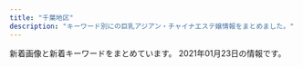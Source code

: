 ```yaml
---
title: "千葉地区"
description: "キーワード別にの巨乳アジアン・チャイナエステ嬢情報をまとめました。"
---
```


新着画像と新着キーワードをまとめています。
2021年01月23日の情報です。

<DmmAffiliateIns />
<KeywordTable
  shops={
    [
    {
        "url": "https://tsudanuma-massage.com/",
        "img_links": [
            "https://tsudanuma-massage.com/staff/nana-l1.jpg",
            "https://tsudanuma-massage.com/menu/staff.png",
            "https://tsudanuma-massage.com/staff/rinrin-s1.jpg",
            "https://tsudanuma-massage.com/images/header3.png",
            "https://tsudanuma-massage.com/icon/yelp.png",
            "https://tsudanuma-massage.com/link/mens-esthe.png",
            "https://tsudanuma-massage.com/staff/mimi-l1.jpg",
            "https://tsudanuma-massage.com/2020/03/11/mimi-s1.jpg",
            "https://tsudanuma-massage.com/images/clear.png",
            "https://tsudanuma-massage.com/line/line_friend.png",
            "https://tsudanuma-massage.com/2019/12/15/rinrin-s1.jpg",
            "https://tsudanuma-massage.com/room/room-l2.jpg",
            "https://tsudanuma-massage.com/menu/info.png",
            "https://tsudanuma-massage.com/staff/kiki-s1.jpg",
            "https://tsudanuma-massage.com/staff/kiki-l1.jpg",
            "https://tsudanuma-massage.com/icon/facebook.png",
            "https://tsudanuma-massage.com/line/parking.png",
            "https://tsudanuma-massage.com/staff/mimi-s1.jpg",
            "https://tsudanuma-massage.com/staff/haru-l1.jpg",
            "https://tsudanuma-massage.com/2020/09/29/haru-s1.jpg",
            "https://tsudanuma-massage.com/staff/rinrin-l1.jpg",
            "https://tsudanuma-massage.com/staff/haru-s1.jpg",
            "https://tsudanuma-massage.com/button/blog.png",
            "https://tsudanuma-massage.com/icon/twitter.png",
            "https://tsudanuma-massage.com/images/top2.jpg",
            "https://tsudanuma-massage.com/images/top3.jpg",
            "https://tsudanuma-massage.com/button/home.png",
            "https://tsudanuma-massage.com/images/qrcode.png",
            "https://tsudanuma-massage.com/2019/12/02/kiki-s1.jpg",
            "https://tsudanuma-massage.com/staff/mari-s1.jpg",
            "https://tsudanuma-massage.com/images/footer-l.png",
            "https://tsudanuma-massage.com/button/staff.png",
            "https://tsudanuma-massage.com/room/room-l4.jpg",
            "https://tsudanuma-massage.com/room/room-l1.jpg",
            "https://tsudanuma-massage.com/icon/line.png",
            "https://tsudanuma-massage.com/images/footer-r.png",
            "https://tsudanuma-massage.com/staff/eri-s1.jpg",
            "https://tsudanuma-massage.com/2019/08/12/IMG_9296.jpg",
            "https://tsudanuma-massage.com/staff/mari-l1.jpg",
            "https://tsudanuma-massage.com/images/main-sp.jpg",
            "https://tsudanuma-massage.com/2020/11/15/nana-s1.jpg",
            "https://scdn.line-apps.com/n/line_add_friends/btn/ja.png",
            "https://tsudanuma-massage.com/staff/hana-l1.jpg",
            "https://tsudanuma-massage.com/line/10min_present.png",
            "https://tsudanuma-massage.com/images/flower.png",
            "https://tsudanuma-massage.com/staff/sakura-s1.jpg",
            "https://tsudanuma-massage.com/room/room-l3.jpg",
            "https://tsudanuma-massage.com/images/main-small.jpg",
            "https://tsudanuma-massage.com/images/main-top.jpg",
            "https://tsudanuma-massage.com/menu/home.png",
            "https://tsudanuma-massage.com/2019/10/01/sakura-s1.jpg",
            "https://tsudanuma-massage.com/2019/08/21/sakura-s1.jpg",
            "https://tsudanuma-massage.com/staff/nana-s1.jpg",
            "https://tsudanuma-massage.com/room/room-l6.jpg",
            "https://tsudanuma-massage.com/staff/eri-l1.jpg",
            "https://tsudanuma-massage.com/room/room-l5.jpg",
            "https://tsudanuma-massage.com/staff/hana-s1.jpg",
            "https://tsudanuma-massage.com/images/top1.jpg",
            "https://tsudanuma-massage.com/menu/blog.png",
            "https://tsudanuma-massage.com/staff/sakura-l1.jpg",
            "https://tsudanuma-massage.com/2019/12/02/eri-s1.jpg",
            "https://tsudanuma-massage.com/images/top0.jpg"
        ],
        "name": "\u56de\u751f\u5802",
        "keywords": {},
        "station": "\u5b9f\u7c7e\u99c5\u5317\u53e3"
    },
    {
        "img_links": [
            "http://utopia.relax-good.com/img/interior/lobby.jpg",
            "http://utopia.relax-good.com/img/cast/uc.jpg",
            "http://utopia.relax-good.com/img/cast/emi-01.jpg",
            "http://utopia.relax-good.com/img/line_mark.png",
            "http://utopia.relax-good.com/img/cast/rumi-04.jpg",
            "http://utopia.relax-good.com/img/cast/mina-01.jpg",
            "http://utopia.relax-good.com/img/cast/miya-01.jpg",
            "http://utopia.relax-good.com/img/cast/yuki-01.jpg",
            "https://qr-official.line.me/sid/M/vig0320r.png",
            "http://utopia.relax-good.com/img/cast/aki-02.jpg",
            "http://utopia.relax-good.com/img/cast/kaori-02.jpg",
            "http://utopia.relax-good.com/img/cast/miyu-01.jpg",
            "http://utopia.relax-good.com/img/cast/natsumi-02.jpg",
            "http://menlog.net/link/menlog8831.jpg",
            "http://utopia.relax-good.com/img/cast/momo-01.jpg",
            "https://scdn.line-apps.com/n/line_add_friends/btn/ja.png",
            "http://utopia.relax-good.com/img/cast/mari-02.jpg",
            "http://utopia.relax-good.com/img/cast/nana-01.jpg",
            "http://utopia.relax-good.com/img/cast/akane-01.jpg",
            "http://utopia.relax-good.com/img/banners/20161121110248_DHQPVQBC_UXZGZTLA.jpg"
        ],
        "name": "utopia \uff5e\u30e6\u30fc\u30c8\u30d4\u30a2\uff5e",
        "station": "JR\u6d25\u7530\u6cbc\u99c5\u5317\u53e3",
        "url": "http://utopia.relax-good.com/",
        "keywords": {}
    },
    {
        "keywords": {
            "C": 7
        },
        "station": "\u4eac\u6210\u81fc\u4e95\u99c5\u5317\u53e3",
        "url": "http://tsukinokoi.tyo.ac/",
        "img_links": [
            "http://tsukinokoi.tyo.ac/images/info1.png",
            "http://tsukinokoi.a1.tyo.ac/upload/sites/10/2016/12/staff2.jpg",
            "http://tsukinokoi.tyo.ac/images/s_news.png",
            "http://tsukinokoi.a1.tyo.ac/upload/sites/10/2016/12/staff1.jpg",
            "http://tsukinokoi.a1.tyo.ac/upload/sites/10/2016/12/staff2-280x411.jpg",
            "http://tsukinokoi.tyo.ac/images/s_staff.png",
            "http://tsukinokoi.tyo.ac/images/s_pick.png",
            "http://tsukinokoi.tyo.ac/images/new.png",
            "http://tsukinokoi.tyo.ac/images/top.png",
            "http://tsukinokoi.a1.tyo.ac/upload/sites/10/2016/12/staff1-280x411.jpg"
        ],
        "name": "\u6708\u306e\u604b"
    },
    {
        "name": "\u30a8\u30d0\u30fc\u30b0\u30ec\u30b9",
        "keywords": {
            "87": 6,
            "E": 6,
            "85": 6,
            "84": 6,
            "86": 6,
            "D": 24,
            "88": 6
        },
        "station": "JR\u5e55\u5f35\u672c\u90f7\u99c5\u6771\u53e3",
        "img_links": [
            "https://everglades.ests.jp/images/s_pick.png",
            "https://everglades.ests.jp/photos/sites/67/2020/11/2020110303114244.jpg",
            "https://everglades.ests.jp/images/room2.jpg",
            "https://everglades.ests.jp/images/room4.jpg",
            "https://everglades.ests.jp/images/info.jpg",
            "https://everglades.ests.jp/photos/sites/67/2020/11/2020110303105981.jpg",
            "https://everglades.ests.jp/images/mobile.jpg",
            "https://everglades.ests.jp/images/s3.jpg",
            "https://everglades.ests.jp/images/s1.jpg",
            "https://everglades.ests.jp/images/room3.jpg",
            "https://everglades.ests.jp/images/s_news.png",
            "https://everglades.ests.jp/images/room1.jpg",
            "https://everglades.ests.jp/images/top.png",
            "https://everglades.ests.jp/photos/sites/67/2020/11/2020110810521136.jpg",
            "https://everglades.ests.jp/images/s_staff.jpg",
            "https://everglades.ests.jp/photos/sites/67/2020/11/2020110303114193.jpg",
            "https://everglades.ests.jp/images/relax.jpg",
            "https://everglades.ests.jp/photos/sites/67/2020/11/2020110303114239.jpg"
        ],
        "url": "https://everglades.ests.jp/"
    },
    {
        "name": "\u30b4\u30fc\u30eb\u30c7\u30f3\u30bf\u30a4\u30e0",
        "img_links": [
            "http://golden-time.jpn.mn/photos/sites/69/2020/09/2020091207515151.jpg",
            "http://golden-time.jpn.mn/images/link_nav03.jpg",
            "http://golden-time.jpn.mn/images/top_slider01.jpg",
            "http://golden-time.jpn.mn/photos/sites/69/2020/11/2020111607331079.jpg",
            "http://golden-time.jpn.mn/photos/sites/69/2019/12/2019120209284771.jpg",
            "http://golden-time.jpn.mn/photos/sites/69/2020/09/202009160836574.jpg",
            "http://golden-time.jpn.mn/photos/sites/69/2019/12/2019120901533068.jpg",
            "http://golden-time.jpn.mn/images/top_slider02.png",
            "http://golden-time.jpn.mn/photos/sites/69/2019/12/2019120804110927.jpg",
            "http://golden-time.jpn.mn/images/ico01.png",
            "http://golden-time.jpn.mn/images/link_nav07.jpg",
            "http://golden-time.jpn.mn/images/info1.jpg",
            "http://golden-time.jpn.mn/photos/sites/69/2021/01/202101191419579.jpg",
            "http://golden-time.jpn.mn/photos/sites/69/2019/12/2019120209284923.jpg",
            "http://golden-time.jpn.mn/photos/sites/69/2020/06/2020061808580654.jpg",
            "http://golden-time.jpn.mn/images/link_nav04.jpg",
            "http://golden-time.jpn.mn/photos/sites/69/2020/09/2020091207514598.jpg",
            "http://golden-time.jpn.mn/images/side_mobile.jpg",
            "http://golden-time.jpn.mn/images/info3.jpg",
            "http://golden-time.jpn.mn/images/top.png",
            "http://golden-time.jpn.mn/photos/sites/69/2019/12/2019120209284861.jpg",
            "http://golden-time.jpn.mn/images/side_tel.jpg",
            "http://golden-time.jpn.mn/images/sp_top.jpg",
            "http://golden-time.jpn.mn/images/side_link.jpg",
            "http://golden-time.jpn.mn/images/link_nav06.jpg",
            "http://golden-time.jpn.mn/images/link_nav02.jpg",
            "http://golden-time.jpn.mn/photos/sites/69/2020/12/2020122203240620.jpg",
            "http://golden-time.jpn.mn/photos/sites/69/2020/11/2020110608161178.jpg",
            "http://golden-time.jpn.mn/images/info2.jpg",
            "http://golden-time.jpn.mn/images/link_nav05.jpg",
            "http://golden-time.jpn.mn/photos/sites/69/2020/11/2020110103164521.jpg",
            "http://golden-time.jpn.mn/images/link_nav01.jpg",
            "http://golden-time.jpn.mn/photos/sites/69/2020/05/2020053002120414.jpg",
            "http://golden-time.jpn.mn/photos/sites/69/2019/12/2019122305283220.jpg",
            "http://golden-time.jpn.mn/photos/sites/69/2020/10/2020100108270722.jpg",
            "http://golden-time.jpn.mn/photos/sites/69/2019/12/2019121206424523.jpg",
            "http://golden-time.jpn.mn/photos/sites/69/2019/12/201912060728409.jpg"
        ],
        "keywords": {
            "85": 5,
            "83": 1,
            "C": 1,
            "87": 5,
            "D": 14,
            "84": 1,
            "86": 3,
            "89": 1,
            "80": 1,
            "E": 2
        },
        "station": "JR\u6d25\u7530\u6cbc\u99c5\u5317\u53e3",
        "url": "http://golden-time.jpn.mn/"
    },
    {
        "name": "\u30a4\u30d6",
        "img_links": [
            "https://eve.iest.info/images/mobile.jpg",
            "https://eve.iest.info/photos/sites/86/2020/12/2020120704342160.jpg",
            "https://eve.iest.info/images/top.jpg",
            "https://eve.iest.info/photos/sites/86/2020/12/2020120704342315.jpg",
            "https://eve.iest.info/photos/sites/86/2020/12/202012070434226.jpg",
            "https://eve.iest.info/images/s_news.jpg",
            "https://eve.iest.info/photos/sites/86/2020/12/2020121105320296.jpg",
            "https://eve.iest.info/photos/sites/86/2020/12/2020120704342237.jpg",
            "https://eve.iest.info/images/s_staff.jpg"
        ],
        "url": "https://eve.iest.info/",
        "keywords": {
            "85": 2,
            "D": 5,
            "86": 3
        },
        "station": "\u4eac\u6210\u5343\u8449\u4e2d\u592e\u99c5\u897f\u53e3"
    },
    {
        "keywords": {},
        "station": "\u5343\u8449\u4e2d\u592e\u99c5\u6771\u53e3",
        "img_links": [
            "http://yuraku.xyz/_src/18967446/img_2990.jpg",
            "http://yuraku.xyz/_src/18967447/_x1m6343.jpg",
            "http://yuraku.xyz/_src/18967458/1.png",
            "http://yuraku.xyz/_src/18967502/img20170726111759249054.png",
            "http://yuraku.xyz/_src/18967526/sign.png",
            "http://yuraku.xyz/_src/18967454/3.png",
            "http://yuraku.xyz/_src/18967452/2.png",
            "http://yuraku.xyz/_src/18967465/_dsf3386.jpg",
            "http://yuraku.xyz/_src/51453457/wechatimg458.jpg",
            "http://yuraku.xyz/_src/18967520/_dsf3394.jpg",
            "http://yuraku.xyz/_src/18967466/img20170725121742291421.png",
            "http://yuraku.xyz/_src/40963421/wechatimg131_20200321125130752.jpg",
            "http://yuraku.xyz/_src/20882127/img_3017.jpg",
            "http://yuraku.xyz/_src/51453461/wechatimg460_20210104122404927.jpg",
            "http://yuraku.xyz/_src/35726664/cam.jpg",
            "http://yuraku.xyz/_src/18967497/sign.png",
            "http://yuraku.xyz/_src/18967464/_dsf3394.jpg",
            "http://yuraku.xyz/_src/51461908/wechatimg469_20210104155803139.jpg",
            "http://yuraku.xyz/_src/18967510/img20170726235401893025.png",
            "http://yuraku.xyz/_src/18967516/_dsf3390.jpg",
            "http://yuraku.xyz/_src/18967518/_dsf3386.jpg",
            "http://yuraku.xyz/_src/18967460/5.png",
            "http://yuraku.xyz/_src/18967495/img20170725223357156708.png",
            "http://yuraku.xyz/_src/18967486/sign-1.jpg",
            "http://yuraku.xyz/_src/18967463/_dsf3390.jpg",
            "http://yuraku.xyz/_src/18967479/sign-1.jpg",
            "http://yuraku.xyz/_src/18967522/img20170726235401893025.png",
            "http://yuraku.xyz/_src/18967450/top1.1.png",
            "http://yuraku.xyz/_src/49632760/wechatimg338.jpg",
            "http://yuraku.xyz/_src/20882128/img_2891.jpg",
            "http://yuraku.xyz/_src/18967484/img20170725142644542149.png",
            "http://yuraku.xyz/_src/18967514/_dsf3393.jpg",
            "http://yuraku.xyz/_src/51461907/wechatimg468_20210104155803138.jpg",
            "http://yuraku.xyz/_src/18967469/news.png",
            "http://yuraku.xyz/_src/40963422/wechatimg130.jpg",
            "http://yuraku.xyz/_src/18967448/cam.jpg",
            "http://yuraku.xyz/_src/18967456/4.png",
            "http://yuraku.xyz/_src/18967527/sign.png"
        ],
        "name": "\u60a0\u697d",
        "url": "http://yuraku.xyz/"
    },
    {
        "img_links": [
            "http://www.yoshimi.mensest.com/images/staff_s.png",
            "http://www.yoshimi.mensest.com/images/news.png",
            "http://www.yoshimi.mensest.com/images/evetop.png",
            "http://www.yoshimi.mensest.com/images/top.png",
            "http://www.yoshimi.mensest.com/files/001.jpg",
            "http://www.yoshimi.mensest.com/files/003.jpg",
            "http://www.yoshimi.mensest.com/files/002.jpg"
        ],
        "keywords": {
            "C": 3,
            "D": 6,
            "87": 3,
            "86": 6
        },
        "station": "\u52dd\u7530\u53f0\u99c5\u5357\u53e3",
        "name": "\u4f73\u7f8e",
        "url": "http://www.yoshimi.mensest.com/"
    },
    {
        "station": "JR\u7a32\u6bdb\u99c5\u6771\u53e3",
        "img_links": [
            "http://www.rakuraku-inage.info/files/017.jpg",
            "http://www.rakuraku-inage.info/files/049-03.jpg",
            "http://www.rakuraku-inage.info/common/images/photo02.jpg",
            "http://www.rakuraku-inage.info/files/058-03.jpg",
            "http://www.rakuraku-inage.info/files/021-03.jpg",
            "http://www.rakuraku-inage.info/images/btn2.png",
            "http://www.rakuraku-inage.info/files/058-02.jpg",
            "http://www.rakuraku-inage.info/files/060-02.jpg",
            "http://www.rakuraku-inage.info/images/icon_staff.png",
            "http://www.rakuraku-inage.info/files/021.jpg",
            "http://www.rakuraku-inage.info/files/049-02.jpg",
            "http://www.rakuraku-inage.info/common/images/photo03.jpg",
            "http://www.rakuraku-inage.info/files/049.jpg",
            "http://www.rakuraku-inage.info/images/icon_tel.png",
            "http://www.rakuraku-inage.info/files/021-02.jpg",
            "http://www.rakuraku-inage.info/files/017-02.jpg",
            "http://www.rakuraku-inage.info/files/058.jpg",
            "http://www.rakuraku-inage.info/files/061-03.jpg",
            "http://www.rakuraku-inage.info/files/060-03.jpg",
            "http://www.rakuraku-inage.info/images/mainImg_sub.jpg",
            "http://www.rakuraku-inage.info/common/images/photo01.jpg",
            "http://www.rakuraku-inage.info/files/061.jpg",
            "http://www.rakuraku-inage.info/images/icon_info.png",
            "http://www.rakuraku-inage.info/images/icon_top.png",
            "http://www.rakuraku-inage.info/files/017-03.jpg",
            "http://www.rakuraku-inage.info/files/061-02.jpg",
            "http://www.rakuraku-inage.info/files/060.jpg"
        ],
        "url": "http://www.rakuraku-inage.info/",
        "keywords": {
            "87": 8,
            "85": 4,
            "D": 16,
            "C": 8,
            "82": 4,
            "86": 4,
            "88": 4
        },
        "name": "\u3089\u304f\u3089\u304f"
    },
    {
        "img_links": [
            "http://massage-est.net/images/nav-005.png",
            "http://massage-est.net/images/cg02.jpg",
            "http://massage-est.net/images/nav-006.png",
            "http://massage-est.net/images/nav-001.png",
            "http://massage-est.net/images/no.png",
            "http://massage-est.net/images/nav-003.png",
            "http://massage-est.net/images/cg05.jpg",
            "http://massage-est.net/images/tel.png",
            "http://massage-est.net/images/nav-002.png",
            "http://massage-est.net/images/nav-004.png"
        ],
        "keywords": {
            "86": 2,
            "D": 2
        },
        "name": "\u8309\u8389\u82b1",
        "url": "http://massage-est.net/",
        "station": "JR\u516b\u5e61\u5bbf\u99c5\u897f\u53e3"
    },
    {
        "station": "JR\u6d25\u7530\u6cbc\u99c5\u5317\u53e3",
        "keywords": {
            "86": 4,
            "87": 8,
            "D": 10,
            "88": 2,
            "C": 4
        },
        "name": "BLUE\u30cf\u30ef\u30a4",
        "img_links": [
            "http://www.es-bluehawai.com/images/attention.png",
            "http://www.es-bluehawai.com/files/010.jpg",
            "http://www.es-bluehawai.com/files/014-02.jpg",
            "http://www.es-bluehawai.com/files/011.jpg",
            "http://www.es-bluehawai.com/files/012.jpg",
            "http://www.es-bluehawai.com/files/013-02.jpg",
            "http://www.es-bluehawai.com/files/009.jpg",
            "http://www.es-bluehawai.com/files/011-02.jpg",
            "http://www.es-bluehawai.com/images/coverParts.png",
            "http://www.es-bluehawai.com/files/008-02.jpg",
            "http://www.es-bluehawai.com/images/infoSlide01.jpg",
            "http://www.es-bluehawai.com/images/concept.jpg",
            "http://www.es-bluehawai.com/files/013.jpg",
            "http://www.es-bluehawai.com/files/008.jpg",
            "http://www.es-bluehawai.com/files/012-02.jpg",
            "http://www.es-bluehawai.com/files/009-02.jpg",
            "http://www.es-bluehawai.com/files/014.jpg",
            "http://www.es-bluehawai.com/images/goback.jpg",
            "http://www.es-bluehawai.com/files/010-02.jpg"
        ],
        "url": "http://www.es-bluehawai.com/"
    },
    {
        "img_links": [
            "http://tachibana.me-es.com/images/info_10.jpg",
            "http://tachibana.me-es.com/images/index_08.jpg",
            "http://tachibana.me-es.com/girl/00.jpg",
            "http://tachibana.me-es.com/images/index_03.jpg",
            "http://tachibana.me-es.com/images/r02.jpg",
            "http://tachibana.me-es.com/images/index_06.jpg",
            "http://tachibana.me-es.com/images/r04.jpg",
            "http://tachibana.me-es.com/images/info_tit.jpg",
            "http://tachibana.me-es.com/images/index_01.jpg",
            "http://tachibana.me-es.com/girl/04.jpg",
            "http://tachibana.me-es.com/images/index_05.jpg",
            "http://tachibana.me-es.com/images/rec.jpg",
            "http://tachibana.me-es.com/images/index_15.jpg",
            "http://tachibana.me-es.com/images/index_07.jpg",
            "http://tachibana.me-es.com/images/index_10.jpg",
            "http://tachibana.me-es.com/images/index_13.jpg",
            "http://tachibana.me-es.com/girl/01.jpg",
            "http://tachibana.me-es.com/images/index_02.jpg",
            "http://tachibana.me-es.com/images/index_17.jpg",
            "http://tachibana.me-es.com/girl/02.jpg",
            "http://tachibana.me-es.com/images/r03.jpg",
            "http://tachibana.me-es.com/images/staff_10.jpg",
            "http://tachibana.me-es.com/images/sub_13.jpg",
            "http://tachibana.me-es.com/images/index_04.jpg",
            "http://tachibana.me-es.com/girl/03.jpg",
            "http://tachibana.me-es.com/images/r01.jpg",
            "http://tachibana.me-es.com/images/rec_10.jpg",
            "http://tachibana.me-es.com/images/index_09.jpg"
        ],
        "station": "JR\u7a32\u6bdb\u99c5\u6771\u53e3",
        "url": "http://tachibana.me-es.com/",
        "keywords": {
            "C": 3,
            "D": 1
        },
        "name": "\u6a58"
    },
    {
        "name": "OGGI \uff5e\u30aa\u30c3\u30b8\uff5e",
        "keywords": {
            "87": 3,
            "D": 5,
            "86": 2
        },
        "img_links": [
            "http://www.oggi.relaxmens.com/img/nav-002.png",
            "http://www.oggi.relaxmens.com/img/tel.png",
            "http://www.oggi.relaxmens.com/img/nav-004.png",
            "http://www.oggi.relaxmens.com/img/stt.jpg",
            "http://www.oggi.relaxmens.com/files/002.jpg",
            "http://www.oggi.relaxmens.com/files/001.jpg",
            "http://www.oggi.relaxmens.com/img/nav-003.png",
            "http://www.oggi.relaxmens.com/files/005.jpg",
            "http://www.oggi.relaxmens.com/img/top01.png",
            "http://www.oggi.relaxmens.com/img/nav-005.png",
            "http://www.oggi.relaxmens.com/img/stb.jpg",
            "http://www.oggi.relaxmens.com/files/012.jpg",
            "http://www.oggi.relaxmens.com/files/008.jpg",
            "http://www.oggi.relaxmens.com/img/nav-006.png",
            "http://www.oggi.relaxmens.com/img/nav-001.png"
        ],
        "station": "JR\u7a32\u6bdb\u99c5\u6771\u53e3",
        "url": "http://www.oggi.relaxmens.com/"
    },
    {
        "name": "\u7761\u84ee\u82b1",
        "img_links": [
            "http://riversopdd.site/static/picture/top01.png",
            "http://riversopdd.site/uploads/201016/1-2010161601241L.jpg",
            "http://riversopdd.site/uploads/200807/1-200PG63506145.jpg",
            "http://riversopdd.site/uploads/201102/1-201102145U1P3.jpg",
            "http://riversopdd.site/uploads/191206/1-191206102GaK.jpg",
            "http://riversopdd.site/static/picture/right.jpg",
            "http://riversopdd.site/static/picture/nav-002.png",
            "http://riversopdd.site/uploads/201230/1-201230143424H5.jpg",
            "http://riversopdd.site/static/picture/nav-001.png",
            "http://riversopdd.site/static/picture/nav-005.png",
            "http://riversopdd.site/uploads/200218/1-20021QG51A56.jpg",
            "http://riversopdd.site/uploads/191021/1-191021125359649.jpg",
            "http://riversopdd.site/static/picture/nav-004.png",
            "http://riversopdd.site/static/picture/nav-003.png",
            "http://riversopdd.site/uploads/200605/1-2006051J64E48.jpg",
            "http://riversopdd.site/static/picture/nav-006.png",
            "http://riversopdd.site/uploads/191021/1-19102112532L42.jpg",
            "http://riversopdd.site/static/picture/tel.png",
            "http://riversopdd.site/static/picture/top003.jpg",
            "http://riversopdd.site/static/picture/left.jpg"
        ],
        "url": "http://riversopdd.site/",
        "keywords": {
            "86": 4,
            "85": 3,
            "C": 2,
            "F": 1,
            "D": 5,
            "94": 1
        },
        "station": "JR\u8607\u6211\u99c5\u897f\u53e3"
    },
    {
        "keywords": {
            "86": 6,
            "\u4e73": 1,
            "87": 48,
            "D": 48,
            "\u30bb\u30af\u30b7\u30fc": 1,
            "\u5de8\u4e73": 1,
            "C": 6
        },
        "station": "JR\u6d25\u7530\u6cbc\u99c5\u5317\u53e3",
        "url": "http://www.sugoi.relaxjp.info/",
        "name": "\u3059\u3054\u3044\u7652\u3057",
        "img_links": [
            "http://www.sugoi.relaxjp.info/images/tit_therapist.png",
            "http://www.sugoi.relaxjp.info/files/003-02.jpg",
            "http://www.sugoi.relaxjp.info/images/sp_tit_new.png",
            "http://www.sugoi.relaxjp.info/photo_news/upimg/974315fe16c2d67d3b_0.jpg",
            "http://www.sugoi.relaxjp.info/images/img_tel.png",
            "http://www.sugoi.relaxjp.info/files/008-02.jpg",
            "http://www.sugoi.relaxjp.info/files/009-02.jpg",
            "http://www.sugoi.relaxjp.info/files/004.jpg",
            "http://www.sugoi.relaxjp.info/files/005-02.jpg",
            "http://www.sugoi.relaxjp.info/files/001-03.jpg",
            "http://www.sugoi.relaxjp.info/images/top.jpg",
            "http://www.sugoi.relaxjp.info/files/008.jpg",
            "http://www.sugoi.relaxjp.info/files/003-03.jpg",
            "http://www.sugoi.relaxjp.info/photo_news/upimg/543665ffe4b52c15b9_0.jpg",
            "http://www.sugoi.relaxjp.info/files/005-03.jpg",
            "http://www.sugoi.relaxjp.info/files/006-02.jpg",
            "http://www.sugoi.relaxjp.info/files/001-02.jpg",
            "http://www.sugoi.relaxjp.info/files/009.jpg",
            "http://www.sugoi.relaxjp.info/files/004-02.jpg",
            "http://www.sugoi.relaxjp.info/files/006.jpg",
            "http://www.sugoi.relaxjp.info/photo_news/upimg/980855fd96661d11a0_0.jpg",
            "http://www.sugoi.relaxjp.info/images/sp_top.jpg",
            "http://www.sugoi.relaxjp.info/files/002.jpg",
            "http://www.sugoi.relaxjp.info/images/tit_new.png",
            "http://www.sugoi.relaxjp.info/images/sp_tit_therapist.png",
            "http://www.sugoi.relaxjp.info/files/006-03.jpg",
            "http://www.sugoi.relaxjp.info/files/001.jpg",
            "http://www.sugoi.relaxjp.info/files/003.jpg",
            "http://www.sugoi.relaxjp.info/images/maining.jpg",
            "http://www.sugoi.relaxjp.info/files/002-02.jpg",
            "http://www.sugoi.relaxjp.info/files/007.jpg",
            "http://www.sugoi.relaxjp.info/files/007-02.jpg",
            "http://www.sugoi.relaxjp.info/files/004-03.jpg",
            "http://www.sugoi.relaxjp.info/files/007-03.jpg",
            "http://www.sugoi.relaxjp.info/files/002-03.jpg",
            "http://www.sugoi.relaxjp.info/files/009-03.jpg",
            "http://www.sugoi.relaxjp.info/files/008-03.jpg",
            "http://www.sugoi.relaxjp.info/files/005.jpg"
        ]
    },
    {
        "img_links": [
            "http://pareo.ests.jp/photos/sites/30/2021/01/2021010414173533.jpg",
            "http://pareo.ests.jp/photos/sites/30/2020/05/2020051116194020.jpg",
            "http://pareo.ests.jp/images/staff_bj2.png",
            "http://pareo.ests.jp/photos/sites/30/2021/01/2021012211462015.jpg",
            "http://pareo.ests.jp/photos/sites/30/2020/10/2020100416004380.jpg",
            "http://pareo.ests.jp/images/bian.png",
            "http://pareo.ests.jp/images/tit_staff.png",
            "http://pareo.ests.jp/images/room4.jpg",
            "http://pareo.ests.jp/images/room1.jpg",
            "http://pareo.ests.jp/images/sp_top.jpg",
            "http://pareo.ests.jp/images/room2.jpg",
            "http://pareo.ests.jp/images/mobile.jpg",
            "http://pareo.ests.jp/photos/sites/30/2021/01/2021010714120359.jpg",
            "http://pareo.ests.jp/images/top.jpg",
            "http://pareo.ests.jp/images/room3.jpg",
            "http://pareo.ests.jp/images/staff_bj4.png",
            "http://pareo.ests.jp/images/sp_tit_news.png",
            "http://pareo.ests.jp/photos/sites/30/2021/01/2021011713324531.jpg"
        ],
        "keywords": {
            "85": 14,
            "E": 7,
            "D": 35,
            "87": 14,
            "86": 14
        },
        "station": "JR\u897f\u5343\u8449\u99c5\u5357\u53e3",
        "name": "PAREO\u30fb\u30d1\u30ec\u30aa",
        "url": "http://pareo.ests.jp/"
    },
    {
        "keywords": {
            "\u5de8\u4e73": 12,
            "D": 16,
            "89": 16,
            "90": 8,
            "E": 24,
            "87": 16,
            "\u30bb\u30af\u30b7\u30fc": 6,
            "\u4e73": 12
        },
        "station": "JR\u56db\u8857\u9053\u99c5\u5317\u53e3",
        "img_links": [
            "http://www.sakura-relax.xyz/photo_news/upimg/722845f04113e12e26_0.jpg",
            "http://www.sakura-relax.xyz/files/030.jpg",
            "http://www.sakura-relax.xyz/images/m6.jpg",
            "http://www.sakura-relax.xyz/images/m3.jpg",
            "http://www.sakura-relax.xyz/images/m4.jpg",
            "http://www.sakura-relax.xyz/files/011-02.jpg",
            "http://www.sakura-relax.xyz/images/rsubt2.png",
            "http://www.sakura-relax.xyz/images/m1.jpg",
            "http://www.sakura-relax.xyz/files/031.jpg",
            "http://www.sakura-relax.xyz/files/032.jpg",
            "http://www.sakura-relax.xyz/images/rsubt1.png",
            "http://www.sakura-relax.xyz/images/m2.jpg",
            "http://www.sakura-relax.xyz/images/tel2.png",
            "http://www.sakura-relax.xyz/images/rsubt4.png",
            "http://www.sakura-relax.xyz/files/011.jpg",
            "http://www.sakura-relax.xyz/images/slider-img002.jpg",
            "http://www.sakura-relax.xyz/photo_news/upimg/826735f59e51ce9198_0.jpg",
            "http://www.sakura-relax.xyz/images/b-tel.png",
            "http://www.sakura-relax.xyz/photo_news/upimg/540985f71445468556_0.jpg",
            "http://www.sakura-relax.xyz/images/rsubt3.png",
            "http://www.sakura-relax.xyz/images/rsubt6.png",
            "http://www.sakura-relax.xyz/photo_news/upimg/190185eb4f804163a1_0.jpg",
            "http://www.sakura-relax.xyz/images/rsubt5.png",
            "http://www.sakura-relax.xyz/photo_news/upimg/827105ecc9fb6cdf66_0.jpg",
            "http://www.sakura-relax.xyz/files/032-02.jpg",
            "http://www.sakura-relax.xyz/images/rsubt7.png",
            "http://www.sakura-relax.xyz/files/033-02.jpg",
            "http://www.sakura-relax.xyz/photo_news/upimg/96987600678235ec58_0.jpg",
            "http://www.sakura-relax.xyz/images/slider-img001.jpg",
            "http://www.sakura-relax.xyz/photo_news/upimg/779835eabd0b716dfc_0.jpg",
            "http://www.sakura-relax.xyz/images/b-online.png",
            "http://www.sakura-relax.xyz/files/033.jpg",
            "http://www.sakura-relax.xyz/files/030-02.jpg",
            "http://www.sakura-relax.xyz/files/031-02.jpg",
            "http://www.sakura-relax.xyz/photo_news/upimg/215885f1a37aac2e3e_0.jpg"
        ],
        "name": "\u685c",
        "url": "http://www.sakura-relax.xyz/"
    },
    {
        "name": "Happiness",
        "station": "\u516b\u5343\u4ee3\u53f0\u99c5\u897f\u53e3",
        "img_links": [
            "http://happiness.jpn.vin/images/top.png",
            "http://happiness.jpn.vin/images/link_nav02.jpg",
            "http://happiness.jpn.vin/images/room7.jpg",
            "http://happiness.jpn.vin/images/room8.jpg",
            "http://happiness.jpn.vin/images/end.png",
            "http://happiness.jpn.vin/images/sp_tit_news.png",
            "http://happiness.jpn.vin/images/sp_top.jpg",
            "http://happiness.jpn.vin/images/link_nav01.jpg",
            "http://happiness.jpn.vin/images/sp_nav03.png",
            "http://happiness.jpn.vin/images/sp_nav01.png",
            "http://happiness.jpn.vin/images/re.png",
            "http://happiness.jpn.vin/images/link_nav03.jpg",
            "http://happiness.jpn.vin/photos/sites/52/2020/06/2020061106010711.jpg",
            "http://happiness.jpn.vin/images/sp_tit_staff.png",
            "http://happiness.jpn.vin/photos/sites/52/2020/06/2020061105480355.jpg",
            "http://happiness.jpn.vin/images/link_nav05.jpg",
            "http://happiness.jpn.vin/photos/sites/52/2020/06/2020061307230771.jpg",
            "http://happiness.jpn.vin/images/card.png",
            "http://happiness.jpn.vin/images/room6.jpg",
            "http://happiness.jpn.vin/images/img_service02.jpg",
            "http://happiness.jpn.vin/images/img_service01.jpg",
            "http://happiness.jpn.vin/images/room5.jpg",
            "http://happiness.jpn.vin/images/sp_end.jpg",
            "http://happiness.jpn.vin/images/sp_nav02.png",
            "http://happiness.jpn.vin/images/link_nav06.jpg",
            "http://happiness.jpn.vin/images/img_service03.jpg",
            "http://happiness.jpn.vin/images/link_nav04.jpg",
            "http://happiness.jpn.vin/photos/sites/52/2020/10/2020100102525072.jpg",
            "http://happiness.jpn.vin/photos/sites/52/2020/06/2020061106025814.jpg"
        ],
        "keywords": {
            "C": 12,
            "85": 6,
            "86": 12,
            "D": 30,
            "87": 12
        },
        "url": "http://happiness.jpn.vin/"
    },
    {
        "name": "\u79cb\u685c\u30fb\u30b3\u30b9\u30e2\u30b9",
        "station": "JR\u8607\u6211\u99c5\u6771\u53e3",
        "url": "http://soga.jpest.net/",
        "keywords": {},
        "img_links": [
            "http://soga.jpest.net/uploads//sites/35/2020/12/r1.jpg",
            "http://soga.jpest.net/uploads//sites/35/2020/12/con01-1.jpg",
            "http://soga.jpest.net/uploads//sites/35/2020/12/g2.jpg",
            "http://soga.jpest.net/uploads//sites/35/2020/12/con02-1.jpg",
            "http://soga.jpest.net/uploads//sites/35/2020/12/g1.jpg",
            "http://soga.jpest.net/uploads//sites/35/2020/12/con03-1.jpg",
            "http://soga.jpest.net/uploads//sites/35/2020/12/g3.jpg",
            "http://soga.jpest.net/uploads//sites/35/2020/12/staff.jpg",
            "http://soga.jpest.net/uploads//sites/35/2020/12/r2.jpg",
            "http://soga.jpest.net/uploads//sites/35/2020/12/r4.jpg",
            "http://soga.jpest.net/uploads//sites/35/2020/12/req_03-1.jpg",
            "http://soga.jpest.net/uploads//sites/35/2020/12/r3.jpg"
        ]
    },
    {
        "name": "Lover\uff5e\u30e9\u30f4\u30a1\u30fc\uff5e",
        "keywords": {
            "86": 16,
            "83": 4,
            "88": 2,
            "C": 8,
            "E": 2,
            "D": 32,
            "87": 18,
            "84": 2
        },
        "img_links": [
            "http://www.lover-esthe.xyz/files/020.jpg",
            "http://www.lover-esthe.xyz/files/027-02.jpg",
            "http://www.lover-esthe.xyz/files/017.jpg",
            "http://www.lover-esthe.xyz/files/015.jpg",
            "http://www.lover-esthe.xyz/files/022-02.jpg",
            "http://www.lover-esthe.xyz/files/016-02.jpg",
            "http://www.lover-esthe.xyz/files/012.jpg",
            "http://www.lover-esthe.xyz/files/032-02.jpg",
            "http://www.lover-esthe.xyz/images/link_s.png",
            "http://www.lover-esthe.xyz/files/014-02.jpg",
            "http://www.lover-esthe.xyz/files/030.jpg",
            "http://www.lover-esthe.xyz/files/023.jpg",
            "http://www.lover-esthe.xyz/files/022.jpg",
            "http://www.lover-esthe.xyz/files/020-02.jpg",
            "http://www.lover-esthe.xyz/files/024.jpg",
            "http://www.lover-esthe.xyz/files/026.jpg",
            "http://www.lover-esthe.xyz/files/021.jpg",
            "http://www.lover-esthe.xyz/files/012-02.jpg",
            "http://www.lover-esthe.xyz/files/021-02.jpg",
            "http://www.lover-esthe.xyz/images/top.png",
            "http://www.lover-esthe.xyz/files/033-02.jpg",
            "http://www.lover-esthe.xyz/files/024-02.jpg",
            "http://www.lover-esthe.xyz/images/news.jpg",
            "http://www.lover-esthe.xyz/files/030-02.jpg",
            "http://www.lover-esthe.xyz/files/025.jpg",
            "http://www.lover-esthe.xyz/files/031-02.jpg",
            "http://www.lover-esthe.xyz/files/025-02.jpg",
            "http://www.lover-esthe.xyz/files/032.jpg",
            "http://www.lover-esthe.xyz/files/015-02.jpg",
            "http://www.lover-esthe.xyz/files/018-02.jpg",
            "http://www.lover-esthe.xyz/files/016.jpg",
            "http://www.lover-esthe.xyz/files/031.jpg",
            "http://www.lover-esthe.xyz/files/018.jpg",
            "http://www.lover-esthe.xyz/files/028-02.jpg",
            "http://www.lover-esthe.xyz/files/017-02.jpg",
            "http://www.lover-esthe.xyz/files/029.jpg",
            "http://www.lover-esthe.xyz/files/027.jpg",
            "http://www.lover-esthe.xyz/files/019-02.jpg",
            "http://www.lover-esthe.xyz/files/019.jpg",
            "http://www.lover-esthe.xyz/files/023-02.jpg",
            "http://www.lover-esthe.xyz/files/033.jpg",
            "http://www.lover-esthe.xyz/files/026-02.jpg",
            "http://www.lover-esthe.xyz/files/028.jpg",
            "http://www.lover-esthe.xyz/files/014.jpg",
            "http://www.lover-esthe.xyz/images/staff_s.png",
            "http://www.lover-esthe.xyz/files/029-02.jpg"
        ],
        "station": "JR\u5343\u8449\u99c5\u5317\u53e3",
        "url": "http://www.lover-esthe.xyz/"
    },
    {
        "station": "JR\u90fd\u8cc0\u99c5\u897f\u53e3",
        "name": "\u5143\u6c17\u5802",
        "img_links": [
            "http://genkidou-massage.work/img/sta4.jpg",
            "http://genkidou-massage.work/img/s2.jpg",
            "http://genkidou-massage.work/sp/img/pc.jpg",
            "http://genkidou-massage.work/sp/img/t-r.jpg",
            "http://genkidou-massage.work/sp/img/botton.jpg",
            "http://genkidou-massage.work/sp/img/cam.jpg",
            "http://genkidou-massage.work/sp/img/time.jpg",
            "http://genkidou-massage.work/sp/img/t-t.jpg",
            "http://genkidou-massage.work/sp/img/p2.jpg",
            "http://genkidou-massage.work/img/s4.jpg",
            "http://genkidou-massage.work/img/sta1.jpg",
            "http://genkidou-massage.work/img/sta2.jpg",
            "http://genkidou-massage.work/sp/img/tit.jpg",
            "http://genkidou-massage.work/sp/img/tel.jpg",
            "http://genkidou-massage.work/sp/img/st2.jpg",
            "http://genkidou-massage.work/img/nos.jpg",
            "http://genkidou-massage.work/sp/img/p1.jpg",
            "http://genkidou-massage.work/sp/img/st1.jpg",
            "http://genkidou-massage.work/img/pickup20.jpg",
            "http://genkidou-massage.work/img/botton.jpg",
            "http://genkidou-massage.work/sp/img/st3.jpg",
            "http://genkidou-massage.work/sp/img/time2.jpg",
            "http://genkidou-massage.work/img/sta3.jpg",
            "http://genkidou-massage.work/sp/img/t-s.jpg",
            "http://genkidou-massage.work/sp/img/info.jpg",
            "http://genkidou-massage.work/sp/img/p3.jpg",
            "http://genkidou-massage.work/img/fla.jpg",
            "http://genkidou-massage.work/img/s1.jpg",
            "http://genkidou-massage.work/img/head.jpg",
            "http://genkidou-massage.work/img/xmas.png",
            "http://genkidou-massage.work/img/st1.jpg",
            "http://genkidou-massage.work/sp/img/t-a.jpg",
            "http://genkidou-massage.work/sp/img/add.jpg",
            "http://genkidou-massage.work/sp/img/pic.jpg",
            "http://genkidou-massage.work/img/fla-2.jpg",
            "http://genkidou-massage.work/img/st3.jpg",
            "http://genkidou-massage.work/sp/img/t-o.jpg",
            "http://genkidou-massage.work/sp/img/st4.jpg",
            "http://genkidou-massage.work/sp/img/sys.jpg",
            "http://genkidou-massage.work/img/st2.jpg",
            "http://genkidou-massage.work/img/st4.jpg",
            "http://genkidou-massage.work/img/s3.jpg"
        ],
        "url": "http://genkidou-massage.work/",
        "keywords": {
            "86": 2,
            "C": 13,
            "88": 2,
            "D": 4,
            "84": 1,
            "85": 3,
            "E": 2
        }
    },
    {
        "url": "http://www.aya-esthe.xyz/",
        "img_links": [
            "http://www.aya-esthe.xyz/images/tel.jpg",
            "http://www.aya-esthe.xyz/files/046.jpg",
            "http://www.aya-esthe.xyz/images/interior_t.jpg",
            "http://www.aya-esthe.xyz/files/003.jpg",
            "http://www.aya-esthe.xyz/files/005.jpg",
            "http://www.aya-esthe.xyz/files/006-03.jpg",
            "http://www.aya-esthe.xyz/files/045-03.jpg",
            "http://www.aya-esthe.xyz/images/sys1.jpg",
            "http://www.aya-esthe.xyz/images/news.jpg",
            "http://www.aya-esthe.xyz/files/044-03.jpg",
            "http://www.aya-esthe.xyz/files/003-02.jpg",
            "http://www.aya-esthe.xyz/images/mobile.jpg",
            "http://www.aya-esthe.xyz/files/003-03.jpg",
            "http://www.aya-esthe.xyz/files/045.jpg",
            "http://www.aya-esthe.xyz/files/046-03.jpg",
            "http://www.aya-esthe.xyz/files/006-02.jpg",
            "http://www.aya-esthe.xyz/files/050-02.jpg",
            "http://www.aya-esthe.xyz/files/005-02.jpg",
            "http://www.aya-esthe.xyz/files/046-02.jpg",
            "http://www.aya-esthe.xyz/images/staff_t.jpg",
            "http://www.aya-esthe.xyz/files/006.jpg",
            "http://www.aya-esthe.xyz/files/050.jpg",
            "http://www.aya-esthe.xyz/files/045-02.jpg",
            "http://www.aya-esthe.xyz/files/051-03.jpg",
            "http://www.aya-esthe.xyz/files/051.jpg",
            "http://www.aya-esthe.xyz/files/050-03.jpg",
            "http://www.aya-esthe.xyz/images/link_t.jpg",
            "http://www.aya-esthe.xyz/images/head.jpg",
            "http://www.aya-esthe.xyz/files/044-02.jpg",
            "http://www.aya-esthe.xyz/images/int2.jpg",
            "http://www.aya-esthe.xyz/files/051-02.jpg",
            "http://www.aya-esthe.xyz/files/044.jpg",
            "http://www.aya-esthe.xyz/files/005-03.jpg"
        ],
        "keywords": {
            "86": 1,
            "87": 4,
            "85": 1,
            "93": 2,
            "D": 5,
            "C": 1,
            "E": 1
        },
        "station": "JR\u7a32\u6bdb\u99c5\u6771\u53e3",
        "name": "\u5f69 \u3042\u3084"
    },
    {
        "station": "\u516b\u5343\u4ee3\u53f0\u99c5\u897f\u53e3",
        "name": "\u865c\u7f8e\u4eba\uff5e\u3068\u308a\u3053\u3073\u3058\u3093\uff5e",
        "url": "https://y-bijin.aoaoeo.com/",
        "img_links": [
            "https://y-bijin.aoaoeo.com/wp-content/themes/este/img/top-img02a.png",
            "https://y-bijin.aoaoeo.com/wp-content/themes/este/img/top-img01a.png",
            "https://y-bijin.aoaoeo.com/wp-content/uploads/2018/12/76521a.jpg",
            "https://y-bijin.aoaoeo.com/wp-content/themes/este/img/2.jpg",
            "https://y-bijin.aoaoeo.com/wp-content/uploads/2018/12/765421.jpg",
            "https://y-bijin.aoaoeo.com/wp-content/themes/este/img/top-img01c.png",
            "https://y-bijin.aoaoeo.com/wp-content/uploads/2018/12/89765sa.jpg",
            "https://y-bijin.aoaoeo.com/wp-content/themes/este/img/1.jpg",
            "https://y-bijin.aoaoeo.com/wp-content/themes/este/img/3.jpg",
            "https://y-bijin.aoaoeo.com/wp-content/themes/este/img/top-img03.png",
            "https://y-bijin.aoaoeo.com/wp-content/themes/este/img/4.jpg",
            "https://y-bijin.aoaoeo.com/wp-content/themes/este/img/tel_footer.png",
            "https://y-bijin.aoaoeo.com/wp-content/uploads/2018/12/7865sa.jpg",
            "https://y-bijin.aoaoeo.com/wp-content/themes/este/img/tel_header.png",
            "https://y-bijin.aoaoeo.com/wp-content/themes/este/img/call.png",
            "https://y-bijin.aoaoeo.com/wp-content/themes/este/img/top-img01.png"
        ],
        "keywords": {
            "E": 8,
            "D": 7
        }
    },
    {
        "url": "http://www.orange-est.com/",
        "station": "JR\u8302\u539f\u99c5\u5357\u53e3",
        "img_links": [
            "http://www.orange-est.com/images/menu/info02.jpg",
            "http://www.orange-est.com/images/info/info02.jpg",
            "http://www.orange-est.com/images/info/info01.jpg",
            "http://www.orange-est.com/images/common/170912073106right.jpg",
            "http://www.orange-est.com/images/menu/esthe02.jpg",
            "http://www.orange-est.com/images/girl/gal_2012090519241607501998005.jpg",
            "http://www.orange-est.com/images/girl/gal_2012280703521609149903005.jpg",
            "http://www.orange-est.com/images/common/201209044137telephone.jpg",
            "http://www.orange-est.com/images/menu/top02.jpg",
            "http://www.orange-est.com/images/girls_top.jpg",
            "http://www.orange-est.com/images/common/201209044137index.jpg",
            "http://www.orange-est.com/images/girl/gal_2012090519081607502033005.jpg",
            "http://www.orange-est.com/images/common/201209044137main.jpg",
            "http://www.orange-est.com/images/menu/link02.jpg",
            "http://www.orange-est.com/images/menu/ac02.jpg"
        ],
        "keywords": {},
        "name": "\u30aa\u30ec\u30f3\u30b8"
    },
    {
        "name": "\u30e9\u30e0\u30b8",
        "station": "JR\u56db\u8857\u9053\u99c5\u5317\u53e3",
        "url": "http://lambsey.ies.bz/",
        "img_links": [
            "http://lambsey.ies.bz/photos/sites/68/2020/07/2020071309484790.jpg",
            "http://lambsey.ies.bz/images/s_news.png",
            "http://lambsey.ies.bz/images/staff_bj4.png",
            "http://lambsey.ies.bz/images/info.jpg",
            "http://lambsey.ies.bz/images/room1.jpg",
            "http://lambsey.ies.bz/images/room3.jpg",
            "http://lambsey.ies.bz/images/line1.png",
            "http://lambsey.ies.bz/images/room2.jpg",
            "http://lambsey.ies.bz/images/top.jpg",
            "http://lambsey.ies.bz/images/zi_staff.png",
            "http://lambsey.ies.bz/photos/sites/68/2020/11/2020111806331043.jpg",
            "http://lambsey.ies.bz/photos/sites/68/2020/07/2020071309484619.jpg",
            "http://lambsey.ies.bz/images/room4.jpg"
        ],
        "keywords": {
            "87": 4,
            "D": 12,
            "86": 8,
            "C": 10
        }
    },
    {
        "keywords": {
            "91": 4,
            "85": 1,
            "90": 3,
            "92": 4,
            "G": 1,
            "E": 7,
            "89": 3,
            "D": 3
        },
        "name": "Angelababy",
        "url": "http://angela.relaxnabi.com/",
        "station": "JR\u7a32\u6bdb\u99c5\u897f\u53e3",
        "img_links": [
            "http://angela.relaxnabi.com/css/staff/staff-08-a.jpg",
            "http://angela.relaxnabi.com/css/staff/staff009-a.jpg",
            "http://angela.relaxnabi.com/css/staff/naiyo01.jpg",
            "http://angela.relaxnabi.com/css/nav/nav-006.jpg",
            "http://angela.relaxnabi.com/css/staff/staff13.jpg",
            "http://angela.relaxnabi.com/css/staff/staff009.jpg",
            "http://angela.relaxnabi.com/css/staff/staff-10-a.jpg",
            "http://angela.relaxnabi.com/css/staff/staff-10.jpg",
            "http://angela.relaxnabi.com/css/nav/nav-003.jpg",
            "http://angela.relaxnabi.com/css/staff/staff13-a.jpg",
            "http://angela.relaxnabi.com/css/staff/staff015-a.jpg",
            "http://angela.relaxnabi.com/css/staff/staff-001.jpg",
            "http://angela.relaxnabi.com/css/staff/staff0004.jpg",
            "http://angela.relaxnabi.com/css/staff/staff-001-a.jpg",
            "http://angela.relaxnabi.com/css/staff/staff-07-a.jpg",
            "http://angela.relaxnabi.com/css/top-left04.jpg",
            "http://angela.relaxnabi.com/css/staff/staff-08.jpg",
            "http://angela.relaxnabi.com/css/staff/staff005.jpg",
            "http://angela.relaxnabi.com/css/nav/nav-005.jpg",
            "http://angela.relaxnabi.com/css/staff/staff005-a.jpg",
            "http://angela.relaxnabi.com/css/nav/nav-004.jpg",
            "http://angela.relaxnabi.com/css/staff/staff-11.jpg",
            "http://angela.relaxnabi.com/css/staff/staff0003.jpg",
            "http://angela.relaxnabi.com/css/staff/staff023.jpg",
            "http://angela.relaxnabi.com/css/nav/nav-001.jpg",
            "http://angela.relaxnabi.com/css/staff/staff023-a.jpg",
            "http://angela.relaxnabi.com/css/staff/staff015.jpg",
            "http://angela.relaxnabi.com/css/staff/staff024.jpg",
            "http://angela.relaxnabi.com/css/staff/staff0002.jpg",
            "http://angela.relaxnabi.com/css/staff/staff0002-a.jpg",
            "http://angela.relaxnabi.com/css/staff/staff19.jpg",
            "http://angela.relaxnabi.com/css/top-bottom.png",
            "http://angela.relaxnabi.com/css/tel02.png",
            "http://angela.relaxnabi.com/css/staff/staff19-a.jpg",
            "http://angela.relaxnabi.com/css/nav/nav-002.jpg",
            "http://angela.relaxnabi.com/css/staff/staff0003-a.jpg",
            "http://angela.relaxnabi.com/css/staff/naiyo02.jpg",
            "http://angela.relaxnabi.com/css/staff/staff-07.jpg",
            "http://angela.relaxnabi.com/css/staff/staff024-a.jpg",
            "http://angela.relaxnabi.com/css/staff/staff-11-a.jpg",
            "http://angela.relaxnabi.com/css/staff/staff0004-a.jpg"
        ]
    },
    {
        "name": "\u6843\u6e90\u90f7",
        "keywords": {},
        "url": "http://otona-room.work/",
        "img_links": [
            "http://otona-room.work/b2.jpg",
            "http://otona-room.work/4.jpg",
            "http://otona-room.work/1.jpg",
            "http://otona-room.work/staff_7611_1551333114399883.jpg",
            "http://otona-room.work/staff_5562_1531961868171342.jpeg",
            "http://otona-room.work/g2.jpg",
            "http://otona-room.work/g1.jpg",
            "http://otona-room.work/b3.jpg",
            "http://otona-room.work/movie.png",
            "http://otona-room.work/0.jpg",
            "http://otona-room.work/staff_5630_1549447096342302.jpg",
            "http://otona-room.work/head_1_3705_1534384950723871.jpg",
            "http://otona-room.work/staff_7611_1551333114399883.jpeg",
            "http://otona-room.work/5.jpg",
            "http://otona-room.work/3.jpg",
            "http://otona-room.work/37051558103226595099.jpg",
            "http://otona-room.work/2.jpg",
            "http://otona-room.work/furo.jpg",
            "http://otona-room.work/staff_5562_1531961868171342.jpg",
            "http://otona-room.work/head_2_3705_1542686088990068.jpg"
        ],
        "station": "\u6804\u753a\u99c51\u756a\u53e3"
    },
    {
        "img_links": [
            "http://koi.a2.reraku.work/upload/sites/35/2019/02/2019022109582636.jpg",
            "http://koi.a2.reraku.work/upload/sites/35/2018/12/201812120516587.jpg",
            "http://koi.iest.info/images/s_news.png",
            "http://koi.iest.info/images/line.jpg",
            "http://koi.iest.info/images/s_face.png",
            "http://koi.iest.info/images/info.jpg",
            "http://koi.iest.info/images/s_staff.png",
            "http://koi.iest.info/images/s_link.png",
            "http://koi.iest.info/images/mobile.jpg",
            "http://koi.iest.info/images/top.png",
            "http://koi.iest.info/images/room1.jpg"
        ],
        "url": "http://koi.iest.info/",
        "name": "\u5922\u306e\u5929\u56fd",
        "station": "\u5343\u8449\u4e2d\u592e\u99c5\u897f\u53e3",
        "keywords": {
            "85": 1,
            "86": 1,
            "D": 2
        }
    },
    {
        "station": "JR\u56db\u8857\u9053\u99c5\u5317\u53e3",
        "url": "http://cherry.estheya.com/",
        "img_links": [
            "http://cherry.estheya.com/css/staff/staff00004-a.jpg",
            "http://cherry.estheya.com/css/nav/nav-006.jpg",
            "http://cherry.estheya.com/css/staff/staff001-a.jpg",
            "http://cherry.estheya.com/css/nav/nav-00002.jpg",
            "http://cherry.estheya.com/css/staff/staff005-a.jpg",
            "http://cherry.estheya.com/css/cam00001.jpg",
            "http://cherry.estheya.com/css/staff/staff002-a.jpg",
            "http://cherry.estheya.com/css/nav/nav-0004.jpg",
            "http://cherry.estheya.com/css/nav/nav-0001.jpg",
            "http://cherry.estheya.com/css/nav/nav-00003.jpg",
            "http://cherry.estheya.com/css/head01.jpg",
            "http://cherry.estheya.com/css/nav/nav-0005.jpg",
            "http://cherry.estheya.com/css/tel.png",
            "http://cherry.estheya.com/css/top003.jpg",
            "http://cherry.estheya.com/css/staff/staff05-b.jpg"
        ],
        "keywords": {
            "D": 12,
            "C": 36,
            "90": 12,
            "E": 24,
            "91": 12,
            "86": 24,
            "92": 12
        },
        "name": "\u30c1\u30a7\u30ea\u30fc"
    },
    {
        "name": "\u79cb\u6708",
        "img_links": [
            "http://www.akizu.esjoho.com/files/011.jpg",
            "http://www.akizu.esjoho.com/files/012-03.jpg",
            "http://www.akizu.esjoho.com/images/backlistbtn.png",
            "http://www.akizu.esjoho.com/files/007-02.jpg",
            "http://www.akizu.esjoho.com/files/012.jpg",
            "http://www.akizu.esjoho.com/files/011-03.jpg",
            "http://www.akizu.esjoho.com/files/003.jpg",
            "http://www.akizu.esjoho.com/files/003-03.jpg",
            "http://www.akizu.esjoho.com/files/007-03.jpg",
            "http://www.akizu.esjoho.com/images/mobile.jpg",
            "http://www.akizu.esjoho.com/files/012-02.jpg",
            "http://www.akizu.esjoho.com/images/coverGirlParts.png",
            "http://www.akizu.esjoho.com/files/003-02.jpg",
            "http://www.akizu.esjoho.com/files/007.jpg",
            "http://www.akizu.esjoho.com/files/011-02.jpg"
        ],
        "keywords": {
            "C": 3,
            "86": 9,
            "88": 3,
            "D": 9
        },
        "station": "\u516b\u5343\u4ee3\u53f0\u99c5\u897f\u53e3",
        "url": "http://www.akizu.esjoho.com/"
    },
    {
        "img_links": [
            "http://www.e-niko.work/images/line.png",
            "http://www.e-niko.work/img/riri1.jpg",
            "http://www.e-niko.work/images/ac1.png",
            "http://www.e-niko.work/images/sys1.png",
            "http://www.e-niko.work/images/int1.png",
            "http://www.e-niko.work/img/mika1.jpg",
            "http://www.e-niko.work/images/1.jpg",
            "http://www.e-niko.work/images/info.jpg",
            "http://www.e-niko.work/img/rio1.jpg",
            "http://www.e-niko.work/images/mobile.jpg",
            "http://www.e-niko.work/images/4.jpg",
            "http://www.e-niko.work/images/staff_t.jpg",
            "http://www.e-niko.work/images/sys2.png",
            "http://www.e-niko.work/images/interior_t.jpg",
            "http://www.e-niko.work/images/head.jpg",
            "http://www.e-niko.work/images/ta.jpg",
            "http://www.e-niko.work/img/yuri1.jpg",
            "http://www.e-niko.work/images/news.jpg",
            "http://www.e-niko.work/images/tel.jpg",
            "http://www.e-niko.work/images/2.jpg",
            "http://www.e-niko.work/images/3.jpg",
            "http://www.e-niko.work/images/int2.png"
        ],
        "name": "\u7e01",
        "keywords": {},
        "station": "\u52dd\u7530\u53f0\u99c5\u5357\u53e3",
        "url": "http://www.e-niko.work/"
    },
    {
        "img_links": [
            "http://www.relax-leo.com/img/top/img_service_03.png",
            "http://www.relax-leo.com/files/018-02.jpg",
            "http://www.relax-leo.com/img/material/gm5_rollout.png",
            "http://www.relax-leo.com/img/top/img_service_02.png",
            "http://www.relax-leo.com/files/011.jpg",
            "http://www.relax-leo.com/img/top/img_service_04.png",
            "http://www.relax-leo.com/files/018.jpg",
            "http://www.relax-leo.com/img/material/p7_ct1.png",
            "http://www.relax-leo.com/files/021.jpg",
            "http://www.relax-leo.com/i/img/operation/img_service_03.png",
            "http://www.relax-leo.com/img/material/frames.png",
            "http://www.relax-leo.com/files/015-02.jpg",
            "http://www.relax-leo.com/img/material/att.png",
            "http://www.relax-leo.com/files/023.jpg",
            "http://www.relax-leo.com/img/material/top_pickback.png",
            "http://www.relax-leo.com/files/015.jpg",
            "http://www.relax-leo.com/img/material/p3_ct1.png",
            "http://www.relax-leo.com/files/018-03.jpg",
            "http://www.relax-leo.com/img/material/top_t5.png",
            "http://www.relax-leo.com/thumbnails/015.jpg",
            "http://www.relax-leo.com/i/img/operation/img_service_01.png",
            "http://www.relax-leo.com/thumbnails/009.jpg",
            "http://www.relax-leo.com/img/material/gm3_rollout.png",
            "http://www.relax-leo.com/img/material/top_t3.png",
            "http://www.relax-leo.com/img/material/top_t1.png",
            "http://www.relax-leo.com/index4.jpg",
            "http://www.relax-leo.com/files/010-02.jpg",
            "http://www.relax-leo.com/i/img/operation/img_service_04.png",
            "http://www.relax-leo.com/files/021-03.jpg",
            "http://www.relax-leo.com/img/material/gm1_rollout.png",
            "http://www.relax-leo.com/img/material/p3_ct2.png",
            "http://www.relax-leo.com/thumbnails/011.jpg",
            "http://www.relax-leo.com/thumbnails/008.jpg",
            "http://www.relax-leo.com/files/015-03.jpg",
            "http://www.relax-leo.com/img/material/gm2_rollout.png",
            "http://www.relax-leo.com/img/material/age.png",
            "http://www.relax-leo.com/files/008-02.jpg",
            "http://www.relax-leo.com/img/material/gm6_rollout.png",
            "http://www.relax-leo.com/i/img/operation/img_service_02.png",
            "http://www.relax-leo.com/files/022.jpg",
            "http://www.relax-leo.com/files/022-03.jpg",
            "http://www.relax-leo.com/files/019-03.jpg",
            "http://www.relax-leo.com/img/material/top_t4.png",
            "http://www.relax-leo.com/files/009-03.jpg",
            "http://www.relax-leo.com/thumbnails/018.jpg",
            "http://www.relax-leo.com/files/009.jpg",
            "http://www.relax-leo.com/files/011-02.jpg",
            "http://www.relax-leo.com/files/010.jpg",
            "http://www.relax-leo.com/img/material/p4_ct1.png",
            "http://www.relax-leo.com/files/011-03.jpg",
            "http://www.relax-leo.com/files/023-02.jpg",
            "http://www.relax-leo.com/files/008-03.jpg",
            "http://www.relax-leo.com/img/material/p2_ct1.png",
            "http://www.relax-leo.com/img/material/backlistbtn.png",
            "http://www.relax-leo.com/files/021-02.jpg",
            "http://www.relax-leo.com/thumbnails/021.jpg",
            "http://www.relax-leo.com/files/010-03.jpg",
            "http://www.relax-leo.com/files/019.jpg",
            "http://www.relax-leo.com/img/material/frameback.png",
            "http://www.relax-leo.com/img/material/p5_ct1.png",
            "http://www.relax-leo.com/thumbnails/019.jpg",
            "http://www.relax-leo.com/thumbnails/010.jpg",
            "http://www.relax-leo.com/img/material/gm4_rollout.png",
            "http://www.relax-leo.com/thumbnails/023.jpg",
            "http://www.relax-leo.com/files/023-03.jpg",
            "http://www.relax-leo.com/img/material/camp20201027.jpg",
            "http://www.relax-leo.com/files/008.jpg",
            "http://www.relax-leo.com/thumbnails/022.jpg",
            "http://www.relax-leo.com/files/009-02.jpg",
            "http://www.relax-leo.com/img/material/top_t2.png",
            "http://www.relax-leo.com/img/top/img_service_01.png",
            "http://www.relax-leo.com/files/019-02.jpg",
            "http://www.relax-leo.com/files/022-02.jpg"
        ],
        "keywords": {
            "86": 12,
            "C": 13,
            "85": 24
        },
        "url": "http://www.relax-leo.com/",
        "station": "\u52dd\u7530\u53f0\u99c5\u5357\u53e3",
        "name": "Leo"
    },
    {
        "station": "\u85ac\u5712\u53f0\u99c5\u6771\u53e3",
        "img_links": [
            "https://murasakiyume.jpn.mn/photos/sites/59/2020/10/2020102203292385.jpg",
            "https://murasakiyume.jpn.mn/photos/sites/59/2020/10/2020102203295593.jpg",
            "https://murasakiyume.jpn.mn/images/room2.jpg",
            "https://murasakiyume.jpn.mn/images/room1.jpg",
            "https://murasakiyume.jpn.mn/photos/sites/59/2020/10/2020102203301082.jpg",
            "https://murasakiyume.jpn.mn/images/tit_new.png",
            "https://murasakiyume.jpn.mn/images/room4.jpg",
            "https://murasakiyume.jpn.mn/images/sp_tit_new.png",
            "https://murasakiyume.jpn.mn/photos/sites/59/2020/11/2020111106333039.jpg",
            "https://murasakiyume.jpn.mn/photos/sites/59/2020/10/202010220329416.jpg",
            "https://murasakiyume.jpn.mn/images/maining.jpg",
            "https://murasakiyume.jpn.mn/images/room3.jpg",
            "https://murasakiyume.jpn.mn/images/tit_staff02.png",
            "https://murasakiyume.jpn.mn/images/tit_therapist.png",
            "https://murasakiyume.jpn.mn/images/sp_tit_staff02.png",
            "https://murasakiyume.jpn.mn/images/ac1.jpg",
            "https://murasakiyume.jpn.mn/images/top.jpg",
            "https://murasakiyume.jpn.mn/images/img_tel.png",
            "https://murasakiyume.jpn.mn/images/sp_tit_therapist.png",
            "https://murasakiyume.jpn.mn/images/tit_staff01.png",
            "https://murasakiyume.jpn.mn/images/sp_tit_staff01.png",
            "https://murasakiyume.jpn.mn/photos/sites/59/2020/12/2020122306472969.jpg",
            "https://murasakiyume.jpn.mn/images/sp_top.jpg",
            "https://murasakiyume.jpn.mn/images/ac3.jpg",
            "https://murasakiyume.jpn.mn/images/ac2.jpg"
        ],
        "name": "\u7d2b\u5922",
        "keywords": {
            "87": 12,
            "86": 18,
            "85": 6,
            "D": 36
        },
        "url": "https://murasakiyume.jpn.mn/"
    },
    {
        "url": "http://heart-est.tokyo/",
        "keywords": {
            "85": 2,
            "84": 1,
            "86": 1
        },
        "station": "JR\u6210\u7530\u99c5\u6771\u53e3",
        "img_links": [
            "http://heart-est.tokyo/images/end.png",
            "http://heart-est.tokyo/images/new-t.jpg",
            "http://heart-est.tokyo/images/emi.jpg",
            "http://heart-est.tokyo/images/staff-tite.jpg",
            "http://heart-est.tokyo/images/r1.jpg",
            "http://heart-est.tokyo/images/r4.jpg",
            "http://heart-est.tokyo/images/r3.jpg",
            "http://heart-est.tokyo/images/shizuka.jpg",
            "http://heart-est.tokyo/images/haruka.jpg",
            "http://heart-est.tokyo/images/heart.png",
            "http://heart-est.tokyo/images/g0.jpg",
            "http://heart-est.tokyo/images/s03.jpg",
            "http://heart-est.tokyo/images/s01.jpg",
            "http://heart-est.tokyo/images/r2.jpg",
            "http://heart-est.tokyo/images/riri.jpg",
            "http://heart-est.tokyo/images/newface-t.jpg",
            "http://heart-est.tokyo/images/link-tite.jpg",
            "http://heart-est.tokyo/images/risa.jpg"
        ],
        "name": "\u307e\u3054\u3053\u308d"
    },
    {
        "station": "JR\u7a32\u6bdb\u99c5\u6771\u53e3",
        "name": "Angel\uff5e\u30a8\u30f3\u30b8\u30a7\u30eb\uff5e",
        "img_links": [
            "http://www.angel-esthe.xyz/images/rsubt5.png",
            "http://www.angel-esthe.xyz/files/021-03.jpg",
            "http://www.angel-esthe.xyz/files/026-02.jpg",
            "http://www.angel-esthe.xyz/images/koko_200x40.png",
            "http://www.angel-esthe.xyz/files/021.jpg",
            "http://www.angel-esthe.xyz/images/m3.jpg",
            "http://www.angel-esthe.xyz/files/025-03.jpg",
            "http://www.angel-esthe.xyz/photo_news/upimg/411395f7d655ed6aaa_1.jpg",
            "http://www.angel-esthe.xyz/files/020.jpg",
            "http://www.angel-esthe.xyz/images/m2.jpg",
            "http://www.angel-esthe.xyz/photo_news/upimg/875825f69808081b5a_0.jpg",
            "http://www.angel-esthe.xyz/photo_news/upimg/628555f6414bb503ea_0.jpg",
            "http://www.angel-esthe.xyz/images/m6.jpg",
            "http://www.angel-esthe.xyz/files/021-02.jpg",
            "http://www.angel-esthe.xyz/images/rsubt3.png",
            "http://www.angel-esthe.xyz/images/slider-img002.jpg",
            "http://www.angel-esthe.xyz/photo_news/upimg/559025fe95c1a935ba_0.jpg",
            "http://www.angel-esthe.xyz/images/m1.jpg",
            "http://www.angel-esthe.xyz/images/tel2.png",
            "http://www.angel-esthe.xyz/files/020-02.jpg",
            "http://www.angel-esthe.xyz/images/slider-img001.jpg",
            "http://www.angel-esthe.xyz/images/rsubt1.png",
            "http://www.angel-esthe.xyz/photo_news/upimg/233535ecb44b0a3718_1.jpg",
            "http://www.angel-esthe.xyz/files/026-03.jpg",
            "http://www.angel-esthe.xyz/images/b-tel.png",
            "http://www.angel-esthe.xyz/files/025-02.jpg",
            "http://www.angel-esthe.xyz/files/026.jpg",
            "http://www.angel-esthe.xyz/images/esthe2.jpg",
            "http://www.angel-esthe.xyz/images/esthe3.jpg",
            "http://www.angel-esthe.xyz/images/m4.jpg",
            "http://www.angel-esthe.xyz/images/rsubt4.png",
            "http://www.angel-esthe.xyz/images/rsubt7.png",
            "http://www.angel-esthe.xyz/photo_news/upimg/233535ecb44b0a3718_0.jpg",
            "http://www.angel-esthe.xyz/images/rsubt2.png",
            "http://www.angel-esthe.xyz/images/korona.jpg",
            "http://www.angel-esthe.xyz/images/esthe1.jpg",
            "http://www.angel-esthe.xyz/images/rsubt6.png",
            "http://www.angel-esthe.xyz/images/b-online.png",
            "http://www.angel-esthe.xyz/files/020-03.jpg",
            "http://www.angel-esthe.xyz/files/025.jpg"
        ],
        "keywords": {
            "88": 8,
            "87": 16,
            "D": 32,
            "86": 8
        },
        "url": "http://www.angel-esthe.xyz/"
    },
    {
        "keywords": {},
        "station": "JR\u7a32\u6bdb\u99c5\u6771\u53e3",
        "img_links": [
            "http://lolita.jpest.net/uploads//sites/28/2020/12/req_03.jpg",
            "http://lolita.jpest.net/uploads//sites/28/2020/11/g2-3-225x300.jpg",
            "http://lolita.jpest.net/uploads//sites/28/2020/11/home.png",
            "http://lolita.jpest.net/uploads//sites/28/2020/11/g3-2.jpg",
            "http://lolita.jpest.net/uploads//sites/28/2020/11/con02.jpg",
            "http://lolita.jpest.net/uploads//sites/28/2020/11/staff.jpg",
            "http://lolita.jpest.net/uploads//sites/28/2020/11/con03.jpg",
            "http://lolita.jpest.net/uploads//sites/28/2020/11/g2-2.jpg",
            "http://lolita.jpest.net/uploads//sites/28/2020/11/g-1.jpg",
            "http://lolita.jpest.net/uploads//sites/28/2020/11/tel-1.png",
            "http://lolita.jpest.net/uploads//sites/28/2020/11/con01.jpg",
            "http://lolita.jpest.net/uploads//sites/28/2020/12/g1-1.jpg",
            "http://lolita.jpest.net/uploads//sites/28/2020/11/g3-2-225x300.jpg",
            "http://lolita.jpest.net/uploads//sites/28/2020/11/g1-2.jpg",
            "http://lolita.jpest.net/uploads//sites/28/2021/01/001.jpg"
        ],
        "name": "Dear",
        "url": "http://lolita.jpest.net/"
    },
    {
        "url": "http://forever-est.com/",
        "keywords": {
            "E": 2,
            "D": 2,
            "86": 4
        },
        "station": "JR\u5e55\u5f35\u99c5\u5357\u53e3",
        "img_links": [
            "http://forever-est.com/img/fla4.jpg",
            "http://forever-est.com/img/lint.jpg",
            "http://forever-est.com/img/fla2.jpg",
            "http://forever-est.com/img/acct.jpg",
            "http://forever-est.com/img/cg08.jpg",
            "http://forever-est.com/img/lb1.jpg",
            "http://forever-est.com/img/cg05.jpg",
            "http://forever-est.com/img/stal.jpg",
            "http://forever-est.com/img/cg051.jpg",
            "http://forever-est.com/img/fla3.jpg",
            "http://forever-est.com/img/no.png",
            "http://forever-est.com/img/stat.jpg",
            "http://forever-est.com/img/top.jpg",
            "http://forever-est.com/img/fbb.jpg",
            "http://forever-est.com/img/cg06.jpg",
            "http://forever-est.com/img/flb1.jpg",
            "http://forever-est.com/img/cg01.jpg",
            "http://forever-est.com/img/cg011.jpg",
            "http://forever-est.com/link/menlog.jpg",
            "http://forever-est.com/img/lb2.jpg",
            "http://forever-est.com/img/rect.jpg",
            "http://forever-est.com/img/fla1.jpg",
            "http://forever-est.com/img/footer.jpg",
            "http://forever-est.com/img/cg081.jpg",
            "http://forever-est.com/img/cg10.jpg",
            "http://forever-est.com/img/flb2.jpg",
            "http://forever-est.com/img/eve.jpg"
        ],
        "name": "\u96a0\u308c\u5bb6"
    },
    {
        "url": "http://www.suisen.masg.info/",
        "station": "JR\u6771\u91d1\u99c5\u6771\u53e3",
        "img_links": [
            "http://www.suisen.masg.info/images/shop/shop01.jpg",
            "http://www.suisen.masg.info/images/pick.png",
            "http://www.suisen.masg.info/files/007.jpg",
            "http://www.suisen.masg.info/files/014-02.jpg",
            "http://www.suisen.masg.info/files/003-03.jpg",
            "http://www.suisen.masg.info/files/011.jpg",
            "http://www.suisen.masg.info/files/011-02.jpg",
            "http://www.suisen.masg.info/files/009-03.jpg",
            "http://www.suisen.masg.info/files/005-02.jpg",
            "http://www.suisen.masg.info/images/r4.jpg",
            "http://www.suisen.masg.info/files/012-03.jpg",
            "http://www.suisen.masg.info/files/009.jpg",
            "http://www.suisen.masg.info/images/end.png",
            "http://www.suisen.masg.info/files/002-03.jpg",
            "http://www.suisen.masg.info/files/012-02.jpg",
            "http://www.suisen.masg.info/images/r1.jpg",
            "http://www.suisen.masg.info/files/014-03.jpg",
            "http://www.suisen.masg.info/files/007-02.jpg",
            "http://www.suisen.masg.info/files/008-03.jpg",
            "http://www.suisen.masg.info/files/008-02.jpg",
            "http://www.suisen.masg.info/files/014.jpg",
            "http://www.suisen.masg.info/files/011-03.jpg",
            "http://www.suisen.masg.info/files/005-03.jpg",
            "http://www.suisen.masg.info/files/010-02.jpg",
            "http://www.suisen.masg.info/files/013.jpg",
            "http://www.suisen.masg.info/images/face.png",
            "http://www.suisen.masg.info/files/013-02.jpg",
            "http://www.suisen.masg.info/images/shop/shop04.jpg",
            "http://www.suisen.masg.info/files/006-02.jpg",
            "http://www.suisen.masg.info/images/top.png",
            "http://www.suisen.masg.info/files/002-02.jpg",
            "http://www.suisen.masg.info/images/shop/shop03.jpg",
            "http://www.suisen.masg.info/images/bj2.jpg",
            "http://www.suisen.masg.info/images/shop/shop02.jpg",
            "http://www.suisen.masg.info/files/009-02.jpg",
            "http://www.suisen.masg.info/files/007-03.jpg",
            "http://www.suisen.masg.info/files/010.jpg",
            "http://www.suisen.masg.info/files/006.jpg",
            "http://www.suisen.masg.info/files/013-03.jpg",
            "http://www.suisen.masg.info/images/s_link.png",
            "http://www.suisen.masg.info/images/r2.jpg",
            "http://www.suisen.masg.info/files/005.jpg",
            "http://www.suisen.masg.info/files/008.jpg",
            "http://www.suisen.masg.info/images/r5.jpg",
            "http://www.suisen.masg.info/files/010-03.jpg",
            "http://www.suisen.masg.info/files/003-02.jpg",
            "http://www.suisen.masg.info/files/002.jpg",
            "http://www.suisen.masg.info/files/012.jpg",
            "http://www.suisen.masg.info/images/news.png",
            "http://www.suisen.masg.info/files/004-02.jpg",
            "http://www.suisen.masg.info/files/006-03.jpg",
            "http://www.suisen.masg.info/images/s_staff.png",
            "http://www.suisen.masg.info/files/004.jpg",
            "http://www.suisen.masg.info/files/004-03.jpg",
            "http://www.suisen.masg.info/files/003.jpg"
        ],
        "keywords": {
            "D": 8,
            "85": 3,
            "E": 1,
            "86": 5,
            "C": 3,
            "88": 1,
            "87": 4
        },
        "name": "\u6c34\u4ed9"
    },
    {
        "name": "\u7652\u3057\u306e\u604b",
        "keywords": {},
        "station": "\u52dd\u7530\u53f0\u99c5\u5357\u53e3",
        "img_links": [
            "http://iyashinokoi.este88.com/img/r05.jpg",
            "http://iyashinokoi.este88.com/gals/miki1.jpg",
            "http://iyashinokoi.este88.com/images/acc03.jpg",
            "http://iyashinokoi.este88.com/gals/nana1.jpg",
            "http://iyashinokoi.este88.com/images/info.png",
            "http://iyashinokoi.este88.com/images/kp2.png",
            "http://iyashinokoi.este88.com/img/r01.jpg",
            "http://iyashinokoi.este88.com/images/kp1.png",
            "http://iyashinokoi.este88.com/img/r02.jpg",
            "http://iyashinokoi.este88.com/gals/cizuka1.jpg",
            "http://iyashinokoi.este88.com/gals/norika1.jpg",
            "http://iyashinokoi.este88.com/img/r04.jpg",
            "http://iyashinokoi.este88.com/images/acc02.jpg",
            "http://iyashinokoi.este88.com/img/r03.jpg",
            "http://iyashinokoi.este88.com/images/acc04.jpg",
            "http://iyashinokoi.este88.com/images/kp3.png",
            "http://iyashinokoi.este88.com/gals/yuyu1.jpg",
            "http://iyashinokoi.este88.com/images/qr.jpg",
            "http://iyashinokoi.este88.com/gals/risa1.jpg",
            "http://iyashinokoi.este88.com/images/acc01.jpg"
        ],
        "url": "http://iyashinokoi.este88.com/"
    },
    {
        "name": "\u6843\u9999",
        "url": "http://momoka.iest.info/",
        "img_links": [
            "http://momoka.iest.info/photos/sites/11/2020/08/2020082910563494.jpg",
            "http://momoka.iest.info/images/link_nav04.jpg",
            "http://momoka.iest.info/photos/sites/11/2020/08/2020081513232423.jpg",
            "http://momoka.iest.info/photos/sites/11/2020/11/2020110419243725-e1604485483460.jpeg",
            "http://momoka.iest.info/photos/sites/11/2020/02/2020021019034043.jpg",
            "http://momoka.iest.info/images/tit_staff1.png",
            "http://momoka.iest.info/photos/sites/11/2020/08/2020081513255337.jpg",
            "http://momoka.iest.info/images/side_tel.jpg",
            "http://momoka.iest.info/photos/sites/11/2019/12/2019120410554229.jpg",
            "http://momoka.iest.info/photos/sites/11/2020/10/2020100816592987.jpg",
            "http://momoka.iest.info/images/tit_new.png",
            "http://momoka.iest.info/images/top.png",
            "http://momoka.iest.info/photos/sites/11/2020/07/2020073110302456.jpg",
            "http://momoka.iest.info/images/link_nav06.jpg",
            "http://momoka.iest.info/photos/sites/11/2020/08/2020082910555470-e1599761265797.jpg",
            "http://momoka.iest.info/photos/sites/11/2021/01/202101081554510.jpg",
            "http://momoka.iest.info/photos/sites/11/2020/09/2020092918164546.jpg",
            "http://momoka.iest.info/photos/sites/11/2019/12/2019120814110696.jpg",
            "http://momoka.iest.info/images/side_mobile.jpg",
            "http://momoka.iest.info/photos/sites/11/2020/07/2020073110302456-e1600047741736.jpg",
            "http://momoka.iest.info/images/link_nav03.jpg",
            "http://momoka.iest.info/photos/sites/11/2020/02/2020020411095362.jpg",
            "http://momoka.iest.info/photos/sites/11/2019/11/2019112219364120.jpg",
            "http://momoka.iest.info/images/tit_link.png",
            "http://momoka.iest.info/images/end.png",
            "http://momoka.iest.info/images/link_nav02.jpg",
            "http://momoka.iest.info/photos/sites/11/2020/01/202001061550092.jpg",
            "http://momoka.iest.info/images/tit_pick.png",
            "http://momoka.iest.info/images/link_nav01.jpg",
            "http://momoka.iest.info/photos/sites/11/2020/01/2020010615504056.jpg",
            "http://momoka.iest.info/images/sp_top.png",
            "http://momoka.iest.info/photos/sites/11/2019/12/2019120814110783.jpg",
            "http://momoka.iest.info/photos/sites/11/2019/12/2019121918430664.jpg",
            "http://momoka.iest.info/photos/sites/11/2020/12/2020121016111969.jpg",
            "http://momoka.iest.info/photos/sites/11/2020/12/2020121613490552.jpg",
            "http://momoka.iest.info/photos/sites/11/2020/10/2020100816592987-e1602961922262.jpg",
            "http://momoka.iest.info/photos/sites/11/2020/08/202008311113307.jpg",
            "http://momoka.iest.info/images/link_nav05.jpg",
            "http://momoka.iest.info/images/staff01.png",
            "http://momoka.iest.info/photos/sites/11/2020/11/2020110419453954.jpg",
            "http://momoka.iest.info/photos/sites/11/2020/02/2020021711434572.jpg",
            "http://momoka.iest.info/images/staff02.png"
        ],
        "keywords": {
            "82": 1,
            "84": 3,
            "G": 1,
            "86": 2,
            "C": 2,
            "D": 16,
            "89": 1,
            "83": 2,
            "F": 6,
            "90": 2,
            "87": 3,
            "92": 1,
            "88": 7,
            "E": 6,
            "85": 5
        },
        "station": "JR\u6d25\u7530\u6cbc\u99c5\u5317\u53e3"
    },
    {
        "keywords": {
            "86": 3,
            "C": 2,
            "D": 9,
            "85": 5,
            "84": 3
        },
        "station": "\u9ad8\u6839\u6728\u6238\u99c5\u5317\u53e3",
        "url": "http://yureloyuli.xyz/",
        "img_links": [
            "http://yureloyuli.xyz/uploads/200206/1-20020616251Q12.jpg",
            "http://yureloyuli.xyz/uploads/200326/1-200326091KT30.jpg",
            "http://yureloyuli.xyz/uploads/210102/1-210102131F3W2.jpg",
            "http://yureloyuli.xyz/uploads/200324/1-20032409411K31.jpg",
            "http://yureloyuli.xyz/static/picture/bar-infomation.png",
            "http://yureloyuli.xyz/static/picture/info2.jpg",
            "http://yureloyuli.xyz/static/picture/bar-girls.png",
            "http://yureloyuli.xyz/static/picture/bar-news.png",
            "http://yureloyuli.xyz/uploads/210123/1-2101231402461E.jpg",
            "http://yureloyuli.xyz/static/picture/info_text.jpg",
            "http://yureloyuli.xyz/static/picture/info1.jpg",
            "http://yureloyuli.xyz/uploads/200228/1-20022P91635N0.jpg",
            "http://yureloyuli.xyz/static/picture/bar-inte.png",
            "http://yureloyuli.xyz/uploads/200317/1-20031F92052106.jpg",
            "http://yureloyuli.xyz/uploads/200706/1-200F6092015B8.jpg",
            "http://yureloyuli.xyz/uploads/200218/1-20021Q20511212.jpg",
            "http://yureloyuli.xyz/static/picture/girls-bar.png",
            "http://yureloyuli.xyz/uploads/201113/1-201113153614922.jpg",
            "http://yureloyuli.xyz/uploads/200722/1-200H215404S47.jpg",
            "http://yureloyuli.xyz/uploads/200912/1-200912104044951.jpg"
        ],
        "name": "\u7f8e\u9b54\u5973"
    },
    {
        "name": "\u9e97\u3046\u3089\u3089",
        "img_links": [
            "http://rosabella.red/_src/44488629/cam-1.jpg",
            "http://rosabella.red/_src/51699415/wechatimg24_20210111165414829.jpg",
            "http://rosabella.red/_src/40198590/wechatimg343.jpg",
            "http://rosabella.red/_src/40198584/wechatimg1009.jpg",
            "http://rosabella.red/_src/40198159/s_pick.jpg",
            "http://rosabella.red/_src/40198143/s_staff01.jpg",
            "http://rosabella.red/_src/49926194/wechatimg1009.jpg",
            "http://rosabella.red/_src/51699442/wechatimg24_20210111165414829.jpg",
            "http://rosabella.red/_src/40198073/s_pick.jpg",
            "http://rosabella.red/_src/51699434/wechatimg24_20210111165414829.jpg",
            "http://rosabella.red/_src/51699441/wechatimg24_20210111165414829.jpg",
            "http://rosabella.red/_src/40198093/wx00020615-171913%402x.png",
            "http://rosabella.red/_src/40198189/s_face.jpg",
            "http://rosabella.red/_src/50390119/wechatimg1006.jpg",
            "http://rosabella.red/_src/40198583/wechatimg1009.jpg",
            "http://rosabella.red/_src/40198029/s_pick.jpg",
            "http://rosabella.red/_src/50390318/wechatimg1006.jpg",
            "http://rosabella.red/_src/40198062/s_info.jpg",
            "http://rosabella.red/_src/40198021/download-3.jpg",
            "http://rosabella.red/_src/40198298/wechatimg343.jpg",
            "http://rosabella.red/_src/50390307/wechatimg1009.jpg",
            "http://rosabella.red/_src/40198017/download-1.jpg",
            "http://rosabella.red/_src/40198025/download-5.jpg",
            "http://rosabella.red/_src/40198220/s_info.jpg",
            "http://rosabella.red/_src/40198045/s_face.jpg",
            "http://rosabella.red/_src/40198217/s_face.jpg",
            "http://rosabella.red/_src/40198080/s_face.jpg",
            "http://rosabella.red/_src/51009670/wechatimg1019.jpg",
            "http://rosabella.red/_src/40198186/s_pick.jpg",
            "http://rosabella.red/_src/40198065/wx00020615-171913%402x.png",
            "http://rosabella.red/_src/50390122/wechatimg1009.jpg",
            "http://rosabella.red/_src/40198015/download.jpg",
            "http://rosabella.red/_src/40198168/wx00020615-171913%402x.png",
            "http://rosabella.red/_src/51699411/wechatimg1019.jpg",
            "http://rosabella.red/_src/50390304/wechatimg1009.jpg",
            "http://rosabella.red/_src/51699437/wechatimg24_20210111165414829.jpg",
            "http://rosabella.red/_src/51009663/wechatimg1019.jpg",
            "http://rosabella.red/_src/50390091/wechatimg1006.jpg",
            "http://rosabella.red/_src/40198591/wechatimg343.jpg",
            "http://rosabella.red/_src/51699426/wechatimg24_20210111165414829.jpg",
            "http://rosabella.red/_src/51009720/wechatimg1006.jpg",
            "http://rosabella.red/_src/51009718/wechatimg1019.jpg",
            "http://rosabella.red/_src/51009712/wechatimg1019.jpg",
            "http://rosabella.red/_src/40198019/download-2.jpg",
            "http://rosabella.red/_src/40198582/wechatimg1009.jpg",
            "http://rosabella.red/_src/40198192/s_info.jpg",
            "http://rosabella.red/_src/40198195/wx00020615-171913%402x.png",
            "http://rosabella.red/_src/40198014/sign.png",
            "http://rosabella.red/_src/40198223/wx00020615-171913%402x.png",
            "http://rosabella.red/_src/40198023/download-4.jpg",
            "http://rosabella.red/_src/40198214/s_pick.jpg",
            "http://rosabella.red/_src/40198165/s_info.jpg",
            "http://rosabella.red/_src/40198090/s_info.jpg",
            "http://rosabella.red/_src/51009669/wechatimg1019.jpg",
            "http://rosabella.red/_src/40198162/s_face.jpg",
            "http://rosabella.red/_src/51009668/wechatimg1019.jpg",
            "http://rosabella.red/_src/40198588/wechatimg343.jpg",
            "http://rosabella.red/_src/49759165/wechatimg343.jpg",
            "http://rosabella.red/_src/50390306/wechatimg1006.jpg",
            "http://rosabella.red/_src/50390319/wechatimg1006.jpg",
            "http://rosabella.red/_src/51699440/wechatimg24_20210111165414829.jpg",
            "http://rosabella.red/_src/50390320/wechatimg1006.jpg"
        ],
        "station": "JR\u7a32\u6bdb\u99c5\u6771\u53e3",
        "keywords": {},
        "url": "http://rosabella.red/"
    },
    {
        "station": "JR\u5e55\u5f35\u99c5\u5317\u53e3",
        "url": "http://sweety-est.com/",
        "img_links": [
            "http://sweety-est.com/images/nav-001.png",
            "http://sweety-est.com/images/tel.png",
            "http://sweety-est.com/images/cg041.jpg",
            "http://sweety-est.com/images/nav-004.png",
            "http://sweety-est.com/images/no.png",
            "http://sweety-est.com/images/cg04.jpg",
            "http://sweety-est.com/images/nav-002.png",
            "http://sweety-est.com/images/cg05.jpg",
            "http://sweety-est.com/images/top001.png",
            "http://sweety-est.com/images/cg03.jpg",
            "http://sweety-est.com/images/cg02.jpg",
            "http://sweety-est.com/images/nav-003.png",
            "http://sweety-est.com/images/cg06.jpg",
            "http://sweety-est.com/images/nav-006.png",
            "http://sweety-est.com/images/cg01.jpg",
            "http://sweety-est.com/images/nav-005.png"
        ],
        "keywords": {
            "D": 6,
            "86": 6
        },
        "name": "\u60a0\u60a0"
    },
    {
        "url": "http://fairy888.com/",
        "name": "love love",
        "keywords": {},
        "station": "\u516b\u5343\u4ee3\u53f0\u99c5\u897f\u53e3",
        "img_links": [
            "http://fairy888.com/images/twitter.png",
            "http://fairy888.com/images/google_plus.png",
            "http://fairy888.com/images/cg04.jpg",
            "http://fairy888.com/images/cg02.jpg",
            "http://fairy888.com/images/facebook.png",
            "http://fairy888.com/images/staff.png",
            "http://fairy888.com/images/esthe1.jpg",
            "http://fairy888.com/images/main-sp.jpg",
            "http://fairy888.com/images/esthe7.jpg",
            "http://fairy888.com/images/cg01.jpg",
            "http://fairy888.com/images/footer-l.png",
            "http://fairy888.com/images/footer-r.png",
            "http://fairy888.com/images/main1.jpg",
            "http://fairy888.com/images/flower.png",
            "http://fairy888.com/images/clear.png",
            "http://fairy888.com/images/header3.png",
            "http://fairy888.com/images/cg05.jpg",
            "http://fairy888.com/images/home.png",
            "http://fairy888.com/images/link.png",
            "http://fairy888.com/images/line.png",
            "http://fairy888.com/images/esthe3.jpg",
            "http://fairy888.com/images/cg03.jpg",
            "http://fairy888.com/images/esthe2.jpg"
        ]
    },
    {
        "name": "\u3044\u3053\u3044 \u61a9",
        "url": "http://www.ikoi-este.com/",
        "keywords": {},
        "station": "JR\u6210\u7530\u99c5",
        "img_links": [
            "http://www.ikoi-este.com/sp/img/5.jpg",
            "http://www.ikoi-este.com/sp/img/1.jpg",
            "http://www.ikoi-este.com/sp/img/4.jpg",
            "http://www.ikoi-este.com/sp/img/2.jpg",
            "http://www.ikoi-este.com/images/girl/gal_1912231126291577068038004.jpg",
            "http://www.ikoi-este.com/images/menu/interior_off.jpg",
            "http://www.ikoi-este.com/images/menu/top_off.jpg",
            "http://www.ikoi-este.com/sp/img/3.jpg",
            "http://www.ikoi-este.com/images/menu/staff_off.jpg",
            "http://www.ikoi-este.com/i/images/3.jpg",
            "http://www.ikoi-este.com/i/images/4.jpg",
            "http://www.ikoi-este.com/images/girl/gal_1912231129151577068241005.jpg",
            "http://www.ikoi-este.com/images/interior/s3.jpg",
            "http://www.ikoi-este.com/images/interior/s2.jpg",
            "http://www.ikoi-este.com/images/girl/gal_1912231126291577068038005.jpg",
            "http://www.ikoi-este.com/i/images/5.jpg",
            "http://www.ikoi-este.com/i/images/6.jpg",
            "http://www.ikoi-este.com/images/interior/s6.jpg",
            "http://www.ikoi-este.com/images/menu/contents_off.jpg",
            "http://www.ikoi-este.com/images/girl/gal_1912231124271577067869004.jpg",
            "http://www.ikoi-este.com/images/interior/s4.jpg",
            "http://www.ikoi-este.com/i/images/2.jpg",
            "http://www.ikoi-este.com/images/girl/gal_1912231124271577067869005.jpg",
            "http://www.ikoi-este.com/images/y.jpg",
            "http://www.ikoi-este.com/sp/img/6.jpg",
            "http://www.ikoi-este.com/images/interior/1.jpg",
            "http://www.ikoi-este.com/images/girl/gal_1912231129151577068241004.jpg",
            "http://www.ikoi-este.com/i/images/1.jpg",
            "http://www.ikoi-este.com/images/interior/s5.jpg",
            "http://www.ikoi-este.com/images/contents.jpg",
            "http://www.ikoi-este.com/images/interior/s1.jpg"
        ]
    },
    {
        "station": "JR\u4f50\u5009\u99c5\u5317\u53e3",
        "keywords": {},
        "img_links": [
            "http://aroma-relax.pink/images/r1.jpg",
            "http://aroma-relax.pink/link/menlog.jpg",
            "http://aroma-relax.pink/images/cg01.jpg",
            "http://aroma-relax.pink/images/top.jpg",
            "http://aroma-relax.pink/images/r2.jpg",
            "http://aroma-relax.pink/images/cg02.jpg",
            "http://aroma-relax.pink/images/cg05.jpg",
            "http://aroma-relax.pink/images/cg011.jpg"
        ],
        "name": "\u6e80\u8db3",
        "url": "http://aroma-relax.pink/"
    },
    {
        "keywords": {
            "D": 2,
            "86": 2
        },
        "img_links": [
            "http://www.cianzan.xyz/static/picture/left.jpg",
            "http://www.cianzan.xyz/static/picture/nav-005.png",
            "http://www.cianzan.xyz/static/picture/right.jpg",
            "http://www.cianzan.xyz/static/picture/nav-006.png",
            "http://www.cianzan.xyz/uploads/201207/1-20120G05I9133.jpg",
            "http://www.cianzan.xyz/uploads/201204/1-20120414562N15.jpg",
            "http://www.cianzan.xyz/static/picture/nav-001.png",
            "http://www.cianzan.xyz/uploads/201209/1-201209110351409.jpg",
            "http://www.cianzan.xyz/static/picture/tel.png",
            "http://www.cianzan.xyz/static/picture/nav-002.png",
            "http://www.cianzan.xyz/static/picture/nav-003.png",
            "http://www.cianzan.xyz/uploads/201204/1-20120414525DJ.jpg",
            "http://www.cianzan.xyz/static/picture/top003.jpg",
            "http://www.cianzan.xyz/uploads/201207/1-20120G05H03F.jpg",
            "http://www.cianzan.xyz/static/picture/top01.png",
            "http://www.cianzan.xyz/uploads/201209/1-20120911033J44.jpg",
            "http://www.cianzan.xyz/static/picture/nav-004.png"
        ],
        "url": "http://www.cianzan.xyz/",
        "station": "JR\u56db\u8857\u9053\u99c5\u5317\u53e3",
        "name": "\u304a\u304b\u3048\u308a"
    },
    {
        "keywords": {},
        "name": "\u611b",
        "station": "\u52dd\u7530\u53f0\u99c5\u5357\u53e3",
        "url": "http://ai.es-relax.info/",
        "img_links": [
            "http://ai.es-relax.info/images/info (1).jpg",
            "http://ai.es-relax.info/gals/remi1.jpg",
            "http://ai.es-relax.info/gals/ayumi1.jpg",
            "http://ai.es-relax.info/gals/ayumi2.jpg",
            "http://ai.es-relax.info/gals/mimi2.jpg",
            "http://ai.es-relax.info/gals/natumi1.jpg",
            "http://ai.es-relax.info/gals/aya1.jpg",
            "http://ai.es-relax.info/images/qr.jpg",
            "http://ai.es-relax.info/gals/yui2.jpg",
            "http://ai.es-relax.info/images/info (2).jpg",
            "http://ai.es-relax.info/gals/mimi1.jpg",
            "http://ai.es-relax.info/images/info (3).jpg",
            "http://ai.es-relax.info/images/info (4).jpg",
            "http://ai.es-relax.info/gals/natumi2.jpg",
            "http://ai.es-relax.info/images/kp.jpg",
            "http://ai.es-relax.info/gals/remi2.jpg",
            "http://ai.es-relax.info/gals/aya2.jpg",
            "http://ai.es-relax.info/gals/yui1.jpg",
            "http://ai.es-relax.info/images/kp2.jpg"
        ]
    },
    {
        "keywords": {
            "C": 6
        },
        "img_links": [],
        "url": "https://www.orange-relaxation.com/",
        "name": "Orange \u30aa\u30e9\u30f3\u30b8\u30e5",
        "station": "JR\u8607\u6211\u99c5"
    },
    {
        "url": "http://yasuragi.jps.cm/",
        "name": "\u3084\u3059\u3089\u304e",
        "img_links": [
            "http://yasuragi.jps.cm/images/news_dz.jpg",
            "http://yasuragi.jps.cm/photos/sites/52/2020/12/2020121904260837.jpg",
            "http://yasuragi.jps.cm/photos/sites/52/2017/01/staff3.jpg",
            "http://yasuragi.jps.cm/images/top.jpg",
            "http://yasuragi.jps.cm/images/room2.jpg",
            "http://yasuragi.jps.cm/images/news2.jpg",
            "http://yasuragi.jps.cm/images/r1.jpg",
            "http://yasuragi.jps.cm/images/news.jpg",
            "http://yasuragi.jps.cm/images/top2.jpg",
            "http://yasuragi.jps.cm/images/top1.jpg",
            "http://yasuragi.jps.cm/images/room4.jpg",
            "http://yasuragi.jps.cm/photos/sites/52/2019/07/2019071306250533.jpg",
            "http://yasuragi.jps.cm/photos/sites/52/2020/12/2020120108410335.jpg",
            "http://yasuragi.jps.cm/images/staff1.jpg",
            "http://yasuragi.jps.cm/images/room1.jpg",
            "http://yasuragi.jps.cm/photos/sites/52/2019/07/2019071306262265.jpg",
            "http://yasuragi.jps.cm/images/mobile.jpg",
            "http://yasuragi.jps.cm/images/room3.jpg"
        ],
        "keywords": {
            "D": 2,
            "87": 1,
            "86": 2,
            "C": 14,
            "E": 1
        },
        "station": "\u5343\u8449\u4e2d\u592e\u99c5\u6771\u53e3"
    },
    {
        "station": "\u5317\u7fd2\u5fd7\u91ce\u99c5",
        "name": "\u30d3\u30e5\u30fc\u30c6\u30a3\u30fc\u30bf\u30a4\u30e0",
        "img_links": [
            "https://beautytime.space/wp-content/uploads/elementor/thumbs/rina3-ozcekvwkqdljmcxrlasoi6p0ed9pcrmhowb1olewao.jpg",
            "https://beautytime.space/wp-content/uploads/2020/10/\u30a2\u30af\u30bb\u30b9\u30eb\u30fc\u30c81-1024x489.png",
            "https://beautytime.space/wp-content/uploads/elementor/thumbs/staff1-owelm8h5970yvf8lka2hrlxltxd0sa7f2sfm6ij9c0.jpg",
            "https://beautytime.space/wp-content/uploads/2020/11/\u30ed\u30d3\u30fc20201113.jpg",
            "https://beautytime.space/wp-content/uploads/elementor/thumbs/momoka-ozibqvxhb6q62e0utffw4ofho13hl6viro9xk73h1c.jpg",
            "https://beautytime.space/wp-content/uploads/elementor/thumbs/ayumi-p1e4ai767xx5vz0xcqd8l3yfna7x76gyoesoburif4.jpg",
            "https://beautytime.space/wp-content/uploads/elementor/thumbs/staff4-1-owelqgr00ctf493ev3w1zjia2cihf8zxnq49xc9hc0.png",
            "https://yoga.oceanwp.org/wp-content/uploads/2016/09/avatar.jpg",
            "https://beautytime.space/wp-content/uploads/2020/10/DSC08765-scaled.jpg",
            "https://beautytime.space/wp-content/uploads/elementor/thumbs/yuka-ozcekkmigd63r1e5f5x5o9jh9qtasedpnch7x9vmdc.jpg",
            "https://beautytime.space/wp-content/uploads/2020/10/\u30a2\u30af\u30bb\u30b9\u30eb\u30fc\u30c83-1024x483.png",
            "https://beautytime.space/wp-content/uploads/2020/10/mmexport1604140517606.jpg",
            "https://beautytime.space/wp-content/uploads/2020/10/\u30a2\u30af\u30bb\u30b9\u30eb\u30fc\u30c82-1024x485.png",
            "https://beautytime.space/wp-content/uploads/2021/01/\u30ad\u30e3\u30f3\u30da\u30fc\u30f33-768x543.png",
            "https://beautytime.space/wp-content/uploads/2020/10/\u4fa1\u683c\u8868.png"
        ],
        "keywords": {},
        "url": "https://beautytime.space/"
    },
    {
        "img_links": [
            "http://www.with-you.xyz/Uploads/user/5aefb1192c299.jpg",
            "http://www.with-you.xyz/Uploads/News/5fc488f07c67f.jpg",
            "http://www.with-you.xyz/Uploads/News/5fe0443e952e4.jpg",
            "http://www.with-you.xyz/Uploads/News/5fc84a1040aa7.jpg",
            "http://www.with-you.xyz/ueditor/php/upload/image/20180507/1525658571678747.png",
            "http://www.with-you.xyz/Uploads/News/5fb475d206585.jpg",
            "http://www.with-you.xyz/Public/Reception/picture/news.png",
            "http://www.with-you.xyz/ueditor/php/upload/image/20180509/1525834473168892.png",
            "http://www.with-you.xyz/Public/Reception/picture/staff-bar.png",
            "http://www.with-you.xyz/ueditor/php/upload/image/20180508/1525743921831574.png",
            "http://www.with-you.xyz/Uploads/News/5ffd0251c2433.jpg",
            "http://www.with-you.xyz/Uploads/News/5fe92e49363e9.jpg",
            "http://www.with-you.xyz/Uploads/user/5aefb0da5df20.jpg",
            "http://www.with-you.xyz/Uploads/News/5fbf020d35252.jpg",
            "http://www.with-you.xyz/ueditor/php/upload/image/20180508/1525743116677647.jpg",
            "http://www.with-you.xyz/Uploads/News/6005270408196.jpg",
            "http://www.with-you.xyz/Uploads/user/5aefb12fd808d.jpg",
            "http://www.with-you.xyz/Uploads/News/5fd810fbec46f.jpg",
            "http://www.with-you.xyz/Uploads/user/5aefb0beaf05c.jpg",
            "http://www.with-you.xyz/Public/Reception/picture/pick_staff6.jpg",
            "http://www.with-you.xyz/Uploads/News/5ff2c3143fde1.jpg",
            "http://www.with-you.xyz/ueditor/php/upload/image/20180507/1525658576587164.png",
            "http://www.with-you.xyz/Uploads/News/5fcd7a74dcdcd.jpg"
        ],
        "name": "with you",
        "station": "JR\u5343\u8449\u99c5\u6771\u53e3",
        "keywords": {
            "\u4e73": 3
        },
        "url": "http://www.with-you.xyz/"
    },
    {
        "url": "http://www.madonna.work/",
        "name": "\u697d\u7652 \uff5e\u3089\u304f\u305b\u3093\uff5e",
        "keywords": {},
        "station": "\u516c\u6d25\u306e\u675c\u99c5",
        "img_links": [
            "http://www.madonna.work/images/tel.jpg",
            "http://www.madonna.work/images/3.jpg",
            "http://www.madonna.work/images/rec1.jpg",
            "http://www.madonna.work/img/nana1.jpg",
            "http://www.madonna.work/images/mobile.jpg",
            "http://www.madonna.work/images/ac1.jpg",
            "http://www.madonna.work/images/ac2.jpg",
            "http://www.madonna.work/images/interior_t.jpg",
            "http://www.madonna.work/img/sora1.jpg",
            "http://www.madonna.work/images/ta.jpg",
            "http://www.madonna.work/images/staff_t.jpg",
            "http://www.madonna.work/images/int1.jpg",
            "http://www.madonna.work/images/head.jpg",
            "http://www.madonna.work/images/news.jpg",
            "http://www.madonna.work/images/rec2.jpg",
            "http://www.madonna.work/images/1.jpg",
            "http://www.madonna.work/images/int2.jpg"
        ]
    },
    {
        "name": "we love",
        "url": "http://kurimu.tokyo/",
        "keywords": {
            "\u30bb\u30af\u30b7\u30fc": 3
        },
        "img_links": [
            "http://kurimu.tokyo/uploads/180620/1-1P62010154K00.png",
            "http://kurimu.tokyo/uploads/201112/1-2011121K445522.jpg",
            "http://kurimu.tokyo/uploads/201113/1-20111309104X19.jpg",
            "http://kurimu.tokyo/uploads/201113/1-201113110434934.jpg",
            "http://kurimu.tokyo/uploads/201110/1-20111015304c49.jpg",
            "http://kurimu.tokyo/templets/default/picture/head.jpg",
            "http://kurimu.tokyo/templets/default/picture/news.jpg",
            "http://kurimu.tokyo/uploads/180620/1-1P62010193X63.jpg",
            "http://kurimu.tokyo/uploads/201112/1-2011121K4022J.jpg",
            "http://kurimu.tokyo/templets/default/picture/interior_t.jpg",
            "http://kurimu.tokyo/templets/default/picture/staff_t.jpg",
            "http://kurimu.tokyo/templets/default/picture/rec1.png",
            "http://kurimu.tokyo/uploads/201113/1-2011131444042W.jpg"
        ],
        "station": "\u5343\u8449\u4e2d\u592e\u99c5\u897f\u53e3"
    },
    {
        "url": "http://sara.xyz.mn/",
        "img_links": [
            "http://sara.xyz.mn/photos/sites/108/2019/10/2019100108375699.jpg",
            "http://sara.xyz.mn/images/1.jpg",
            "http://sara.xyz.mn/photos/sites/108/2019/10/2019100108375817.jpg",
            "http://sara.xyz.mn/images/s_staff.jpg",
            "http://sara.xyz.mn/photos/sites/108/2019/10/201910010837567.jpg",
            "http://sara.xyz.mn/images/s_pick.jpg",
            "http://sara.xyz.mn/images/s_info.jpg",
            "http://sara.xyz.mn/images/s_face.jpg",
            "http://sara.xyz.mn/images/s_news.jpg",
            "http://sara.xyz.mn/images/top.jpg",
            "http://sara.xyz.mn/images/mobile.jpg",
            "http://sara.xyz.mn/images/staffs.png",
            "http://sara.xyz.mn/images/nbj3.jpg",
            "http://sara.xyz.mn/images/top1.jpg",
            "http://sara.xyz.mn/images/end1.jpg",
            "http://sara.xyz.mn/photos/sites/108/2019/11/201911100438444.jpg",
            "http://sara.xyz.mn/photos/sites/108/2019/10/2019100108375747.jpg"
        ],
        "name": "\u5929\u4f7f\u697d\u5712",
        "keywords": {
            "D": 2,
            "E": 2,
            "C": 1,
            "88": 1,
            "87": 2,
            "86": 2
        },
        "station": "\u5343\u8449\u4e2d\u592e\u99c5"
    },
    {
        "name": "\u30bf\u30f3\u30dd\u30dd",
        "keywords": {
            "86": 3,
            "85": 3,
            "D": 6
        },
        "url": "http://tanpopo.ies.bz/",
        "img_links": [
            "http://tanpopo.ies.bz/images/r1.jpg",
            "http://tanpopo.ies.bz/images/room3.jpg",
            "http://tanpopo.ies.bz/images/top3.jpg",
            "http://tanpopo.ies.bz/photos/sites/43/2019/09/201909260339569.jpg",
            "http://tanpopo.ies.bz/photos/sites/43/2019/09/2019092603391546.jpg",
            "http://tanpopo.ies.bz/photos/sites/43/2020/06/2020061702374372.jpg",
            "http://tanpopo.ies.bz/images/s_link.jpg",
            "http://tanpopo.ies.bz/images/s_news.jpg",
            "http://tanpopo.ies.bz/images/room2.jpg",
            "http://tanpopo.ies.bz/photos/sites/43/2020/06/2020061702374322.jpg",
            "http://tanpopo.ies.bz/images/top1.jpg",
            "http://tanpopo.ies.bz/images/s_staff.jpg",
            "http://tanpopo.ies.bz/images/wenzi.png",
            "http://tanpopo.ies.bz/images/s_pick.jpg",
            "http://tanpopo.ies.bz/photos/sites/43/2020/06/2020061702385586.jpg",
            "http://tanpopo.ies.bz/images/top2.jpg",
            "http://tanpopo.ies.bz/images/room4.jpg",
            "http://tanpopo.ies.bz/images/room1.jpg",
            "http://tanpopo.ies.bz/images/mobile.jpg",
            "http://tanpopo.ies.bz/images/s_face.jpg",
            "http://tanpopo.ies.bz/photos/sites/43/2019/09/2019092603393610.jpg",
            "http://tanpopo.ies.bz/images/r2.jpg",
            "http://tanpopo.ies.bz/images/1.png"
        ],
        "station": "\u5343\u8449\u4e2d\u592e\u99c5\u6771\u53e3"
    },
    {
        "station": "JR\u897f\u5343\u8449\u99c5\u5357\u53e3",
        "keywords": {
            "\u30bb\u30af\u30b7\u30fc": 16,
            "C": 48,
            "84": 32,
            "E": 48,
            "85": 32,
            "87": 80,
            "88": 16,
            "D": 96,
            "89": 16,
            "86": 64,
            "F": 48
        },
        "name": "Hani\u30fb\u30cf\u30cb",
        "img_links": [
            "http://hani.iest.info/photos/sites/18/2019/10/2019100602133354.jpg",
            "http://hani.iest.info/photos/sites/18/2019/10/201910060213371.jpg",
            "http://hani.iest.info/photos/sites/18/2019/10/2019101407222923.jpg",
            "http://hani.iest.info/photos/sites/18/2019/10/2019100602133570.jpg",
            "http://hani.iest.info/photos/sites/18/2019/12/201912200803389.jpg",
            "http://hani.iest.info/images/acc2.jpg",
            "http://hani.iest.info/photos/sites/18/2020/02/2020022704441935.jpg",
            "http://hani.iest.info/photos/sites/18/2019/10/2019101407222356.jpg",
            "http://hani.iest.info/images/mobile.jpg",
            "http://hani.iest.info/photos/sites/18/2020/02/2020022704442031.jpg",
            "http://hani.iest.info/images/s_staff.png",
            "http://hani.iest.info/photos/sites/18/2019/10/2019100602133829.jpg",
            "http://hani.iest.info/images/s_link.png",
            "http://hani.iest.info/photos/sites/18/2019/12/2019122008033573.jpg",
            "http://hani.iest.info/photos/sites/18/2020/06/2020060903502311.jpg",
            "http://hani.iest.info/images/top.png",
            "http://hani.iest.info/photos/sites/18/2020/06/2020060903502382.jpg",
            "http://hani.iest.info/images/room4.jpg",
            "http://hani.iest.info/photos/sites/18/2020/06/2020060903502282.jpg",
            "http://hani.iest.info/photos/sites/18/2019/10/2019100602133621.jpg",
            "http://hani.iest.info/images/news.png",
            "http://hani.iest.info/images/room2.jpg",
            "http://hani.iest.info/photos/sites/18/2019/10/2019101903334729.jpg",
            "http://hani.iest.info/images/acc1.jpg",
            "http://hani.iest.info/photos/sites/18/2020/05/2020052207375063.jpg",
            "http://hani.iest.info/photos/sites/18/2020/04/2020040603065891.jpg",
            "http://hani.iest.info/photos/sites/18/2020/04/2020040603070417.jpg",
            "http://hani.iest.info/images/acc3.jpg",
            "http://hani.iest.info/images/s3.jpg",
            "http://hani.iest.info/photos/sites/18/2019/10/201910060213393.jpg",
            "http://hani.iest.info/photos/sites/18/2019/10/201910060213369.jpg",
            "http://hani.iest.info/photos/sites/18/2019/10/2019100602133666.jpg",
            "http://hani.iest.info/images/room3.jpg",
            "http://hani.iest.info/photos/sites/18/2019/12/2019122008033171.jpg",
            "http://hani.iest.info/images/s1.jpg",
            "http://hani.iest.info/images/room1.jpg",
            "http://hani.iest.info/photos/sites/18/2019/11/2019112910073821.jpg",
            "http://hani.iest.info/photos/sites/18/2019/12/2019120309530549.jpg"
        ],
        "url": "http://hani.iest.info/"
    },
    {
        "name": "\u7a32\u6bdb \u7a76\u6975\u30e9\u30a6\u30a1\u30fc\u30ba",
        "img_links": [
            "http://suijyonohana.oks.bz/photos/sites/74/2019/12/2019121208173881.jpg",
            "http://suijyonohana.oks.bz/photos/sites/74/2019/11/2019110107361049.jpg",
            "http://suijyonohana.oks.bz/photos/sites/74/2019/11/2019110805565047.jpg",
            "http://suijyonohana.oks.bz/photos/sites/74/2019/12/2019121708275675.jpg",
            "http://suijyonohana.oks.bz/photos/sites/74/2019/05/2019052508384096.jpg",
            "http://suijyonohana.oks.bz/photos/sites/74/2019/11/2019111305503524.jpg",
            "http://suijyonohana.oks.bz/photos/sites/74/2019/04/2019040607544418.jpg",
            "http://suijyonohana.oks.bz/photos/sites/74/2019/05/201905230829246.jpg",
            "http://suijyonohana.oks.bz/photos/sites/74/2020/09/202009130421418.jpg",
            "http://suijyonohana.oks.bz/photos/sites/74/2020/02/2020021308573639.jpg",
            "http://suijyonohana.oks.bz/photos/sites/74/2019/12/2019120503231885.jpg",
            "http://suijyonohana.oks.bz/photos/sites/74/2019/11/2019110304043160.jpg",
            "http://suijyonohana.oks.bz/photos/sites/74/2019/11/2019112903321914.jpg",
            "http://suijyonohana.oks.bz/images/face.png",
            "http://suijyonohana.oks.bz/photos/sites/74/2020/02/2020020702453147.jpg",
            "http://suijyonohana.oks.bz/photos/sites/74/2019/04/2019040607404665.jpg",
            "http://suijyonohana.oks.bz/photos/sites/74/2019/12/2019120503232468.jpg",
            "http://suijyonohana.oks.bz/photos/sites/74/2019/11/2019112903322854.jpg",
            "http://suijyonohana.oks.bz/photos/sites/74/2020/09/2020092307293684.jpg",
            "http://suijyonohana.oks.bz/photos/sites/74/2019/11/2019112303312820.jpg",
            "http://suijyonohana.oks.bz/photos/sites/74/2019/10/2019100603440218.jpg",
            "http://suijyonohana.oks.bz/images/top1.jpg",
            "http://suijyonohana.oks.bz/photos/sites/74/2020/01/2020010806110196.jpg",
            "http://suijyonohana.oks.bz/photos/sites/74/2019/09/2019091305051898.jpg",
            "http://suijyonohana.oks.bz/photos/sites/74/2019/10/201910060344032.jpg",
            "http://suijyonohana.oks.bz/images/mobile.png",
            "http://suijyonohana.oks.bz/photos/sites/74/2020/01/2020010304114481.jpg",
            "http://suijyonohana.oks.bz/photos/sites/74/2019/10/2019102807073442.jpg",
            "http://suijyonohana.oks.bz/images/top2.jpg",
            "http://suijyonohana.oks.bz/photos/sites/74/2020/11/2020110804255484.jpg",
            "http://suijyonohana.oks.bz/photos/sites/74/2019/12/2019122302573417.jpg",
            "http://suijyonohana.oks.bz/photos/sites/74/2019/12/2019121003173867.jpg",
            "http://suijyonohana.oks.bz/photos/sites/74/2019/10/2019102803554653.jpg",
            "http://suijyonohana.oks.bz/photos/sites/74/2020/01/2020012909451773.jpg",
            "http://suijyonohana.oks.bz/photos/sites/74/2020/12/2020120108505493.jpg",
            "http://suijyonohana.oks.bz/photos/sites/74/2019/10/2019102108484557.jpg",
            "http://suijyonohana.oks.bz/photos/sites/74/2019/12/2019122302574122.jpg",
            "http://suijyonohana.oks.bz/photos/sites/74/2019/11/2019110805570462.jpg",
            "http://suijyonohana.oks.bz/photos/sites/74/2019/12/201912100316363.jpg",
            "http://suijyonohana.oks.bz/photos/sites/74/2019/11/2019111409122064.jpg",
            "http://suijyonohana.oks.bz/images/top.jpg",
            "http://suijyonohana.oks.bz/images/s_news.png",
            "http://suijyonohana.oks.bz/images/s_staff.png",
            "http://suijyonohana.oks.bz/photos/sites/74/2019/11/2019111305502437.jpg",
            "http://suijyonohana.oks.bz/photos/sites/74/2019/11/2019111408343456.jpg",
            "http://suijyonohana.oks.bz/photos/sites/74/2019/04/2019040607544466.jpg",
            "http://suijyonohana.oks.bz/photos/sites/74/2019/08/2019082909370533.jpg",
            "http://suijyonohana.oks.bz/photos/sites/74/2019/10/2019101806091624.jpg",
            "http://suijyonohana.oks.bz/photos/sites/74/2019/07/2019071908205295.jpg",
            "http://suijyonohana.oks.bz/photos/sites/74/2019/08/2019080504172342.jpg",
            "http://suijyonohana.oks.bz/photos/sites/74/2019/07/2019071408493715.jpg",
            "http://suijyonohana.oks.bz/photos/sites/74/2019/12/2019121003163725.jpg",
            "http://suijyonohana.oks.bz/photos/sites/74/2019/05/2019052508374052.jpg",
            "http://suijyonohana.oks.bz/photos/sites/74/2019/11/2019112009095899.jpg",
            "http://suijyonohana.oks.bz/photos/sites/74/2020/09/2020091304214310.jpg",
            "http://suijyonohana.oks.bz/photos/sites/74/2020/04/202004230549442.jpg",
            "http://suijyonohana.oks.bz/photos/sites/74/2020/01/2020012909451396.jpg",
            "http://suijyonohana.oks.bz/photos/sites/74/2019/11/2019111409121610.jpg",
            "http://suijyonohana.oks.bz/photos/sites/74/2019/11/2019112303312062.jpg",
            "http://suijyonohana.oks.bz/photos/sites/74/2019/04/2019040607544553.jpg",
            "http://suijyonohana.oks.bz/images/end1.jpg",
            "http://suijyonohana.oks.bz/photos/sites/74/2019/10/2019102803554338.jpg",
            "http://suijyonohana.oks.bz/photos/sites/74/2019/04/2019040808230099.jpg",
            "http://suijyonohana.oks.bz/photos/sites/74/2019/04/2019040607544577.jpg",
            "http://suijyonohana.oks.bz/photos/sites/74/2020/02/2020021802145314.jpg",
            "http://suijyonohana.oks.bz/photos/sites/74/2019/05/2019051908111982.jpg",
            "http://suijyonohana.oks.bz/photos/sites/74/2019/11/2019111305503023.jpg"
        ],
        "url": "http://suijyonohana.oks.bz/",
        "keywords": {
            "F": 2,
            "E": 6,
            "C": 9,
            "88": 2,
            "D": 18,
            "83": 7,
            "85": 4,
            "87": 11,
            "86": 11
        },
        "station": "JR\u7a32\u6bdb\u99c5\u897f\u53e3"
    },
    {
        "url": "https://yumesato.relaxjp.com/",
        "img_links": [
            "https://yumesato.relaxjp.com/css/staff/staff03.png",
            "https://yumesato.relaxjp.com/css/nav/nav-005.png",
            "https://yumesato.relaxjp.com/css/top02.png",
            "https://yumesato.relaxjp.com/css/nav/nav-001.png",
            "https://yumesato.relaxjp.com/css/nav/nav-006.png",
            "https://yumesato.relaxjp.com/css/nav/nav-002.png",
            "https://yumesato.relaxjp.com/css/staff/staff02-a.png",
            "https://yumesato.relaxjp.com/css/staff/staff05.png",
            "https://yumesato.relaxjp.com/css/staff/staff07-a.png",
            "https://yumesato.relaxjp.com/css/nav/nav-003.png",
            "https://yumesato.relaxjp.com/css/top01.png",
            "https://yumesato.relaxjp.com/css/staff/staff05-a.png",
            "https://yumesato.relaxjp.com/css/staff/staff01-a.png",
            "https://yumesato.relaxjp.com/css/staff/staff08-a.png",
            "https://yumesato.relaxjp.com/css/staff/staff004.png",
            "https://yumesato.relaxjp.com/css/staff/staff06-a.png",
            "https://yumesato.relaxjp.com/css/nav/nav-004.png",
            "https://yumesato.relaxjp.com/css/staff/staff01.png",
            "https://yumesato.relaxjp.com/css/tel.png",
            "https://yumesato.relaxjp.com/css/staff/staff03-a.png",
            "https://yumesato.relaxjp.com/css/staff/staff07.png",
            "https://yumesato.relaxjp.com/css/staff/staff08.png",
            "https://yumesato.relaxjp.com/css/staff/staff004-a.png",
            "https://yumesato.relaxjp.com/css/staff/staff06.png",
            "https://yumesato.relaxjp.com/css/staff/staff02.png"
        ],
        "keywords": {
            "C": 1,
            "D": 2,
            "E": 4,
            "89": 1,
            "93": 1,
            "86": 6,
            "G": 1
        },
        "station": "JR\u56db\u8857\u9053\u99c5\u5317\u53e3",
        "name": "\u5922\u91cc \uff5e\u3086\u3081\u3055\u3068\uff5e"
    },
    {
        "station": "JR\u5343\u8449\u99c5\u5317\u53e3",
        "keywords": {
            "84": 3,
            "83": 6,
            "88": 3,
            "C": 18,
            "D": 21,
            "87": 15,
            "86": 15,
            "E": 3
        },
        "url": "http://www.vaip.maesjp.com/",
        "name": "V\u611bP",
        "img_links": [
            "http://www.vaip.maesjp.com/images/shop/shop04.jpg",
            "http://www.vaip.maesjp.com/files/014.jpg",
            "http://www.vaip.maesjp.com/images/s_staff.png",
            "http://www.vaip.maesjp.com/images/pick.jpg",
            "http://www.vaip.maesjp.com/images/mobile.jpg",
            "http://www.vaip.maesjp.com/files/001-02.jpg",
            "http://www.vaip.maesjp.com/files/006.jpg",
            "http://www.vaip.maesjp.com/photo_news/upimg/150275e06b09fbed04_0.jpg",
            "http://www.vaip.maesjp.com/images/news.jpg",
            "http://www.vaip.maesjp.com/files/003-02.jpg",
            "http://www.vaip.maesjp.com/photo_news/upimg/921485c650cc7719e5_0.jpg",
            "http://www.vaip.maesjp.com/photo_news/upimg/954955e5f24838158a_0.jpg",
            "http://www.vaip.maesjp.com/files/012-02.jpg",
            "http://www.vaip.maesjp.com/photo_news/upimg/863615f965ae64bcff_0.jpg",
            "http://www.vaip.maesjp.com/files/015-02.jpg",
            "http://www.vaip.maesjp.com/images/top.jpg",
            "http://www.vaip.maesjp.com/files/007.jpg",
            "http://www.vaip.maesjp.com/photo_news/upimg/953825f55ae9a0e4ee_0.jpg",
            "http://www.vaip.maesjp.com/images/shop/shop01.jpg",
            "http://www.vaip.maesjp.com/photo_news/upimg/452175fb88d0354b20_0.jpg",
            "http://www.vaip.maesjp.com/photo_news/upimg/368285fe16e5563eb7_0.jpg",
            "http://www.vaip.maesjp.com/files/010.jpg",
            "http://www.vaip.maesjp.com/files/013-02.jpg",
            "http://www.vaip.maesjp.com/photo_news/upimg/734465fc8666c4483d_0.jpg",
            "http://www.vaip.maesjp.com/files/011-02.jpg",
            "http://www.vaip.maesjp.com/files/002.jpg",
            "http://www.vaip.maesjp.com/files/011.jpg",
            "http://www.vaip.maesjp.com/images/face.jpg",
            "http://www.vaip.maesjp.com/images/shop/shop02.jpg",
            "http://www.vaip.maesjp.com/files/008-02.jpg",
            "http://www.vaip.maesjp.com/files/006-02.jpg",
            "http://www.vaip.maesjp.com/files/002-02.jpg",
            "http://www.vaip.maesjp.com/photo_news/upimg/986755ed47ff3463be_0.jpg",
            "http://www.vaip.maesjp.com/files/009.jpg",
            "http://www.vaip.maesjp.com/files/001.jpg",
            "http://www.vaip.maesjp.com/images/shop/shop03.jpg",
            "http://www.vaip.maesjp.com/files/008.jpg",
            "http://www.vaip.maesjp.com/files/003.jpg",
            "http://www.vaip.maesjp.com/photo_news/upimg/396395e4f8d1725631_0.jpg",
            "http://www.vaip.maesjp.com/files/007-02.jpg",
            "http://www.vaip.maesjp.com/files/013.jpg",
            "http://www.vaip.maesjp.com/files/010-02.jpg",
            "http://www.vaip.maesjp.com/photo_news/upimg/754985a09a8eff3433_0.jpg",
            "http://www.vaip.maesjp.com/files/009-02.jpg",
            "http://www.vaip.maesjp.com/photo_news/upimg/828115f9ba772202a9_0.jpg",
            "http://www.vaip.maesjp.com/files/014-02.jpg",
            "http://www.vaip.maesjp.com/files/004.jpg",
            "http://www.vaip.maesjp.com/files/004-02.jpg",
            "http://www.vaip.maesjp.com/files/015.jpg",
            "http://www.vaip.maesjp.com/photo_news/upimg/153565e27f919e0ee3_0.jpg",
            "http://www.vaip.maesjp.com/files/012.jpg"
        ]
    },
    {
        "img_links": [
            "http://estela-spa.ests.jp/images/top1.jpg",
            "http://estela-spa.ests.jp/photos/sites/46/2020/12/2020120217175269.jpg",
            "http://estela-spa.ests.jp/images/newface1.jpg",
            "http://estela-spa.ests.jp/images/top.jpg",
            "http://estela-spa.ests.jp/images/link1.jpg",
            "http://estela-spa.ests.jp/photos/sites/46/2020/08/2020082012203273.jpg",
            "http://estela-spa.ests.jp/photos/sites/46/2021/01/2021010415302036.jpg",
            "http://estela-spa.ests.jp/images/staff01.jpg",
            "http://estela-spa.ests.jp/images/s_news.jpg",
            "http://estela-spa.ests.jp/images/mobile.png",
            "http://estela-spa.ests.jp/photos/sites/46/2020/08/2020082012203975.jpg",
            "http://estela-spa.ests.jp/images/girl-z2.jpg",
            "http://estela-spa.ests.jp/photos/sites/46/2020/09/2020090417384533.jpg",
            "http://estela-spa.ests.jp/images/girl-z1.jpg",
            "http://estela-spa.ests.jp/photos/sites/46/2020/10/2020101314265164.jpg",
            "http://estela-spa.ests.jp/photos/sites/46/2020/08/2020082012203844.jpg",
            "http://estela-spa.ests.jp/photos/sites/46/2020/08/2020082012204188.jpg"
        ],
        "name": "\u30eb\u30d3\u30fc",
        "keywords": {
            "D": 8,
            "87": 1,
            "C": 24,
            "85": 2,
            "86": 4,
            "82": 1
        },
        "station": "\u5343\u8449\u4e2d\u592e\u99c5\u897f\u53e3",
        "url": "http://estela-spa.ests.jp/"
    },
    {
        "station": "\u5343\u8449\u4e2d\u592e\u99c5\u897f\u53e3",
        "url": "http://chiba-sapphire.net/",
        "name": "\u30b5\u30d5\u30a1\u30a4\u30a2",
        "img_links": [
            "http://chiba-sapphire.net/images/c-interior.png",
            "http://chiba-sapphire.net/images/c-top.png",
            "http://chiba-sapphire.net/images/b-qr.png",
            "http://chiba-sapphire.net/staff/s-aya.jpg",
            "http://chiba-sapphire.net/staff/s-miyu.jpg",
            "http://chiba-sapphire.net/images/b-hotstone2.png",
            "http://chiba-sapphire.net/images/cam.png",
            "http://chiba-sapphire.net/images/c-staff.png",
            "http://chiba-sapphire.net/images/bar-interior.png",
            "http://chiba-sapphire.net/staff/s-mei.jpg",
            "http://chiba-sapphire.net/images/kazari.png",
            "http://chiba-sapphire.net/images/b-taisaku.png",
            "http://chiba-sapphire.net/images/copyright.png",
            "http://chiba-sapphire.net/images/bar-staff.png",
            "http://chiba-sapphire.net/images/index-enter.png",
            "http://chiba-sapphire.net/images/bar-information.png",
            "http://chiba-sapphire.net/staff/s-eri.jpg",
            "http://chiba-sapphire.net/staff/s-risa.jpg"
        ],
        "keywords": {}
    },
    {
        "url": "http://iyasi-time.com/",
        "keywords": {},
        "station": "JR\u4e94\u4e95\u99c5\u897f\u53e3",
        "name": "\u5eb7\u697d\u5712-KOURAKUEN-",
        "img_links": [
            "http://iyasi-time.com/images/page_top.png",
            "http://iyasi-time.com/images/top/top_04.jpg",
            "http://iyasi-time.com/images/top/top_06.jpg",
            "http://iyasi-time.com/images/top/top_01.jpg",
            "http://iyasi-time.com/images/home/top.jpg",
            "http://iyasi-time.com/images/top/top_08.png",
            "http://iyasi-time.com/images/top/top_03.jpg",
            "http://iyasi-time.com/images/staff_image/staf_01a.jpg",
            "http://iyasi-time.com/images/top/top_05.jpg",
            "http://iyasi-time.com/images/top/top_02.jpg"
        ]
    },
    {
        "url": "http://birthdayonw.xyz/",
        "station": "\u4e09\u54b2\u99c5\u6771\u53e3",
        "img_links": [
            "http://birthdayonw.xyz/picture/s1.jpg",
            "http://birthdayonw.xyz/picture/info.jpg",
            "http://birthdayonw.xyz/uploads/201217/1-20121FZPM08.jpg",
            "http://birthdayonw.xyz/uploads/201217/1-20121FZSG58.jpg",
            "http://birthdayonw.xyz/picture/news_bj3.jpg",
            "http://birthdayonw.xyz/picture/s3.jpg",
            "http://birthdayonw.xyz/picture/s_staff.png",
            "http://birthdayonw.xyz/picture/news_bj1.jpg",
            "http://birthdayonw.xyz/picture/top.jpg",
            "http://birthdayonw.xyz/picture/s_news.jpg",
            "http://birthdayonw.xyz/uploads/201217/1-20121FZR4259.jpg",
            "http://birthdayonw.xyz/uploads/201121/1-20112110202EU.jpg"
        ],
        "keywords": {
            "88": 1,
            "85": 1,
            "C": 1,
            "D": 1
        },
        "name": "\u7652\u3057\u306e\u6cc9"
    },
    {
        "name": "HARU",
        "station": "JR\u8302\u539f\u99c5",
        "keywords": {
            "\u80f8": 2,
            "84": 3,
            "82": 6,
            "83": 9,
            "D": 12,
            "C": 3,
            "E": 3
        },
        "url": "https://www.harurelaxation.com/",
        "img_links": [
            "https://www.harurelaxation.com/prof/7/02.jpg",
            "https://www.harurelaxation.com/prof/7/top.jpg",
            "https://www.harurelaxation.com/prof/3/02.jpg",
            "https://www.harurelaxation.com/prof/3/01.jpg",
            "https://www.harurelaxation.com/prof/8/01.jpg",
            "https://www.harurelaxation.com/prof/6/top.jpg",
            "https://www.harurelaxation.com/prof/8/top.jpg",
            "https://www.harurelaxation.com/prof/7/01.jpg",
            "https://www.harurelaxation.com/prof/6/02.jpg",
            "https://www.harurelaxation.com/prof/1/01.jpg",
            "https://www.harurelaxation.com/prof/5/01.jpg",
            "https://www.harurelaxation.com/prof/5/02.jpg",
            "https://www.harurelaxation.com/img/all/loader.png",
            "https://www.harurelaxation.com/prof/3/top.jpg",
            "https://www.harurelaxation.com/prof/1/02.jpg",
            "https://www.harurelaxation.com/prof/8/02.jpg",
            "https://www.harurelaxation.com/img/tmp/sns_bt1.png",
            "https://www.harurelaxation.com/prof/1/top.jpg",
            "https://www.harurelaxation.com/img/tmp/sns_bt2.png",
            "https://www.harurelaxation.com/prof/6/01.jpg",
            "https://www.harurelaxation.com/prof/5/top.jpg"
        ]
    },
    {
        "station": "\u5317\u7fd2\u5fd7\u91ce\u99c5",
        "img_links": [
            "http://xn--cckzerb5br7a.net/images/cg03.jpg",
            "http://xn--cckzerb5br7a.net/images/bj3.jpg",
            "http://xn--cckzerb5br7a.net/images/cg04.jpg",
            "http://xn--cckzerb5br7a.net/images/cg05.jpg",
            "http://xn--cckzerb5br7a.net/images/cg02.jpg"
        ],
        "name": "\u685c",
        "url": "http://xn--cckzerb5br7a.net/",
        "keywords": {
            "86": 2,
            "D": 3,
            "87": 1,
            "85": 1,
            "E": 1
        }
    },
    {
        "station": "\u5343\u8449\u4e2d\u592e\u99c5\u6771\u53e3",
        "keywords": {
            "D": 70,
            "87": 30,
            "E": 10,
            "88": 10,
            "C": 23,
            "85": 10,
            "89": 20,
            "86": 30
        },
        "name": "\u30ea\u30be\u30fc\u30c8\u30fb\u30a4\u30f3",
        "url": "http://resortin.jpn.cm/",
        "img_links": [
            "http://resortin.jpn.cm/photos/sites/33/2019/10/2019101702012362.jpeg",
            "http://resortin.jpn.cm/i/images/room3.jpg",
            "http://resortin.jpn.cm/photos/sites/33/2020/09/2020091504080714.jpeg",
            "http://resortin.jpn.cm/i/images/room2.jpg",
            "http://resortin.jpn.cm/photos/sites/33/2020/12/2020122313271999-e1608697655298.jpeg",
            "http://resortin.jpn.cm/photos/sites/33/2019/10/2019101702000135.jpeg",
            "http://resortin.jpn.cm/i/images/room1.jpg",
            "http://resortin.jpn.cm/photos/sites/33/2019/12/2019121812191049-400x173.jpeg",
            "http://resortin.jpn.cm/photos/sites/33/2019/10/2019101702025625.jpeg",
            "http://resortin.jpn.cm/images/top2.jpg",
            "http://resortin.jpn.cm/images/service.png",
            "http://resortin.jpn.cm/images/ser4.jpg",
            "http://resortin.jpn.cm/photos/sites/33/2019/10/2019101702025625-e1600094540382.jpeg",
            "http://resortin.jpn.cm/photos/sites/33/2020/07/2020070322594031.jpeg",
            "http://resortin.jpn.cm/photos/sites/33/2020/12/2020120113271282.jpeg",
            "http://resortin.jpn.cm/images/koko_468x60.png",
            "http://resortin.jpn.cm/photos/sites/33/2020/10/2020102219295041.jpeg",
            "http://resortin.jpn.cm/images/s_staff.jpg",
            "http://resortin.jpn.cm/images/s_news.png",
            "http://resortin.jpn.cm/photos/sites/33/2020/07/2020072501415499-e1595608934436.jpeg",
            "http://resortin.jpn.cm/photos/sites/33/2020/06/2020062102472569.jpeg",
            "http://resortin.jpn.cm/photos/sites/33/2020/09/2020091518240675.jpeg",
            "http://resortin.jpn.cm/images/ser1.jpg",
            "http://resortin.jpn.cm/images/s_service.jpg",
            "http://resortin.jpn.cm/photos/sites/33/2020/09/2020091504135186.jpeg",
            "http://resortin.jpn.cm/photos/sites/33/2019/10/2019101702000055.jpeg",
            "http://resortin.jpn.cm/photos/sites/33/2020/11/2020112701293043.jpeg",
            "http://resortin.jpn.cm/images/ser7.jpg",
            "http://resortin.jpn.cm/images/ser8.jpg",
            "http://resortin.jpn.cm/photos/sites/33/2020/06/2020062103092760.jpeg",
            "http://resortin.jpn.cm/photos/sites/33/2020/09/2020091504122733.jpeg"
        ]
    },
    {
        "img_links": [
            "http://www.es-lime.info/img/ai1.jpg",
            "http://www.es-lime.info/images/tel.png",
            "http://www.es-lime.info/images/news.jpg",
            "http://www.es-lime.info/staff/rina.jpg",
            "http://www.es-lime.info/images/menu/top.png",
            "http://www.es-lime.info/staff/ai.jpg",
            "http://www.es-lime.info/images/sys.jpg",
            "http://www.es-lime.info/staff/megumi.jpg",
            "http://www.es-lime.info/images/menu/staff.png",
            "http://www.es-lime.info/images/int1.jpg",
            "http://www.es-lime.info/images/staff_t.jpg",
            "http://www.es-lime.info/img/miyuki1.jpg",
            "http://www.es-lime.info/img/ayumi1.jpg",
            "http://www.es-lime.info/images/time.jpg",
            "http://www.es-lime.info/images/menu/interior.png",
            "http://www.es-lime.info/staff/miyuki.jpg",
            "http://www.es-lime.info/staff/eko.jpg",
            "http://www.es-lime.info/staff/ayumi.jpg",
            "http://www.es-lime.info/images/right.png",
            "http://www.es-lime.info/img/megumi1.jpg",
            "http://www.es-lime.info/images/rec.jpg",
            "http://www.es-lime.info/staff/yuki.jpg",
            "http://www.es-lime.info/images/tg.png",
            "http://www.es-lime.info/img/rina1.jpg",
            "http://www.es-lime.info/images/int2.png",
            "http://www.es-lime.info/img/yuki1.jpg",
            "http://www.es-lime.info/img/eko1.jpg",
            "http://www.es-lime.info/images/interior_t.jpg"
        ],
        "url": "http://www.es-lime.info/",
        "station": "\u5343\u8449\u4e2d\u592e\u99c5\u6771\u53e3",
        "keywords": {},
        "name": "Flower"
    },
    {
        "keywords": {
            "85": 12,
            "86": 12,
            "E": 48,
            "87": 36,
            "F": 30,
            "83": 12,
            "C": 32,
            "88": 36,
            "D": 50,
            "84": 24
        },
        "img_links": [
            "https://tenshinomori.xyz.mn/photos/sites/11/2020/10/2020101312202426.jpg",
            "https://tenshinomori.xyz.mn/images/s_pick.png",
            "https://tenshinomori.xyz.mn/images/m7.jpg",
            "https://tenshinomori.xyz.mn/photos/sites/11/2020/10/2020101312202426-e1602952829846.jpg",
            "https://tenshinomori.xyz.mn/images/room2.jpg",
            "https://tenshinomori.xyz.mn/images/s1.png",
            "https://tenshinomori.xyz.mn/images/m15.jpg",
            "https://tenshinomori.xyz.mn/photos/sites/11/2020/09/2020092918150341.jpg",
            "https://tenshinomori.xyz.mn/photos/sites/11/2020/08/2020082801351383.jpg",
            "https://tenshinomori.xyz.mn/images/mobile.jpg",
            "https://tenshinomori.xyz.mn/photos/sites/11/2020/12/2020121613443586.jpg",
            "https://tenshinomori.xyz.mn/images/m13.jpg",
            "https://tenshinomori.xyz.mn/photos/sites/11/2020/12/2020121016271562.jpg",
            "https://tenshinomori.xyz.mn/images/room3.jpg",
            "https://tenshinomori.xyz.mn/images/s_massage.png",
            "https://tenshinomori.xyz.mn/images/s3.png",
            "https://tenshinomori.xyz.mn/photos/sites/11/2020/11/2020110419181861-e1604485104936.jpeg",
            "https://tenshinomori.xyz.mn/images/info.jpg",
            "https://tenshinomori.xyz.mn/photos/sites/11/2020/09/2020091810504376-e1600835665263.jpg",
            "https://tenshinomori.xyz.mn/images/room1.jpg",
            "https://tenshinomori.xyz.mn/photos/sites/11/2020/11/2020110419415087.jpg",
            "https://tenshinomori.xyz.mn/photos/sites/11/2020/09/2020091111050813.jpg",
            "https://tenshinomori.xyz.mn/images/m11.jpg",
            "https://tenshinomori.xyz.mn/images/s_staff.png",
            "https://tenshinomori.xyz.mn/images/m8.jpg",
            "https://tenshinomori.xyz.mn/photos/sites/11/2021/01/2021010815482045.jpg",
            "https://tenshinomori.xyz.mn/images/s_news.png",
            "https://tenshinomori.xyz.mn/images/top.png",
            "https://tenshinomori.xyz.mn/images/room4.jpg",
            "https://tenshinomori.xyz.mn/photos/sites/11/2020/08/2020082801351653.jpg",
            "https://tenshinomori.xyz.mn/images/m12.jpg",
            "https://tenshinomori.xyz.mn/images/m14.jpg",
            "https://tenshinomori.xyz.mn/images/m9.jpg",
            "https://tenshinomori.xyz.mn/images/s_link.png",
            "https://tenshinomori.xyz.mn/photos/sites/11/2020/08/2020082814393594.jpg",
            "https://tenshinomori.xyz.mn/photos/sites/11/2020/09/2020091810504376.jpg",
            "https://tenshinomori.xyz.mn/images/m10.jpg"
        ],
        "name": "\u5929\u4f7f\u306e\u68ee",
        "url": "https://tenshinomori.xyz.mn/",
        "station": "JR\u6d25\u7530\u6cbc\u99c5\u5317\u53e3"
    },
    {
        "name": "Smile\u30fb\u30b9\u30de\u30a4\u30eb",
        "keywords": {
            "E": 1,
            "86": 11,
            "D": 16,
            "87": 4,
            "85": 3,
            "83": 1,
            "C": 2
        },
        "img_links": [
            "http://smile.oks.bz/photos/sites/41/2019/12/2019122517044318.jpg",
            "http://smile.oks.bz/images/mobile.jpg",
            "http://smile.oks.bz/photos/sites/41/2020/07/2020071417514615.jpg",
            "http://smile.oks.bz/photos/sites/41/2019/09/2019090417583313.jpg",
            "http://smile.oks.bz/photos/sites/41/2020/11/2020110713394486.jpg",
            "http://smile.oks.bz/photos/sites/41/2021/01/2021010911025290.jpg",
            "http://smile.oks.bz/photos/sites/41/2020/10/202010071446208.jpg",
            "http://smile.oks.bz/images/top.jpg",
            "http://smile.oks.bz/photos/sites/41/2020/09/2020090213501227.jpg",
            "http://smile.oks.bz/photos/sites/41/2019/11/2019112410352437.jpg",
            "http://smile.oks.bz/photos/sites/41/2020/09/202009091902267.jpg",
            "http://smile.oks.bz/images/staff_line.jpg",
            "http://smile.oks.bz/photos/sites/41/2021/01/2021010911025290-356x475.jpg",
            "http://smile.oks.bz/images/link.jpg",
            "http://smile.oks.bz/photos/sites/41/2020/10/2020101713162274.jpg",
            "http://smile.oks.bz/photos/sites/41/2020/01/2020012310224324.jpg",
            "http://smile.oks.bz/photos/sites/41/2019/09/2019091314105462.jpg",
            "http://smile.oks.bz/photos/sites/41/2019/12/2019122517044066.jpg",
            "http://smile.oks.bz/images/s_news.jpg",
            "http://smile.oks.bz/photos/sites/41/2019/12/2019122516470912.jpg",
            "http://smile.oks.bz/photos/sites/41/2019/12/2019122517061810.jpg",
            "http://smile.oks.bz/photos/sites/41/2019/09/2019091314115844.jpg",
            "http://smile.oks.bz/photos/sites/41/2019/08/201909231726370.jpg",
            "http://smile.oks.bz/photos/sites/41/2019/12/2019122517044279.jpg",
            "http://smile.oks.bz/images/s_face.jpg"
        ],
        "station": "\u5343\u8449\u4e2d\u592e\u99c5\u6771\u53e3",
        "url": "http://smile.oks.bz/"
    },
    {
        "name": "\u30cf\u30ca\u30df\u30ba\u30ad",
        "keywords": {
            "C": 3,
            "D": 3,
            "85": 5,
            "87": 1
        },
        "img_links": [
            "http://tyuiopew.xyz/uploads/201113/1-201113140121425.jpg",
            "http://tyuiopew.xyz/static/picture/bar-girls.png",
            "http://tyuiopew.xyz/static/picture/info1.jpg",
            "http://tyuiopew.xyz/static/picture/info2.jpg",
            "http://tyuiopew.xyz/uploads/201015/1-201015092252D0.jpg",
            "http://tyuiopew.xyz/static/picture/bar-news.png",
            "http://tyuiopew.xyz/static/picture/info_text.jpg",
            "http://tyuiopew.xyz/uploads/201015/1-20101509223C14.jpg",
            "http://tyuiopew.xyz/static/picture/girls-bar.png",
            "http://tyuiopew.xyz/uploads/201015/1-201015092312434.jpg",
            "http://tyuiopew.xyz/uploads/210106/1-210106132U6206.jpg",
            "http://tyuiopew.xyz/uploads/201126/1-2011261434211X.jpg",
            "http://tyuiopew.xyz/static/picture/bar-infomation.png",
            "http://tyuiopew.xyz/static/picture/bar-inte.png"
        ],
        "url": "http://tyuiopew.xyz/",
        "station": "JR\u6d25\u7530\u6cbc\u99c5\u5317\u53e3"
    },
    {
        "station": "JR\u4f50\u5009\u99c5\u5317\u53e3",
        "url": "http://massage-relax.xyz/",
        "name": "\u60a0\u60a0\uff5e\u3086\u3046\u3086\u3046\uff5e",
        "keywords": {
            "86": 10,
            "85": 2,
            "D": 8,
            "E": 4
        },
        "img_links": [
            "http://massage-relax.xyz/images/r3.jpg",
            "http://massage-relax.xyz/images/tit4.jpg",
            "http://massage-relax.xyz/images/head.jpg",
            "http://massage-relax.xyz/images/tit2.jpg",
            "http://massage-relax.xyz/images/r1.jpg",
            "http://massage-relax.xyz/images/cg01.jpg",
            "http://massage-relax.xyz/images/tit1.jpg",
            "http://massage-relax.xyz/link/menlog.jpg",
            "http://massage-relax.xyz/images/no.png",
            "http://massage-relax.xyz/images/r2.jpg",
            "http://massage-relax.xyz/images/cg02.jpg",
            "http://massage-relax.xyz/images/r4.jpg",
            "http://massage-relax.xyz/images/line.png",
            "http://massage-relax.xyz/images/fla.jpg",
            "http://massage-relax.xyz/images/cg07.jpg",
            "http://massage-relax.xyz/images/tit3.jpg",
            "http://massage-relax.xyz/images/cg03.jpg",
            "http://massage-relax.xyz/images/cg06.jpg",
            "http://massage-relax.xyz/images/cg05.jpg"
        ]
    },
    {
        "station": "\u5343\u8449\u4e2d\u592e\u99c5\u6771\u53e3",
        "name": "\u840c\u611b -\u3082\u3048\u3042\u3044-",
        "keywords": {
            "92": 2,
            "89": 3,
            "D": 3,
            "90": 4,
            "E": 6
        },
        "img_links": [
            "http://moeai.est888.com/css/staff/staff07-a.jpg",
            "http://moeai.est888.com/css/nav/nav-006.png",
            "http://moeai.est888.com/css/nav/nav-003.png",
            "http://moeai.est888.com/css/staff/staff02.jpg",
            "http://moeai.est888.com/css/nav/nav-005.png",
            "http://moeai.est888.com/css/staff/staff01.jpg",
            "http://moeai.est888.com/css/staff/staff06.jpg",
            "http://moeai.est888.com/css/staff/staff06-a.jpg",
            "http://moeai.est888.com/css/staff/staff02-a.jpg",
            "http://moeai.est888.com/css/staff/staff005.jpg",
            "http://moeai.est888.com/css/nav/nav-002.png",
            "http://moeai.est888.com/css/staff/staff003-a.jpg",
            "http://moeai.est888.com/css/staff/staff08.jpg",
            "http://moeai.est888.com/css/nav/nav-001.png",
            "http://moeai.est888.com/css/nav/nav-004.png",
            "http://moeai.est888.com/css/top-right01.jpg",
            "http://moeai.est888.com/css/osusume-07.jpg",
            "http://moeai.est888.com/css/staff/staff08-a.jpg",
            "http://moeai.est888.com/css/staff/staff005-a.jpg",
            "http://moeai.est888.com/css/staff/staff07.jpg",
            "http://moeai.est888.com/css/staff/staff09-a.jpg",
            "http://moeai.est888.com/css/staff/staff04-a.jpg",
            "http://moeai.est888.com/css/staff/staff09.jpg",
            "http://moeai.est888.com/css/staff/staff04.jpg",
            "http://moeai.est888.com/css/staff/staff003.jpg",
            "http://moeai.est888.com/css/tel01.png",
            "http://moeai.est888.com/css/staff/staff01-a.jpg"
        ],
        "url": "http://moeai.est888.com/"
    },
    {
        "img_links": [
            "http://nymphe-est.net/img/no.png",
            "http://nymphe-est.net/img/sta5.jpg",
            "http://nymphe-est.net/img/sta6.jpg",
            "http://nymphe-est.net/img/sta7.jpg",
            "http://nymphe-est.net/img/eve.jpg",
            "http://nymphe-est.net/img/fla.jpg",
            "http://nymphe-est.net/img/st7.jpg",
            "http://nymphe-est.net/img/st1.jpg",
            "http://nymphe-est.net/img/r1.jpg",
            "http://nymphe-est.net/img/sta2.jpg",
            "http://nymphe-est.net/img/st5.jpg",
            "http://nymphe-est.net/img/top.jpg",
            "http://nymphe-est.net/img/st6.jpg",
            "http://nymphe-est.net/img/sta1.jpg",
            "http://nymphe-est.net/img/st2.jpg"
        ],
        "keywords": {
            "D": 4,
            "86": 11,
            "E": 2
        },
        "station": "\u4eac\u6210\u81fc\u4e95\u99c5\u5357\u53e3",
        "url": "http://nymphe-est.net/",
        "name": "\u30af\u30ed\u30fc\u30d0\u30fc"
    },
    {
        "url": "http://m-relax.net/cocosia/",
        "name": "cocosia \u30b3\u30b3\u30b7\u30a2",
        "keywords": {},
        "station": "\u5343\u8449\u4e2d\u592e\u99c5\u6771\u53e3",
        "img_links": [
            "http://m-relax.net/cocosia/staff/s-yuyu.jpg",
            "http://m-relax.net/cocosia/images/bar-twitter.png",
            "http://m-relax.net/cocosia/images/bar-interior.png",
            "http://m-relax.net/cocosia/images/tennai3.jpg",
            "http://m-relax.net/cocosia/images/b-taisaku.png",
            "http://m-relax.net/cocosia/staff/s-aya.jpg",
            "http://m-relax.net/cocosia/staff/s-mayu.jpg",
            "http://m-relax.net/cocosia/sp/images/bar-newface.png",
            "http://m-relax.net/cocosia/sp/images/bar-twitter.png",
            "http://m-relax.net/cocosia/images/footter.png",
            "http://m-relax.net/cocosia/images/c-top.png",
            "http://m-relax.net/cocosia/images/tennai4.jpg",
            "http://m-relax.net/cocosia/staff/s-sasa.jpg",
            "http://m-relax.net/cocosia/images/bar-newface.png",
            "http://m-relax.net/cocosia/images/c-therapist.png",
            "http://m-relax.net/cocosia/sp/images/bar-contact.png",
            "http://m-relax.net/cocosia/images/c-interior.png",
            "http://m-relax.net/cocosia/images/b-hotstone2.png",
            "http://m-relax.net/cocosia/staff/s-mika.jpg",
            "http://m-relax.net/cocosia/staff/s-mie.jpg",
            "http://m-relax.net/cocosia/images/bar-other.png",
            "http://m-relax.net/cocosia/images/b-deli2.jpg",
            "http://m-relax.net/cocosia/sp/images/bar-cam.png",
            "http://m-relax.net/cocosia/images/b-qr.jpg",
            "http://m-relax.net/cocosia/images/b-tel.png",
            "http://m-relax.net/cocosia/images/tennai2.jpg",
            "http://m-relax.net/cocosia/images/bar-cam.png",
            "http://m-relax.net/cocosia/images/bar-therapist.png"
        ]
    },
    {
        "keywords": {
            "86": 2,
            "D": 4,
            "C": 12,
            "85": 2
        },
        "img_links": [
            "https://dream.jpn.mn/images/room1.jpg",
            "https://dream.jpn.mn/photos/sites/69/2020/11/2020110309245597.jpg",
            "https://dream.jpn.mn/images/bj3.jpg",
            "https://dream.jpn.mn/images/s_pick.jpg",
            "https://dream.jpn.mn/images/room3.jpg",
            "https://dream.jpn.mn/images/info2.jpg",
            "https://dream.jpn.mn/images/room4.jpg",
            "https://dream.jpn.mn/images/s_service.jpg",
            "https://dream.jpn.mn/images/s_infomation.jpg",
            "https://dream.jpn.mn/images/top.png",
            "https://dream.jpn.mn/photos/sites/69/2020/11/2020110309245446.jpg",
            "https://dream.jpn.mn/images/ac.jpg",
            "https://dream.jpn.mn/images/info1.jpg",
            "https://dream.jpn.mn/images/room2.jpg",
            "https://dream.jpn.mn/photos/sites/69/2020/11/2020110309245514.jpg",
            "https://dream.jpn.mn/photos/sites/69/2020/11/2020110309245412.jpg",
            "https://dream.jpn.mn/images/mobile.jpg",
            "https://dream.jpn.mn/images/info3.jpg",
            "https://dream.jpn.mn/images/s_link.png",
            "https://dream.jpn.mn/images/bj1.jpg",
            "https://dream.jpn.mn/images/s_staff.png"
        ],
        "url": "https://dream.jpn.mn/",
        "station": "JR\u8607\u6211\u99c5\u897f\u53e3",
        "name": "\u30aa\u30ea\u30a8\u30f3\u30bf\u30eb\u30c9\u30ea\u30fc\u30e0"
    },
    {
        "img_links": [
            "http://kourakuenmise.com/zp/img007.jpg",
            "http://kourakuenmise.com/zp/img111.jpg",
            "http://kourakuenmise.com/zp/img011.jpg",
            "http://kourakuenmise.com/images/2078427_1.jpg",
            "http://kourakuenmise.com/images/mobile.jpg",
            "http://kourakuenmise.com/zp/img012.jpg",
            "http://kourakuenmise.com/images/header_img.jpg",
            "http://kourakuenmise.com/zp/img006.jpg",
            "http://kourakuenmise.com/images/news_bj.jpg",
            "http://kourakuenmise.com/zp/img005.jpg",
            "http://kourakuenmise.com/images/46-11051416223130.jpg",
            "http://kourakuenmise.com/zp/img222.jpg"
        ],
        "keywords": {},
        "name": "\u5eb7\u697d\u5712",
        "url": "http://kourakuenmise.com/",
        "station": "\u9ad8\u6839\u6728\u6238\u99c5\u5317\u53e3"
    },
    {
        "img_links": [],
        "name": "Warm  Winter",
        "keywords": {
            "83": 1,
            "86": 2,
            "85": 1,
            "D": 3,
            "E": 1,
            "88": 1,
            "C": 4
        },
        "url": "https://www.es-relaxsalon.info/",
        "station": "JR\u5c0f\u898b\u5ddd\u99c5"
    },
    {
        "name": "\u30e4\u30fc\u30db\u30fc",
        "url": "http://aroma-esthe.blue",
        "keywords": {
            "D": 2,
            "88": 1,
            "C": 1,
            "86": 3,
            "E": 1
        },
        "station": "\u516b\u5343\u4ee3\u53f0\u99c5\u6771\u53e3",
        "img_links": [
            "http://aroma-esthe.blue/img/t1.jpg",
            "http://aroma-esthe.blue/img/sm.jpg",
            "http://aroma-esthe.blue/img/t6.jpg",
            "http://aroma-esthe.blue/img/stt1.jpg",
            "http://aroma-esthe.blue/img/t3.jpg",
            "http://aroma-esthe.blue/img/f1.jpg",
            "http://aroma-esthe.blue/img/st1.jpg",
            "http://aroma-esthe.blue/img/stt3.jpg",
            "http://aroma-esthe.blue/img/t4.jpg",
            "http://aroma-esthe.blue/img/noo.png",
            "http://aroma-esthe.blue/img/st4.jpg",
            "http://aroma-esthe.blue/img/st2.jpg",
            "http://aroma-esthe.blue/img/t2.jpg",
            "http://aroma-esthe.blue/img/t5.jpg",
            "http://aroma-esthe.blue/img/no.png",
            "http://aroma-esthe.blue/img/st3.jpg",
            "http://aroma-esthe.blue/img/top.jpg",
            "http://aroma-esthe.blue/img/nosta.jpg"
        ]
    },
    {
        "name": "\u60a0",
        "url": "http://es-happy.work/",
        "station": "JR\u6210\u7530\u99c5",
        "img_links": [
            "http://es-happy.work/images/tr2.jpg",
            "http://es-happy.work/images/ac2.jpg",
            "http://es-happy.work/images/sys2.jpg",
            "http://es-happy.work/images/int2.jpg",
            "http://es-happy.work/images/news.jpg",
            "http://es-happy.work/images/tr3.jpg",
            "http://es-happy.work/images/1.jpg",
            "http://es-happy.work/images/int1.jpg",
            "http://es-happy.work/staff/runa.jpg",
            "http://es-happy.work/img/runa1.jpg",
            "http://es-happy.work/images/tr1.jpg",
            "http://es-happy.work/img/sora1.jpg",
            "http://es-happy.work/images/sys3.jpg",
            "http://es-happy.work/staff/momo.jpg",
            "http://es-happy.work/images/head.jpg",
            "http://es-happy.work/images/topgirl.jpg",
            "http://es-happy.work/images/tr.jpg",
            "http://es-happy.work/images/2.jpg",
            "http://es-happy.work/images/sys1.jpg",
            "http://es-happy.work/staff/sora.jpg",
            "http://es-happy.work/img/momo1.jpg",
            "http://es-happy.work/images/interior_t.jpg",
            "http://es-happy.work/images/concept.jpg",
            "http://es-happy.work/images/ac1.jpg",
            "http://es-happy.work/images/3.jpg",
            "http://es-happy.work/images/int3.jpg",
            "http://es-happy.work/images/staff_t.jpg"
        ],
        "keywords": {}
    },
    {
        "name": "\u3055\u304f\u3089",
        "url": "http://sakura-es.biz",
        "station": "JR\u6210\u7530\u99c5\u6771\u53e3",
        "keywords": {},
        "img_links": [
            "http://sakura-es.biz/images/staffr.jpg",
            "http://sakura-es.biz/images/top.png",
            "http://sakura-es.biz/images/bottom.jpg",
            "http://sakura-es.biz/images/s08.jpg",
            "http://sakura-es.biz/images/s02.jpg",
            "http://sakura-es.biz/images/r3.jpg",
            "http://sakura-es.biz/images/mobile.jpg",
            "http://sakura-es.biz/images/s03.jpg",
            "http://sakura-es.biz/images/r1.jpg"
        ]
    },
    {
        "img_links": [
            "http://n-rlx.com/images/index_02.jpg",
            "http://n-rlx.com/images/qr20190828190925748.png",
            "http://n-rlx.com/images/index_16.jpg",
            "http://n-rlx.com/images/03.jpg",
            "http://n-rlx.com/images/index_23.jpg",
            "http://n-rlx.com/images/index_06.jpg",
            "http://n-rlx.com/images/info.jpg",
            "http://n-rlx.com/images/index_03.jpg",
            "http://n-rlx.com/girl/00.jpg",
            "http://n-rlx.com/images/rec.jpg",
            "http://n-rlx.com/images/index_04.jpg",
            "http://n-rlx.com/images/index_01.jpg",
            "http://n-rlx.com/images/index_22.jpg",
            "http://n-rlx.com/girl/011.jpg",
            "http://n-rlx.com/images/rec_11.jpg",
            "http://n-rlx.com/girl/012.jpg",
            "http://n-rlx.com/images/staff_11.jpg",
            "http://n-rlx.com/images/index_05.jpg",
            "http://n-rlx.com/images/index_11.jpg",
            "http://n-rlx.com/girl/010.jpg",
            "http://n-rlx.com/images/info_11.jpg",
            "http://n-rlx.com/girl/09.jpg",
            "http://n-rlx.com/girl/013.jpg",
            "http://n-rlx.com/images/index_07.jpg"
        ],
        "keywords": {},
        "name": "\u30c0\u30a4\u30e4\u30e2\u30f3\u30c9",
        "station": "JR\u6d25\u7530\u6cbc\u99c5\u5317\u53e3",
        "url": "http://n-rlx.com/"
    },
    {
        "img_links": [
            "http://wureshii.tokyo/uploads/200615/1-2006151Z631C5.jpg",
            "http://wureshii.tokyo/static/picture/infor.png",
            "http://wureshii.tokyo/static/picture/room4.png",
            "http://wureshii.tokyo/static/picture/tite-staff.png",
            "http://wureshii.tokyo/uploads/200723/1-200H31241064E.jpg",
            "http://wureshii.tokyo/static/picture/room1.png",
            "http://wureshii.tokyo/static/picture/tit-gat.png",
            "http://wureshii.tokyo/uploads/200615/1-2006151Z4304L.jpg",
            "http://wureshii.tokyo/uploads/200616/1-200616103511M7.jpg",
            "http://wureshii.tokyo/static/picture/info.png",
            "http://wureshii.tokyo/static/picture/top.png",
            "http://wureshii.tokyo/uploads/200826/1-200R6122159392.jpg",
            "http://wureshii.tokyo/static/picture/tit-new.png",
            "http://wureshii.tokyo/uploads/210119/1-2101191F409235.jpg",
            "http://wureshii.tokyo/uploads/201116/1-201116132HX52.jpg",
            "http://wureshii.tokyo/static/picture/tit-infor.png",
            "http://wureshii.tokyo/uploads/200615/1-20061519113L58.jpg",
            "http://wureshii.tokyo/uploads/200615/1-20061519101Kc.jpg",
            "http://wureshii.tokyo/static/picture/room3.png",
            "http://wureshii.tokyo/uploads/200723/1-200H3124150340.jpg",
            "http://wureshii.tokyo/uploads/200914/1-200914103K2H9.jpg",
            "http://wureshii.tokyo/uploads/200615/1-20061513034W39.jpg",
            "http://wureshii.tokyo/uploads/201002/1-2010021312313Q.jpg",
            "http://wureshii.tokyo/uploads/200616/1-200616103402133.jpg",
            "http://wureshii.tokyo/uploads/201126/1-201126124I4E2.jpg",
            "http://wureshii.tokyo/uploads/200615/1-2006151Z210510.jpg",
            "http://wureshii.tokyo/uploads/200616/1-200616102U5456.jpg",
            "http://wureshii.tokyo/uploads/210106/1-21010613133E33.jpg",
            "http://wureshii.tokyo/static/picture/room2.png",
            "http://wureshii.tokyo/static/picture/tit-pick.png",
            "http://wureshii.tokyo/uploads/200914/1-200914103Q0410.jpg",
            "http://wureshii.tokyo/uploads/200616/1-200616103125M1.jpg"
        ],
        "station": "JR\u6d25\u7530\u6cbc\u99c5\u5317\u53e3",
        "keywords": {
            "C": 30
        },
        "name": "\u304a\u304b\u3048\u308a",
        "url": "http://wureshii.tokyo/"
    },
    {
        "station": "\u6210\u7530\u99c5\u897f\u53e3",
        "img_links": [
            "http://foryou.este.work/2/uploadimg/1565558725.jpg",
            "http://foryou.este.work/kanban.jpg",
            "http://foryou.este.work/2/uploadimg/1565950572.jpg",
            "http://foryou.este.work/2/uploadimg/1574764277.jpg",
            "http://foryou.este.work/mens-esthe.png",
            "http://foryou.este.work/top.jpg"
        ],
        "name": "For You \u30d5\u30a9\u30fc\u30e6\u30fc",
        "keywords": {
            "D": 12,
            "85": 6,
            "83": 12,
            "C": 12
        },
        "url": "http://foryou.este.work/"
    },
    {
        "name": "Kagei -\u30ab\u30b2-",
        "img_links": [
            "http://aroma-massage.biz/images/m5.png",
            "http://aroma-massage.biz/images/m6.png",
            "http://aroma-massage.biz/images/tit6.jpg",
            "http://aroma-massage.biz/images/m3.png",
            "http://aroma-massage.biz/images/cg01.jpg",
            "http://aroma-massage.biz/images/tit5.jpg",
            "http://aroma-massage.biz/images/cg051.jpg",
            "http://aroma-massage.biz/images/bur.jpg",
            "http://aroma-massage.biz/images/m4.png",
            "http://aroma-massage.biz/images/cg05.jpg",
            "http://aroma-massage.biz/images/r1.jpg",
            "http://aroma-massage.biz/images/m2.png",
            "http://aroma-massage.biz/images/tit2.jpg",
            "http://aroma-massage.biz/images/cg04.jpg",
            "http://aroma-massage.biz/images/bul.jpg",
            "http://aroma-massage.biz/images/ro.jpg",
            "http://aroma-massage.biz/images/tm.jpg",
            "http://aroma-massage.biz/images/stat.jpg",
            "http://aroma-massage.biz/images/fla.jpg",
            "http://aroma-massage.biz/images/m1.png",
            "http://aroma-massage.biz/images/cg02.jpg",
            "http://aroma-massage.biz/images/tit4.jpg",
            "http://aroma-massage.biz/images/stal.jpg",
            "http://aroma-massage.biz/images/top.png",
            "http://aroma-massage.biz/images/accl.jpg",
            "http://aroma-massage.biz/images/tit3.jpg",
            "http://aroma-massage.biz/images/r2.jpg",
            "http://aroma-massage.biz/images/cg03.jpg",
            "http://aroma-massage.biz/images/no.png",
            "http://aroma-massage.biz/images/spt.png"
        ],
        "station": "JR\u5e55\u5f35\u672c\u90f7\u99c5\u6771\u53e3",
        "keywords": {
            "D": 3
        },
        "url": "http://aroma-massage.biz/"
    },
    {
        "keywords": {},
        "img_links": [
            "http://www.yatunomi.com/images/sample_photo1.jpg",
            "http://www.yatunomi.com/images/2.jpg",
            "http://www.yatunomi.com/images/01.jpg",
            "http://www.yatunomi.com/images/003.jpg",
            "http://www.yatunomi.com/images/1.jpg",
            "http://www.yatunomi.com/images/3.jpg",
            "http://www.yatunomi.com/images/sample_photo4.jpg",
            "http://www.yatunomi.com/images/icon_bar.png",
            "http://www.yatunomi.com/images/006.jpg",
            "http://www.yatunomi.com/images/sample1.jpg",
            "http://www.yatunomi.com/images/02.jpg",
            "http://www.yatunomi.com/images/004.jpg",
            "http://www.yatunomi.com/images/46-11051416223130.jpg",
            "http://www.yatunomi.com/images/005.jpg"
        ],
        "station": "\u5317\u7fd2\u5fd7\u91ce\u99c5\u6771\u53e3",
        "name": "\u30ea\u30e9\u30db\u30fc\u30e0",
        "url": "http://www.yatunomi.com/"
    },
    {
        "img_links": [
            "http://aimise.com/images/an6.jpg",
            "http://aimise.com/xj/hf/4.jpg",
            "http://aimise.com/images/iyasi7.jpg",
            "http://aimise.com/images/iyasi3.jpg",
            "http://aimise.com/images/an2.jpg",
            "http://aimise.com/images/an1.jpg",
            "http://aimise.com/xj/006.jpg",
            "http://aimise.com/images/iyasi5.jpg",
            "http://aimise.com/xj/02.jpg",
            "http://aimise.com/images/240425-1210261S50276.png",
            "http://aimise.com/images/an3.jpg",
            "http://aimise.com/xj/01.jpg",
            "http://aimise.com/xj/hf/3.jpg",
            "http://aimise.com/xj/hf/1.jpg",
            "http://aimise.com/xj/005.jpg",
            "http://aimise.com/xj/hf/2.jpg",
            "http://aimise.com/xj/004.jpg",
            "http://aimise.com/images/iyasi4.jpg",
            "http://aimise.com/xj/001.jpg",
            "http://aimise.com/images/iyasi8.jpg",
            "http://aimise.com/xj/03.jpg",
            "http://aimise.com/images/an5.jpg",
            "http://aimise.com/xj/002.jpg",
            "http://aimise.com/xj/003.jpg",
            "http://aimise.com/images/iyasi6.jpg",
            "http://aimise.com/images/an4.jpg",
            "http://aimise.com/images/iyasi2.jpg"
        ],
        "url": "http://aimise.com/",
        "keywords": {},
        "name": "\u91d1\u73b2\u74cf-\u30ad\u30f3\u30ec\u30fc\u30ed\u30fc-",
        "station": "\u9ad8\u6839\u6728\u6238\u99c5\u5357\u53e3"
    },
    {
        "station": "\u516b\u5343\u4ee3\u53f0\u99c5\u6771\u53e3",
        "keywords": {
            "85": 4,
            "86": 12,
            "D": 24,
            "C": 4,
            "87": 12
        },
        "url": "http://www.fairy.esjoho.com/",
        "img_links": [
            "http://www.fairy.esjoho.com/files/009.jpg",
            "http://www.fairy.esjoho.com/images/icon_top.png",
            "http://www.fairy.esjoho.com/files/009-02.jpg",
            "http://www.fairy.esjoho.com/files/011.jpg",
            "http://www.fairy.esjoho.com/files/020-02.jpg",
            "http://www.fairy.esjoho.com/files/016-02.jpg",
            "http://www.fairy.esjoho.com/files/016.jpg",
            "http://www.fairy.esjoho.com/files/001.jpg",
            "http://www.fairy.esjoho.com/files/013-03.jpg",
            "http://www.fairy.esjoho.com/images/mainImg_sub.jpg",
            "http://www.fairy.esjoho.com/images/korona.jpg",
            "http://www.fairy.esjoho.com/files/001-02.jpg",
            "http://www.fairy.esjoho.com/files/011-02.jpg",
            "http://www.fairy.esjoho.com/files/013-02.jpg",
            "http://www.fairy.esjoho.com/files/006-02.jpg",
            "http://www.fairy.esjoho.com/images/icon_info.png",
            "http://www.fairy.esjoho.com/files/001-03.jpg",
            "http://www.fairy.esjoho.com/files/011-03.jpg",
            "http://www.fairy.esjoho.com/common/images/photo03.jpg",
            "http://www.fairy.esjoho.com/common/images/photo01.jpg",
            "http://www.fairy.esjoho.com/files/020-03.jpg",
            "http://www.fairy.esjoho.com/images/icon_staff.png",
            "http://www.fairy.esjoho.com/files/006-03.jpg",
            "http://www.fairy.esjoho.com/files/006.jpg",
            "http://www.fairy.esjoho.com/files/013.jpg",
            "http://www.fairy.esjoho.com/files/009-03.jpg",
            "http://www.fairy.esjoho.com/files/016-03.jpg",
            "http://www.fairy.esjoho.com/images/icon_tel.png",
            "http://www.fairy.esjoho.com/images/btn2.png",
            "http://www.fairy.esjoho.com/common/images/photo02.jpg",
            "http://www.fairy.esjoho.com/files/020.jpg"
        ],
        "name": "HoneyLove\uff5e\u30cf\u30cb\u30fc\u30e9\u30d6\uff5e"
    },
    {
        "name": "\u59c9\u59b9",
        "keywords": {
            "\u30bb\u30af\u30b7\u30fc": 4,
            "D": 32,
            "87": 16,
            "C": 16,
            "88": 8,
            "86": 16,
            "85": 8
        },
        "url": "http://www.shimai.mensnv.com/",
        "station": "\u52dd\u7530\u53f0\u99c5\u5357\u53e3",
        "img_links": [
            "http://www.shimai.mensnv.com/files/014.jpg",
            "http://www.shimai.mensnv.com/photo_news/upimg/483155da01ceb53a04_0.jpg",
            "http://www.shimai.mensnv.com/files/003.jpg",
            "http://www.shimai.mensnv.com/files/015.jpg",
            "http://www.shimai.mensnv.com/photo_news/upimg/316335e40d2eda583b_0.jpg",
            "http://www.shimai.mensnv.com/files/002.jpg",
            "http://www.shimai.mensnv.com/photo_news/upimg/589715e1d14bb52bc8_0.jpg",
            "http://www.shimai.mensnv.com/images/slider-img001.jpg",
            "http://www.shimai.mensnv.com/images/m4.jpg",
            "http://www.shimai.mensnv.com/photo_news/upimg/857365dbbdfaf0b694_0.jpg",
            "http://www.shimai.mensnv.com/images/s_top_therapist.png",
            "http://www.shimai.mensnv.com/images/s_news.png",
            "http://www.shimai.mensnv.com/photo_news/upimg/589715e1d14bb52bc8_1.jpg",
            "http://www.shimai.mensnv.com/files/010.jpg",
            "http://www.shimai.mensnv.com/images/m3.jpg",
            "http://www.shimai.mensnv.com/photo_news/upimg/896875ef46b9aead32_0.jpg",
            "http://www.shimai.mensnv.com/images/slider-img002.jpg",
            "http://www.shimai.mensnv.com/images/s_message.png",
            "http://www.shimai.mensnv.com/images/m1.jpg",
            "http://www.shimai.mensnv.com/images/m2.jpg",
            "http://www.shimai.mensnv.com/files/011.jpg",
            "http://www.shimai.mensnv.com/images/s_pickup.png",
            "http://www.shimai.mensnv.com/images/m6.jpg",
            "http://www.shimai.mensnv.com/photo_news/upimg/375625da9706e25811_0.jpg"
        ]
    },
    {
        "url": "http://resort-max.jpn.mn/",
        "keywords": {
            "D": 8,
            "E": 4,
            "89": 2,
            "87": 6,
            "86": 6,
            "C": 2
        },
        "name": "\u30ea\u30be\u30fc\u30c8MAX",
        "station": "\u5343\u8449\u4e2d\u592e\u99c5\u6771\u53e3",
        "img_links": [
            "http://resort-max.jpn.mn/images/mobile.jpg",
            "http://resort-max.jpn.mn/images/ser6.jpg",
            "http://resort-max.jpn.mn/photos/sites/133/2020/09/2020091504250619.jpeg",
            "http://resort-max.jpn.mn/images/ser1.jpg",
            "http://resort-max.jpn.mn/photos/sites/133/2020/10/2020102302580836.jpeg",
            "http://resort-max.jpn.mn/images/ser4.jpg",
            "http://resort-max.jpn.mn/images/s_reruit.png",
            "http://resort-max.jpn.mn/images/ser2.jpg",
            "http://resort-max.jpn.mn/images/ser3.jpg",
            "http://resort-max.jpn.mn/images/s_staff.png",
            "http://resort-max.jpn.mn/photos/sites/133/2020/12/2020122313293180-e1608697782442.jpeg",
            "http://resort-max.jpn.mn/images/top1.jpg",
            "http://resort-max.jpn.mn/photos/sites/133/2020/11/2020112701410199.jpeg",
            "http://resort-max.jpn.mn/photos/sites/133/2020/09/2020091614044433.jpeg",
            "http://resort-max.jpn.mn/images/news.png",
            "http://resort-max.jpn.mn/images/top.jpg",
            "http://resort-max.jpn.mn/photos/sites/133/2020/09/2020091516030829.jpeg",
            "http://resort-max.jpn.mn/photos/sites/133/2020/11/2020120113304693.jpeg",
            "http://resort-max.jpn.mn/images/ser5.jpg",
            "http://resort-max.jpn.mn/images/2.jpg",
            "http://resortin.a1.e.fan.bz/upload/sites/33/2019/10/2019101702025625-e1600094540382.jpeg",
            "http://resort-max.jpn.mn/images/info.jpg",
            "http://resort-max.jpn.mn/photos/sites/133/2020/09/2020091516060643.jpeg",
            "http://resort-max.jpn.mn/images/link1.jpg",
            "http://resort-max.jpn.mn/images/1.jpg"
        ]
    },
    {
        "name": "\u7652\u3057\u7f8e\u4eba",
        "keywords": {
            "D": 7,
            "85": 5,
            "84": 3,
            "C": 5,
            "86": 2,
            "87": 2
        },
        "img_links": [
            "http://kurumioui.tokyo/uploads/201001/1-201001104541N6.jpg",
            "http://kurumioui.tokyo/uploads/210115/1-210115145112T9.jpg",
            "http://kurumioui.tokyo/static/picture/sp-tel.png",
            "http://kurumioui.tokyo/static/picture/nav02.png",
            "http://kurumioui.tokyo/static/picture/nav06.png",
            "http://kurumioui.tokyo/static/picture/nav05.png",
            "http://kurumioui.tokyo/uploads/201001/1-201001104A12O.jpg",
            "http://kurumioui.tokyo/uploads/201005/1-2010051JIB49.jpg",
            "http://kurumioui.tokyo/static/picture/m-top02.png",
            "http://kurumioui.tokyo/uploads/210123/1-210123135621344.jpg",
            "http://kurumioui.tokyo/uploads/201001/1-2010011045223b.jpg",
            "http://kurumioui.tokyo/static/picture/m-top03.png",
            "http://kurumioui.tokyo/static/picture/nav04.png",
            "http://kurumioui.tokyo/static/picture/nav03.png",
            "http://kurumioui.tokyo/uploads/201001/1-20100110450K46.jpg",
            "http://kurumioui.tokyo/static/picture/nav01.png",
            "http://kurumioui.tokyo/uploads/210104/1-210104102930511.jpg",
            "http://kurumioui.tokyo/static/picture/m-top04.png",
            "http://kurumioui.tokyo/uploads/201001/1-2010011046324P.jpg",
            "http://kurumioui.tokyo/static/picture/sp-qizu.png",
            "http://kurumioui.tokyo/uploads/201001/1-20100110442E21.jpg",
            "http://kurumioui.tokyo/static/picture/m-head03.png",
            "http://kurumioui.tokyo/uploads/201001/1-20100110455G59.jpg",
            "http://kurumioui.tokyo/uploads/201202/1-201202151356327.jpg"
        ],
        "url": "http://kurumioui.tokyo/",
        "station": "JR\u5e55\u5f35\u672c\u90f7\u99c5\u6771\u53e3"
    },
    {
        "img_links": [
            "http://www.lovegame.iesjp.com/files/042-02.jpg",
            "http://www.lovegame.iesjp.com/img/ttl_info.png",
            "http://www.lovegame.iesjp.com/files/010.jpg",
            "http://www.lovegame.iesjp.com/img/pickup.jpg",
            "http://www.lovegame.iesjp.com/files/008.jpg",
            "http://www.lovegame.iesjp.com/img/tel.png",
            "http://www.lovegame.iesjp.com/files/040-02.jpg",
            "http://www.lovegame.iesjp.com/files/029-02.jpg",
            "http://www.lovegame.iesjp.com/files/042.jpg",
            "http://www.lovegame.iesjp.com/files/040.jpg",
            "http://www.lovegame.iesjp.com/files/043.jpg",
            "http://www.lovegame.iesjp.com/files/026.jpg",
            "http://www.lovegame.iesjp.com/files/036.jpg",
            "http://www.lovegame.iesjp.com/images/slider/3.jpg",
            "http://www.lovegame.iesjp.com/files/010-02.jpg",
            "http://www.lovegame.iesjp.com/img/btn_blog.png",
            "http://www.lovegame.iesjp.com/images/slider/1.jpg",
            "http://www.lovegame.iesjp.com/files/041-02.jpg",
            "http://www.lovegame.iesjp.com/images/slider/2.jpg",
            "http://www.lovegame.iesjp.com/files/036-02.jpg",
            "http://www.lovegame.iesjp.com/files/041.jpg",
            "http://www.lovegame.iesjp.com/files/026-02.jpg",
            "http://www.lovegame.iesjp.com/img/goback.jpg",
            "http://www.lovegame.iesjp.com/files/008-02.jpg",
            "http://www.lovegame.iesjp.com/files/043-02.jpg",
            "http://www.lovegame.iesjp.com/img/btn_side_mobile.jpg",
            "http://www.lovegame.iesjp.com/files/002-02.jpg",
            "http://www.lovegame.iesjp.com/files/029.jpg",
            "http://www.lovegame.iesjp.com/files/002.jpg",
            "http://www.lovegame.iesjp.com/img/ttl_news.png"
        ],
        "name": "\u30e9\u30d6\u30b2\u30fc\u30e0",
        "url": "http://www.lovegame.iesjp.com/",
        "station": "JR\u7a32\u6bdb\u99c5\u6771\u53e3",
        "keywords": {
            "84": 2,
            "E": 2,
            "87": 12,
            "D": 16,
            "C": 19,
            "86": 4,
            "88": 2
        }
    },
    {
        "name": "\u7f8e\u512a",
        "keywords": {
            "F": 1,
            "87": 1
        },
        "station": "\u7fd2\u5fd7\u91ce\u99c5",
        "url": "http://www.miyu-est.com/",
        "img_links": [
            "http://www.miyu-est.com/images/10.jpg",
            "http://www.miyu-est.com/images/s-2/2-4.jpg",
            "http://www.miyu-est.com/images/r-3.jpg",
            "http://www.miyu-est.com/images/staff/naomi.jpg",
            "http://www.miyu-est.com/images/titestaff.png",
            "http://www.miyu-est.com/images/r-4.jpg",
            "http://www.miyu-est.com/images/staff/s2.jpg",
            "http://www.miyu-est.com/images/newtit.jpg",
            "http://www.miyu-est.com/images/staff/nana.jpg",
            "http://www.miyu-est.com/images/staff/harumi.jpg",
            "http://www.miyu-est.com/images/9.jpg",
            "http://www.miyu-est.com/images/mobile.png",
            "http://www.miyu-est.com/images/3.jpg",
            "http://www.miyu-est.com/images/s-3/3-4.jpg",
            "http://www.miyu-est.com/images/staff/jinmi.jpg",
            "http://www.miyu-est.com/images/r-5.jpg",
            "http://www.miyu-est.com/images/r-6.jpg",
            "http://www.miyu-est.com/images/r-2.jpg",
            "http://www.miyu-est.com/images/top.jpg",
            "http://www.miyu-est.com/images/staff/sora.jpg",
            "http://www.miyu-est.com/images/r-1.jpg"
        ]
    },
    {
        "station": "JR\u7a32\u6bdb\u99c5\u6771\u53e3",
        "url": "http://peach-est.com/",
        "name": "\u30d4\u30fc\u30c1",
        "img_links": [
            "http://peach-est.com/staff/pic04.jpg",
            "http://peach-est.com/staff/mimi.jpg",
            "http://peach-est.com/img/index_09.jpg",
            "http://peach-est.com/staff/s05.jpg",
            "http://peach-est.com/staff/mika1.jpg",
            "http://peach-est.com/img/index_03.jpg",
            "http://peach-est.com/img/st1-1.jpg",
            "http://peach-est.com/staff/moe.jpg",
            "http://peach-est.com/staff/momo.jpg",
            "http://peach-est.com/staff/hitomi.jpg",
            "http://peach-est.com/staff/emi.jpg",
            "http://peach-est.com/room/r-6.jpg",
            "http://peach-est.com/room/r-3.jpg",
            "http://peach-est.com/img/index_06.jpg",
            "http://peach-est.com/staff/aki.jpg",
            "http://peach-est.com/staff/yuyu.jpg",
            "http://peach-est.com/staff/ayumi.jpg",
            "http://peach-est.com/staff/yuna.jpg",
            "http://peach-est.com/images/staff/staff-1-3.jpg",
            "http://peach-est.com/img/index22.jpg",
            "http://peach-est.com/room/r-5.jpg",
            "http://peach-est.com/staff/erika.jpg",
            "http://peach-est.com/staff/mirai.jpg",
            "http://peach-est.com/room/r-1.jpg",
            "http://peach-est.com/staff/mina.jpg"
        ],
        "keywords": {
            "87": 1,
            "C": 17,
            "85": 7,
            "89": 1
        }
    },
    {
        "url": "https://inage-mensesthe.com/",
        "station": "JR\u7a32\u6bdb\u99c5\u6771\u53e3",
        "keywords": {
            "90": 7,
            "86": 7,
            "88": 14,
            "85": 7,
            "84": 7
        },
        "name": "Sherry",
        "img_links": [
            "https://inage-mensesthe.com/footer/footer-tel.png",
            "https://inage-mensesthe.com/footer/footer-line.png",
            "https://inage-mensesthe.com/staff/coco-s3.jpg",
            "https://inage-mensesthe.com/staff/minami-top.jpg",
            "https://inage-mensesthe.com/staff/satomi-l1.jpg",
            "https://inage-mensesthe.com/staff/coco-l3.jpg",
            "https://inage-mensesthe.com/footer/footer-staff.png",
            "https://inage-mensesthe.com/staff/mai-l2.jpg",
            "https://inage-mensesthe.com/room/room-l1.jpg",
            "https://inage-mensesthe.com/room/room-l4.jpg",
            "https://inage-mensesthe.com/staff/satomi-l3.jpg",
            "https://inage-mensesthe.com/staff/sachi-l3.jpg",
            "https://inage-mensesthe.com/staff/sachi-top.jpg",
            "https://inage-mensesthe.com/staff/sachi-s3.jpg",
            "https://inage-mensesthe.com/staff/mai-l4.jpg",
            "https://inage-mensesthe.com/staff/momoka-top.jpg",
            "https://inage-mensesthe.com/staff/mai-l3.jpg",
            "https://inage-mensesthe.com/staff/sachi-s4.jpg",
            "https://inage-mensesthe.com/staff/minami-l1.jpg",
            "https://inage-mensesthe.com/staff/satomi-top.jpg",
            "https://inage-mensesthe.com/staff/mai-l1.jpg",
            "https://inage-mensesthe.com/images/esthe1.jpg",
            "https://inage-mensesthe.com/room/room-l3.jpg",
            "https://inage-mensesthe.com/staff/satomi-s3.jpg",
            "https://inage-mensesthe.com/images/esthe4.jpg",
            "https://inage-mensesthe.com/images/header3.png",
            "https://inage-mensesthe.com/staff/minami-s4.jpg",
            "https://inage-mensesthe.com/icon/yelp.png",
            "https://inage-mensesthe.com/images/main-sp.jpg",
            "https://inage-mensesthe.com/staff/coco-l4.jpg",
            "https://inage-mensesthe.com/staff/coco-top.jpg",
            "https://inage-mensesthe.com/images/clear.png",
            "https://inage-mensesthe.com/staff/sachi-l4.jpg",
            "https://inage-mensesthe.com/staff/sachi-l2.jpg",
            "https://inage-mensesthe.com/staff/coco-s4.jpg",
            "https://inage-mensesthe.com/staff/momoka-s1.jpg",
            "https://inage-mensesthe.com/staff/satomi-s2.jpg",
            "https://inage-mensesthe.com/staff/coco-s2.jpg",
            "https://inage-mensesthe.com/icon/facebook.png",
            "https://inage-mensesthe.com/staff/sachi-s2.jpg",
            "https://inage-mensesthe.com/icon/twitter.png",
            "https://inage-mensesthe.com/staff/sachi-l1.jpg",
            "https://inage-mensesthe.com/staff/mai-s3.jpg",
            "https://inage-mensesthe.com/images/qrcode.png",
            "https://inage-mensesthe.com/staff/mai-s2.jpg",
            "https://inage-mensesthe.com/images/esthe3.jpg",
            "https://inage-mensesthe.com/staff/minami-s1.jpg",
            "https://inage-mensesthe.com/images/esthe2.jpg",
            "https://inage-mensesthe.com/staff/satomi-l2.jpg",
            "https://inage-mensesthe.com/staff/minami-l3.jpg",
            "https://inage-mensesthe.com/staff/satomi-s1.jpg",
            "https://inage-mensesthe.com/icon/line.png",
            "https://inage-mensesthe.com/staff/coco-l2.jpg",
            "https://inage-mensesthe.com/staff/minami-l4.jpg",
            "https://inage-mensesthe.com/staff/mai-s1.jpg",
            "https://inage-mensesthe.com/images/main1.jpg",
            "https://inage-mensesthe.com/staff/minami-s3.jpg",
            "https://inage-mensesthe.com/room/room-l2.jpg",
            "https://inage-mensesthe.com/staff/coco-l1.jpg",
            "https://inage-mensesthe.com/staff/coco-s1.jpg",
            "https://inage-mensesthe.com/staff/mai-top.jpg",
            "https://inage-mensesthe.com/staff/momoka-l1.jpg",
            "https://inage-mensesthe.com/massage/2020/12/18/momoka-s1.jpg",
            "https://inage-mensesthe.com/staff/minami-s2.jpg",
            "https://inage-mensesthe.com/staff/sachi-s1.jpg",
            "https://inage-mensesthe.com/staff/mai-s4.jpg",
            "https://inage-mensesthe.com/staff/minami-l2.jpg"
        ]
    },
    {
        "name": "\u9759\u5fc3\u5802\uff5e\u30bb\u30a4\u30b7\u30f3\u30c9\u30a6\uff5e",
        "station": "JR\u4e94\u4e95\u99c5\u6771\u53e3",
        "keywords": {},
        "url": "http://www.es-goi.click/",
        "img_links": [
            "http://www.es-goi.click/img/yuri1.jpg",
            "http://www.es-goi.click/img/hana1.jpg",
            "http://www.es-goi.click/images/4.jpg",
            "http://www.es-goi.click/images/1.jpg",
            "http://www.es-goi.click/images/info.jpg",
            "http://www.es-goi.click/images/head.jpg",
            "http://www.es-goi.click/img/emi1.jpg",
            "http://www.es-goi.click/images/int1.jpg",
            "http://www.es-goi.click/images/news.jpg",
            "http://www.es-goi.click/img/rika1.jpg",
            "http://www.es-goi.click/images/2.jpg",
            "http://www.es-goi.click/images/3.jpg",
            "http://www.es-goi.click/images/tr.jpg",
            "http://www.es-goi.click/images/mobile.jpg",
            "http://www.es-goi.click/images/sys2.jpg",
            "http://www.es-goi.click/images/staff_t.jpg",
            "http://www.es-goi.click/images/sys1.jpg",
            "http://www.es-goi.click/images/int2.jpg",
            "http://www.es-goi.click/images/sys3.jpg",
            "http://www.es-goi.click/images/sys4.jpg",
            "http://www.es-goi.click/images/sys5.jpg",
            "http://www.es-goi.click/images/line.jpg",
            "http://www.es-goi.click/images/interior_t.jpg"
        ]
    },
    {
        "name": "\u304f\u3089\u3089",
        "url": "http://massage-aroma.blue/",
        "keywords": {
            "D": 3,
            "86": 5,
            "E": 1,
            "F": 1
        },
        "station": "JR\u7a32\u6bdb\u99c5\u6771\u53e3",
        "img_links": [
            "http://massage-aroma.blue/images/cg021.jpg",
            "http://massage-aroma.blue/images/tel.png",
            "http://massage-aroma.blue/images/nav-001.png",
            "http://massage-aroma.blue/images/cg072.jpg",
            "http://massage-aroma.blue/images/cg01.jpg",
            "http://massage-aroma.blue/images/cg071.jpg",
            "http://massage-aroma.blue/images/cg07.jpg",
            "http://massage-aroma.blue/images/nav-005.png",
            "http://massage-aroma.blue/images/cg051.jpg",
            "http://massage-aroma.blue/images/cg03.jpg",
            "http://massage-aroma.blue/images/cg052.jpg",
            "http://massage-aroma.blue/images/top001.png",
            "http://massage-aroma.blue/images/nav-004.png",
            "http://massage-aroma.blue/images/cg05.jpg",
            "http://massage-aroma.blue/images/nav-006.png",
            "http://massage-aroma.blue/images/cg011.jpg",
            "http://massage-aroma.blue/images/cg022.jpg",
            "http://massage-aroma.blue/images/cg012.jpg",
            "http://massage-aroma.blue/images/no.png",
            "http://massage-aroma.blue/images/nav-003.png",
            "http://massage-aroma.blue/images/cg02.jpg",
            "http://massage-aroma.blue/images/nav-002.png"
        ]
    },
    {
        "name": "\u685c\u6843",
        "station": "\u4eac\u6210\u7dda\u5343\u8449\u4e2d\u592e\u99c5\u6771\u53e3",
        "keywords": {},
        "url": "http://www.t-bell.work/",
        "img_links": [
            "http://www.t-bell.work/img/kumi1.jpg",
            "http://www.t-bell.work/img/riri2.jpg",
            "http://www.t-bell.work/images/interior.png",
            "http://www.t-bell.work/images/2.jpg",
            "http://www.t-bell.work/images/6.jpg",
            "http://www.t-bell.work/images/10.jpg",
            "http://www.t-bell.work/images/4.jpg",
            "http://www.t-bell.work/images/interior_t.jpg",
            "http://www.t-bell.work/images/sys2.png",
            "http://www.t-bell.work/images/news.jpg",
            "http://www.t-bell.work/img/sakura1.jpg",
            "http://www.t-bell.work/images/9.jpg",
            "http://www.t-bell.work/img/mayu2.jpg",
            "http://www.t-bell.work/images/sys1.png",
            "http://www.t-bell.work/images/7.jpg",
            "http://www.t-bell.work/images/3.jpg",
            "http://www.t-bell.work/images/interior1.png",
            "http://www.t-bell.work/img/momo1.jpg",
            "http://www.t-bell.work/images/5.jpg",
            "http://www.t-bell.work/img/yuki1.jpg",
            "http://www.t-bell.work/images/si.png",
            "http://www.t-bell.work/images/line.png",
            "http://www.t-bell.work/img/miho1.jpg",
            "http://www.t-bell.work/img/mayu1.jpg",
            "http://www.t-bell.work/img/kumi2.jpg",
            "http://www.t-bell.work/images/8.jpg",
            "http://www.t-bell.work/images/info.jpg",
            "http://www.t-bell.work/images/staff_t.jpg",
            "http://www.t-bell.work/img/ayumi1.jpg",
            "http://www.t-bell.work/images/1.jpg",
            "http://www.t-bell.work/img/ayumi2.jpg",
            "http://www.t-bell.work/images/12.jpg",
            "http://www.t-bell.work/images/11.jpg",
            "http://www.t-bell.work/img/kumi3.jpg",
            "http://www.t-bell.work/img/riri1.jpg",
            "http://www.t-bell.work/img/megumi1.jpg",
            "http://www.t-bell.work/images/head.jpg"
        ]
    },
    {
        "keywords": {
            "88": 1,
            "86": 1,
            "87": 1,
            "D": 3
        },
        "station": "\u7fd2\u5fd7\u91ce\u99c5",
        "url": "http://www.mint.esjp.info/",
        "img_links": [
            "http://www.mint.esjp.info/images/tel.jpg",
            "http://www.mint.esjp.info/images/staff_t.jpg",
            "http://www.mint.esjp.info/files/001-02.jpg",
            "http://www.mint.esjp.info/images/head.jpg",
            "http://www.mint.esjp.info/files/001.jpg",
            "http://www.mint.esjp.info/images/int2.jpg",
            "http://www.mint.esjp.info/files/002-03.jpg",
            "http://www.mint.esjp.info/images/link_t.jpg",
            "http://www.mint.esjp.info/files/003-02.jpg",
            "http://www.mint.esjp.info/files/002-02.jpg",
            "http://www.mint.esjp.info/files/001-03.jpg",
            "http://www.mint.esjp.info/images/sys1.jpg",
            "http://www.mint.esjp.info/images/mobile.jpg",
            "http://www.mint.esjp.info/files/002.jpg",
            "http://www.mint.esjp.info/images/interior_t.jpg",
            "http://www.mint.esjp.info/files/003.jpg",
            "http://www.mint.esjp.info/images/news.jpg",
            "http://www.mint.esjp.info/files/003-03.jpg"
        ],
        "name": "\u30df\u30f3\u30c8"
    },
    {
        "img_links": [
            "http://es-littlefairy.xyz/_src/31704941/staff3.jpg",
            "http://es-littlefairy.xyz/_src/31704960/end1.png",
            "http://es-littlefairy.xyz/_src/31705063/sign.png",
            "http://es-littlefairy.xyz/_src/31705022/staff7.jpg",
            "http://es-littlefairy.xyz/_src/31704981/sign.png",
            "http://es-littlefairy.xyz/_src/31705012/staff8.png",
            "http://es-littlefairy.xyz/_src/36400658/nophoto.jpg",
            "http://es-littlefairy.xyz/_src/31705033/staff6.jpg",
            "http://es-littlefairy.xyz/_src/31704940/staff2.jpg",
            "http://es-littlefairy.xyz/_src/31705048/staff_line.png",
            "http://es-littlefairy.xyz/_src/31704998/staff8.png",
            "http://es-littlefairy.xyz/_src/31705102/sign.png",
            "http://es-littlefairy.xyz/_src/31705023/nophoto.jpg",
            "http://es-littlefairy.xyz/_src/31704946/3.png",
            "http://es-littlefairy.xyz/_src/31705050/staff3.jpg",
            "http://es-littlefairy.xyz/_src/31705081/sign.png",
            "http://es-littlefairy.xyz/_src/31705002/sign.png",
            "http://es-littlefairy.xyz/_src/31705039/staff2.jpg",
            "http://es-littlefairy.xyz/_src/31704952/s3.png",
            "http://es-littlefairy.xyz/_src/31705011/staff8.png",
            "http://es-littlefairy.xyz/_src/31704942/staff8.jpg",
            "http://es-littlefairy.xyz/_src/31705045/nophoto.jpg",
            "http://es-littlefairy.xyz/_src/31705056/nophoto.jpg",
            "http://es-littlefairy.xyz/_src/31704943/s1.png",
            "http://es-littlefairy.xyz/_src/31704980/sign.png",
            "http://es-littlefairy.xyz/_src/31704938/s2.png",
            "http://es-littlefairy.xyz/_src/31705013/nophoto.jpg",
            "http://es-littlefairy.xyz/_src/31705017/staff7.jpg",
            "http://es-littlefairy.xyz/_src/36400597/staff8.png",
            "http://es-littlefairy.xyz/_src/31705098/denpu.jpg",
            "http://es-littlefairy.xyz/_src/31704914/sign.png",
            "http://es-littlefairy.xyz/_src/31705044/staff2.jpg",
            "http://es-littlefairy.xyz/_src/31705032/staff6.jpg",
            "http://es-littlefairy.xyz/_src/31705037/staff_line.png",
            "http://es-littlefairy.xyz/_src/31704948/1.png",
            "http://es-littlefairy.xyz/_src/31705026/staff_line.png",
            "http://es-littlefairy.xyz/_src/31705085/sign.png",
            "http://es-littlefairy.xyz/_src/31705004/s_staff.png",
            "http://es-littlefairy.xyz/_src/31705021/staff7.jpg",
            "http://es-littlefairy.xyz/_src/31705070/sign.png",
            "http://es-littlefairy.xyz/_src/31705034/nophoto.jpg",
            "http://es-littlefairy.xyz/_src/36400656/staff8.jpg",
            "http://es-littlefairy.xyz/_src/31705008/sign.png",
            "http://es-littlefairy.xyz/_src/31705028/staff6.jpg",
            "http://es-littlefairy.xyz/_src/31705106/sign.png",
            "http://es-littlefairy.xyz/_src/36400657/staff8.jpg",
            "http://es-littlefairy.xyz/_src/36400663/staff_line.png",
            "http://es-littlefairy.xyz/_src/36400652/staff8.jpg",
            "http://es-littlefairy.xyz/_src/31705043/staff2.jpg",
            "http://es-littlefairy.xyz/_src/31705054/staff3.jpg",
            "http://es-littlefairy.xyz/_src/36400671/1.png",
            "http://es-littlefairy.xyz/_src/31705055/staff3.jpg",
            "http://es-littlefairy.xyz/_src/31705015/staff_line.png",
            "http://es-littlefairy.xyz/_src/31704996/staff_line.png"
        ],
        "station": "\u4eac\u6210\u5927\u4e45\u4fdd\u99c5",
        "keywords": {},
        "name": "\u512a\u30fb\u3086\u3046",
        "url": "http://es-littlefairy.xyz/"
    }
]
}
/>
<DmmAffiliateScript />
